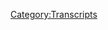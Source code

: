{{DEFAULTSORT:
    #_TRANSCRIPT_0510:Fourth Time Is Not A Charm
}}{{Transcript
    | title         = [[510: Fourth Time Is Not A Charm]]
    | caption       = [https://knowledgefight.libsyn.com/510-fourth-time-is-not-a-charm Listen to this episode on Libsyn]
    | episodeNumber = [[510: Fourth Time Is Not A Charm|510]]
    | length        = 01:57:27
}}

{{MessageBox
    | header     = Warning: Bot Generated Content
    | text       = This transcript was automatically generated by transcription software and likely contains many mistakes and misattributions. Please check the audio for definitive quotes, attribution, and context.
    | image      = N3yvass4myg91.webp
    | imagewidth = 50px
    | id         = warning
}}

{{TranscriptBlock
    | name      = Unknown Speaker
    | timestamp = 00:00:00.000
    | text      = N-N-N-N-N-N-N-Knowledge Fight
}}

{{TranscriptBlock
    | name      = Unknown Speaker
    | timestamp = 00:00:12.880
    | text      = Dan and Jordan, I am SWEATING
}}

{{TranscriptBlock
    | name      = Unknown Speaker
    | timestamp = 00:00:17.920
    | text      = knowledgefight.com, it's time to pray
}}

{{TranscriptBlock
    | name      = Unknown Speaker
    | timestamp = 00:00:21.120
    | text      = I have great respect for knowledge fight
}}

{{TranscriptBlock
    | name      = Unknown Speaker
    | timestamp = 00:00:23.760
    | text      = knowledge fight
}}

{{TranscriptBlock
    | name      = Unknown Speaker
    | timestamp = 00:00:24.800
    | text      = I'm sick of them posing as if they're the good guys
}}

{{TranscriptBlock
    | name      = Unknown Speaker
    | timestamp = 00:00:27.120
    | text      = saying we are the bad guys
}}

{{TranscriptBlock
    | name      = Unknown Speaker
    | timestamp = 00:00:28.719
    | text      = knowledge fight
}}

{{TranscriptBlock
    | name      = Unknown Speaker
    | timestamp = 00:00:30.000
    | text      = Dan and Jordan, knowledge fight
}}

{{TranscriptBlock
    | name      = Unknown Speaker
    | timestamp = 00:00:32.159
    | text      = Rattle her, rattle her, rattle her
}}

{{TranscriptBlock
    | name      = Unknown Speaker
    | timestamp = 00:00:34.320
    | text      = I need, I need money
}}

{{TranscriptBlock
    | name      = Unknown Speaker
    | timestamp = 00:00:36.399
    | text      = Rattle her, rattle her, rattle her
}}

{{TranscriptBlock
    | name      = Unknown Speaker
    | timestamp = 00:00:39.280
    | text      = Andy and Kansas, Andy and, Andy and
}}

{{TranscriptBlock
    | name      = Unknown Speaker
    | timestamp = 00:00:42.159
    | text      = Stop it, Andy and Kansas, Andy and Kansas
}}

{{TranscriptBlock
    | name      = Unknown Speaker
    | timestamp = 00:00:44.640
    | text      = Andy and, Andy, it's time to pray
}}

{{TranscriptBlock
    | name      = Unknown Speaker
    | timestamp = 00:00:47.039
    | text      = Andy and Kansas, you're on the air, thanks for holding
}}

{{TranscriptBlock
    | name      = Unknown Speaker
    | timestamp = 00:00:49.280
    | text      = Hello Alex, I'm a 16th caller, I'm with your Japan
}}

{{TranscriptBlock
    | name      = Unknown Speaker
    | timestamp = 00:00:51.679
    | text      = I love your room
}}

{{TranscriptBlock
    | name      = Unknown Speaker
    | timestamp = 00:00:52.880
    | text      = knowledgefight
}}

{{TranscriptBlock
    | name      = Unknown Speaker
    | timestamp = 00:00:53.840
    | text      = n-n-n-n-n-n-n-knowledgefight.com
}}

{{TranscriptBlock
    | name      = Unknown Speaker
    | timestamp = 00:00:56.880
    | text      = I love you
}}

{{TranscriptBlock
    | name      = Unknown Speaker
    | timestamp = 00:00:59.359
    | text      = Hey everybody, welcome back to knowledgefight, I'm Dan
}}

{{TranscriptBlock
    | name      = Unknown Speaker
    | timestamp = 00:01:01.280
    | text      = I'm Jordan
}}

{{TranscriptBlock
    | name      = Unknown Speaker
    | timestamp = 00:01:01.679
    | text      = We're a couple dudes, I'd like to sit around and drink novelty beverages and talk a little bit about Alex Jones
}}

{{TranscriptBlock
    | name      = Unknown Speaker
    | timestamp = 00:01:05.519
    | text      = Oh indeed we are, Dan
}}

{{TranscriptBlock
    | name      = Unknown Speaker
    | timestamp = 00:01:06.719
    | text      = Jordan
}}

{{TranscriptBlock
    | name      = Unknown Speaker
    | timestamp = 00:01:07.120
    | text      = Dan
}}

{{TranscriptBlock
    | name      = Unknown Speaker
    | timestamp = 00:01:07.519
    | text      = Throw it in
}}

{{TranscriptBlock
    | name      = Unknown Speaker
    | timestamp = 00:01:08.000
    | text      = I have a quick question for you
}}

{{TranscriptBlock
    | name      = Unknown Speaker
    | timestamp = 00:01:08.959
    | text      = Sure
}}

{{TranscriptBlock
    | name      = Unknown Speaker
    | timestamp = 00:01:09.200
    | text      = What's your bright spot today?
}}

{{TranscriptBlock
    | name      = Unknown Speaker
    | timestamp = 00:01:10.239
    | text      = My bright spot today is a follow-up to our
}}

{{TranscriptBlock
    | name      = Unknown Speaker
    | timestamp = 00:01:12.319
    | text      = Follow-up?
}}

{{TranscriptBlock
    | name      = Unknown Speaker
    | timestamp = 00:01:12.799
    | text      = Yes, to our bonus episode that we put out on Wednesday
}}

{{TranscriptBlock
    | name      = Unknown Speaker
    | timestamp = 00:01:15.519
    | text      = Indeed we did
}}

{{TranscriptBlock
    | name      = Unknown Speaker
    | timestamp = 00:01:16.400
    | text      = People can find that over on patreon.com slash knowledgefight
}}

{{TranscriptBlock
    | name      = Unknown Speaker
    | timestamp = 00:01:20.000
    | text      = You can just look at it
}}

{{TranscriptBlock
    | name      = Unknown Speaker
    | timestamp = 00:01:20.879
    | text      = Sure, you don't have to be a subscriber or anything, it's free, it's public, but it's posted there
}}

{{TranscriptBlock
    | name      = Unknown Speaker
    | timestamp = 00:01:25.359
    | text      = on that page and we had played a delightful game of Thomas Jefferson or not Thomas Jefferson quotes
}}

{{TranscriptBlock
    | name      = Unknown Speaker
    | timestamp = 00:01:31.120
    | text      = Indeed
}}

{{TranscriptBlock
    | name      = Unknown Speaker
    | timestamp = 00:01:31.599
    | text      = Um, and my bright spot is following up on some things from the Zeep mailbox
}}

{{TranscriptBlock
    | name      = Unknown Speaker
    | timestamp = 00:01:37.040
    | text      = Okay
}}

{{TranscriptBlock
    | name      = Unknown Speaker
    | timestamp = 00:01:37.920
    | text      = So Nick sent some chocolate and some of these little nanoblocks
}}

{{TranscriptBlock
    | name      = Unknown Speaker
    | timestamp = 00:01:42.959
    | text      = Ah yes, yes, yeah
}}

{{TranscriptBlock
    | name      = Unknown Speaker
    | timestamp = 00:01:44.959
    | text      = I have to say first of all that nanoblocks are the coolest, greatest thing
}}

{{TranscriptBlock
    | name      = Unknown Speaker
    | timestamp = 00:01:50.079
    | text      = They are like little tiny Legos and I found building this pelican to be incredibly like a zen state
}}

{{TranscriptBlock
    | name      = Unknown Speaker
    | timestamp = 00:01:58.799
    | text      = I just felt really good, I was relaxed building this because you do have to focus
}}

{{TranscriptBlock
    | name      = Unknown Speaker
    | timestamp = 00:02:03.359
    | text      = Yeah, yeah, yeah
}}

{{TranscriptBlock
    | name      = Unknown Speaker
    | timestamp = 00:02:04.400
    | text      = Put the piece in the right place
}}

{{TranscriptBlock
    | name      = Unknown Speaker
    | timestamp = 00:02:06.079
    | text      = It was great, it was like a really, it really triggered a lot of those feelings that I had
}}

{{TranscriptBlock
    | name      = Unknown Speaker
    | timestamp = 00:02:11.360
    | text      = that I loved about Legos and I appreciate that gift
}}

{{TranscriptBlock
    | name      = Unknown Speaker
    | timestamp = 00:02:14.960
    | text      = And then also a follow-up on that chocolate
}}

{{TranscriptBlock
    | name      = Unknown Speaker
    | timestamp = 00:02:17.680
    | text      = The fizzy jelly
}}

{{TranscriptBlock
    | name      = Unknown Speaker
    | timestamp = 00:02:19.120
    | text      = Did you save any for me?
}}

{{TranscriptBlock
    | name      = Unknown Speaker
    | timestamp = 00:02:21.280
    | text      = No
}}

{{TranscriptBlock
    | name      = Unknown Speaker
    | timestamp = 00:02:21.680
    | text      = I did not think so and it was brutal because the moment you told me you liked it I was like
}}

{{TranscriptBlock
    | name      = Unknown Speaker
    | timestamp = 00:02:25.759
    | text      = I would like to try it and I know I'm never going to get the chance
}}

{{TranscriptBlock
    | name      = Unknown Speaker
    | timestamp = 00:02:28.639
    | text      = I will order a bar just so you can try it
}}

{{TranscriptBlock
    | name      = Unknown Speaker
    | timestamp = 00:02:30.879
    | text      = Just so I can try it
}}

{{TranscriptBlock
    | name      = Unknown Speaker
    | timestamp = 00:02:31.840
    | text      = It was so good
}}

{{TranscriptBlock
    | name      = Unknown Speaker
    | timestamp = 00:02:34.400
    | text      = How was it good?
}}

{{TranscriptBlock
    | name      = Unknown Speaker
    | timestamp = 00:02:35.759
    | text      = How was it good?
}}

{{TranscriptBlock
    | name      = Unknown Speaker
    | timestamp = 00:02:36.560
    | text      = It was balanced
}}

{{TranscriptBlock
    | name      = Unknown Speaker
    | timestamp = 00:02:37.439
    | text      = Was it gummy and chewy?
}}

{{TranscriptBlock
    | name      = Unknown Speaker
    | timestamp = 00:02:39.439
    | text      = There were little bits of gummy but not like offensively so
}}

{{TranscriptBlock
    | name      = Unknown Speaker
    | timestamp = 00:02:44.080
    | text      = Okay
}}

{{TranscriptBlock
    | name      = Unknown Speaker
    | timestamp = 00:02:44.560
    | text      = Like it wasn't like there was a like gum in the middle of something
}}

{{TranscriptBlock
    | name      = Unknown Speaker
    | timestamp = 00:02:48.080
    | text      = Okay, alright
}}

{{TranscriptBlock
    | name      = Unknown Speaker
    | timestamp = 00:02:48.639
    | text      = And then there was like a fizziness, like pop rocks kind of thing
}}

{{TranscriptBlock
    | name      = Unknown Speaker
    | timestamp = 00:02:52.159
    | text      = Really?
}}

{{TranscriptBlock
    | name      = Unknown Speaker
    | timestamp = 00:02:52.479
    | text      = But it wasn't over the top fizzy
}}

{{TranscriptBlock
    | name      = Unknown Speaker
    | timestamp = 00:02:54.960
    | text      = Okay
}}

{{TranscriptBlock
    | name      = Unknown Speaker
    | timestamp = 00:02:55.520
    | text      = It was a nonsense game
}}

{{TranscriptBlock
    | name      = Unknown Speaker
    | timestamp = 00:02:57.360
    | text      = Alright, okay
}}

{{TranscriptBlock
    | name      = Unknown Speaker
    | timestamp = 00:02:59.360
    | text      = On paper it doesn't work but it was so good
}}

{{TranscriptBlock
    | name      = Unknown Speaker
    | timestamp = 00:03:02.080
    | text      = This is one of those things where you're gonna have another one and you're gonna be like
}}

{{TranscriptBlock
    | name      = Unknown Speaker
    | timestamp = 00:03:04.800
    | text      = You know what, I realize all I liked was the fact that these things don't happen to me before
}}

{{TranscriptBlock
    | name      = Unknown Speaker
    | timestamp = 00:03:08.639
    | text      = and now that I've tried them again they're awful
}}

{{TranscriptBlock
    | name      = Unknown Speaker
    | timestamp = 00:03:10.879
    | text      = There's a chance but as it stands now I ate the fucking shit out of that bar
}}

{{TranscriptBlock
    | name      = Unknown Speaker
    | timestamp = 00:03:17.360
    | text      = I want to try it
}}

{{TranscriptBlock
    | name      = Unknown Speaker
    | timestamp = 00:03:18.560
    | text      = I want to try it, you could have saved me a piece
}}

{{TranscriptBlock
    | name      = Unknown Speaker
    | timestamp = 00:03:20.639
    | text      = Nope
}}

{{TranscriptBlock
    | name      = Unknown Speaker
    | timestamp = 00:03:21.039
    | text      = Nope
}}

{{TranscriptBlock
    | name      = Unknown Speaker
    | timestamp = 00:03:21.439
    | text      = Nope
}}

{{TranscriptBlock
    | name      = Unknown Speaker
    | timestamp = 00:03:22.560
    | text      = So what's your bright spot?
}}

{{TranscriptBlock
    | name      = Unknown Speaker
    | timestamp = 00:03:24.800
    | text      = Well my bright spot was going to be the piece of chocolate I was about to eat
}}

{{TranscriptBlock
    | name      = Unknown Speaker
    | timestamp = 00:03:27.840
    | text      = Wow
}}

{{TranscriptBlock
    | name      = Unknown Speaker
    | timestamp = 00:03:28.400
    | text      = Not gonna happen
}}

{{TranscriptBlock
    | name      = Unknown Speaker
    | timestamp = 00:03:29.680
    | text      = No
}}

{{TranscriptBlock
    | name      = Unknown Speaker
    | timestamp = 00:03:29.919
    | text      = You know who has it?
}}

{{TranscriptBlock
    | name      = Unknown Speaker
    | timestamp = 00:03:30.879
    | text      = John Grand Prix has that chocolate
}}

{{TranscriptBlock
    | name      = Unknown Speaker
    | timestamp = 00:03:32.879
    | text      = How's he doing?
}}

{{TranscriptBlock
    | name      = Unknown Speaker
    | timestamp = 00:03:33.520
    | text      = Not good
}}

{{TranscriptBlock
    | name      = Unknown Speaker
    | timestamp = 00:03:36.400
    | text      = My bright spot is a movie called Wild Mountain Time, I think is what it's called
}}

{{TranscriptBlock
    | name      = Unknown Speaker
    | timestamp = 00:03:42.240
    | text      = And it is an inexplicable movie
}}

{{TranscriptBlock
    | name      = Unknown Speaker
    | timestamp = 00:03:45.520
    | text      = I love it
}}

{{TranscriptBlock
    | name      = Unknown Speaker
    | timestamp = 00:03:46.800
    | text      = You know those movies- The fizzy jelly candy of movies
}}

{{TranscriptBlock
    | name      = Unknown Speaker
    | timestamp = 00:03:49.439
    | text      = A little bit, yeah
}}

{{TranscriptBlock
    | name      = Unknown Speaker
    | timestamp = 00:03:50.479
    | text      = You know those movies where you're like this is not a good movie
}}

{{TranscriptBlock
    | name      = Unknown Speaker
    | timestamp = 00:03:53.599
    | text      = This is not a bad movie
}}

{{TranscriptBlock
    | name      = Unknown Speaker
    | timestamp = 00:03:55.199
    | text      = This movie just needed to exist where it didn't before
}}

{{TranscriptBlock
    | name      = Unknown Speaker
    | timestamp = 00:03:58.639
    | text      = Like it's just a thing that you're like I'm glad that's there now
}}

{{TranscriptBlock
    | name      = Unknown Speaker
    | timestamp = 00:04:01.919
    | text      = It wasn't
}}

{{TranscriptBlock
    | name      = Unknown Speaker
    | timestamp = 00:04:03.120
    | text      = And it's my favorite type of story
}}

{{TranscriptBlock
    | name      = Unknown Speaker
    | timestamp = 00:04:04.639
    | text      = I don't know exactly what you're talking about
}}

{{TranscriptBlock
    | name      = Unknown Speaker
    | timestamp = 00:04:06.960
    | text      = It's my favorite type of story for two reasons
}}

{{TranscriptBlock
    | name      = Unknown Speaker
    | timestamp = 00:04:09.039
    | text      = One, it opens up with Christopher Walken doing voiceover in a terrible Irish accent
}}

{{TranscriptBlock
    | name      = Unknown Speaker
    | timestamp = 00:04:16.000
    | text      = That sounds like somebody doing an impression of Christopher Walken trying to do an Irish accent
}}

{{TranscriptBlock
    | name      = Unknown Speaker
    | timestamp = 00:04:20.800
    | text      = Okay
}}

{{TranscriptBlock
    | name      = Unknown Speaker
    | timestamp = 00:04:21.120
    | text      = It's fantastic
}}

{{TranscriptBlock
    | name      = Unknown Speaker
    | timestamp = 00:04:22.560
    | text      = And you're like oh this is probably gonna stop
}}

{{TranscriptBlock
    | name      = Unknown Speaker
    | timestamp = 00:04:24.720
    | text      = Nope
}}

{{TranscriptBlock
    | name      = Unknown Speaker
    | timestamp = 00:04:25.360
    | text      = Keeps going
}}

{{TranscriptBlock
    | name      = Unknown Speaker
    | timestamp = 00:04:25.839
    | text      = Keeps going
}}

{{TranscriptBlock
    | name      = Unknown Speaker
    | timestamp = 00:04:26.399
    | text      = Oh yeah
}}

{{TranscriptBlock
    | name      = Unknown Speaker
    | timestamp = 00:04:26.879
    | text      = This leads me to believe that it is a bad movie
}}

{{TranscriptBlock
    | name      = Unknown Speaker
    | timestamp = 00:04:28.720
    | text      = No it's amazing
}}

{{TranscriptBlock
    | name      = Unknown Speaker
    | timestamp = 00:04:29.839
    | text      = It's amazing
}}

{{TranscriptBlock
    | name      = Unknown Speaker
    | timestamp = 00:04:30.399
    | text      = And it's also my favorite type of Irish story of which there are only two
}}

{{TranscriptBlock
    | name      = Unknown Speaker
    | timestamp = 00:04:33.439
    | text      = There are two Irish stories in the world, Dan
}}

{{TranscriptBlock
    | name      = Unknown Speaker
    | timestamp = 00:04:35.360
    | text      = There's Irish stories that go like this
}}

{{TranscriptBlock
    | name      = Unknown Speaker
    | timestamp = 00:04:38.000
    | text      = Oh my god you're an outsider get the fuck away
}}

{{TranscriptBlock
    | name      = Unknown Speaker
    | timestamp = 00:04:40.079
    | text      = And then over time they're like okay fine you can stay
}}

{{TranscriptBlock
    | name      = Unknown Speaker
    | timestamp = 00:04:43.040
    | text      = But you know too much so you can never leave
}}

{{TranscriptBlock
    | name      = Unknown Speaker
    | timestamp = 00:04:46.079
    | text      = Or the other kind where it's like ah get the fuck away from here
}}

{{TranscriptBlock
    | name      = Unknown Speaker
    | timestamp = 00:04:48.800
    | text      = And then they leave
}}

{{TranscriptBlock
    | name      = Unknown Speaker
    | timestamp = 00:04:49.759
    | text      = Like those are the only two types
}}

{{TranscriptBlock
    | name      = Unknown Speaker
    | timestamp = 00:04:50.959
    | text      = If there's no story where the Irish people grow and change
}}

{{TranscriptBlock
    | name      = Unknown Speaker
    | timestamp = 00:04:54.319
    | text      = Nuh-uh you're either in or out and that's it
}}

{{TranscriptBlock
    | name      = Unknown Speaker
    | timestamp = 00:04:56.800
    | text      = Okay
}}

{{TranscriptBlock
    | name      = Unknown Speaker
    | timestamp = 00:04:57.199
    | text      = And this is very much one of those stories
}}

{{TranscriptBlock
    | name      = Unknown Speaker
    | timestamp = 00:04:59.120
    | text      = And then like the way it could be sold to you
}}

{{TranscriptBlock
    | name      = Unknown Speaker
    | timestamp = 00:05:02.319
    | text      = The way that people are going to review it is there's like a twist at the end
}}

{{TranscriptBlock
    | name      = Unknown Speaker
    | timestamp = 00:05:05.439
    | text      = There is not a twist
}}

{{TranscriptBlock
    | name      = Unknown Speaker
    | timestamp = 00:05:06.959
    | text      = It's not a twist
}}

{{TranscriptBlock
    | name      = Unknown Speaker
    | timestamp = 00:05:08.240
    | text      = It's just a reason and it's going to blow your fucking mind
}}

{{TranscriptBlock
    | name      = Unknown Speaker
    | timestamp = 00:05:11.600
    | text      = Okay I'm not gonna watch this movie but
}}

{{TranscriptBlock
    | name      = Unknown Speaker
    | timestamp = 00:05:13.600
    | text      = You gotta see it
}}

{{TranscriptBlock
    | name      = Unknown Speaker
    | timestamp = 00:05:14.399
    | text      = Okay fine I'll watch it
}}

{{TranscriptBlock
    | name      = Unknown Speaker
    | timestamp = 00:05:16.000
    | text      = Just because I want people to talk about it
}}

{{TranscriptBlock
    | name      = Unknown Speaker
    | timestamp = 00:05:17.839
    | text      = I want more people to talk about it
}}

{{TranscriptBlock
    | name      = Unknown Speaker
    | timestamp = 00:05:19.279
    | text      = I want to talk about this movie
}}

{{TranscriptBlock
    | name      = Unknown Speaker
    | timestamp = 00:05:20.480
    | text      = You're gonna get some messages now from people who want to discuss
}}

{{TranscriptBlock
    | name      = Unknown Speaker
    | timestamp = 00:05:22.879
    | text      = I can't wait
}}

{{TranscriptBlock
    | name      = Unknown Speaker
    | timestamp = 00:05:24.000
    | text      = Rocky Mountain Fever whatever it's called
}}

{{TranscriptBlock
    | name      = Unknown Speaker
    | timestamp = 00:05:25.519
    | text      = It's an insane movie I can't wait
}}

{{TranscriptBlock
    | name      = Unknown Speaker
    | timestamp = 00:05:27.439
    | text      = All right
}}

{{TranscriptBlock
    | name      = Unknown Speaker
    | timestamp = 00:05:28.879
    | text      = Jordan today we have an interesting episode to go over
}}

{{TranscriptBlock
    | name      = Unknown Speaker
    | timestamp = 00:05:31.279
    | text      = My path was winding and rocky as I got to this episode
}}

{{TranscriptBlock
    | name      = Unknown Speaker
    | timestamp = 00:05:36.480
    | text      = But I think we're gonna have some fun
}}

{{TranscriptBlock
    | name      = Unknown Speaker
    | timestamp = 00:05:38.720
    | text      = And before we get into the episode itself let's take a little moment to say thank you
}}

{{TranscriptBlock
    | name      = Unknown Speaker
    | timestamp = 00:05:42.240
    | text      = To some folks who've signed up and are supporting the show
}}

{{TranscriptBlock
    | name      = Unknown Speaker
    | timestamp = 00:05:43.920
    | text      = I think that's a great idea
}}

{{TranscriptBlock
    | name      = Unknown Speaker
    | timestamp = 00:05:44.879
    | text      = So first Galen O thank you so much
}}

{{TranscriptBlock
    | name      = Unknown Speaker
    | timestamp = 00:05:47.120
    | text      = You are now Policy Wonk
}}

{{TranscriptBlock
    | name      = Unknown Speaker
    | timestamp = 00:05:48.480
    | text      = I'm a policy wonk
}}

{{TranscriptBlock
    | name      = Unknown Speaker
    | timestamp = 00:05:49.439
    | text      = Thanks Galen
}}

{{TranscriptBlock
    | name      = Unknown Speaker
    | timestamp = 00:05:50.160
    | text      = Thank you
}}

{{TranscriptBlock
    | name      = Unknown Speaker
    | timestamp = 00:05:50.560
    | text      = Next Mylo F Thank you so much
}}

{{TranscriptBlock
    | name      = Unknown Speaker
    | timestamp = 00:05:52.240
    | text      = You are now a policy wonk
}}

{{TranscriptBlock
    | name      = Unknown Speaker
    | timestamp = 00:05:53.519
    | text      = I'm a policy wonk
}}

{{TranscriptBlock
    | name      = Unknown Speaker
    | timestamp = 00:05:54.560
    | text      = Thank you Mylo
}}

{{TranscriptBlock
    | name      = Unknown Speaker
    | timestamp = 00:05:55.680
    | text      = Thank you
}}

{{TranscriptBlock
    | name      = Unknown Speaker
    | timestamp = 00:05:56.079
    | text      = Next Devin Thank you so much
}}

{{TranscriptBlock
    | name      = Unknown Speaker
    | timestamp = 00:05:57.279
    | text      = You are now a policy wonk
}}

{{TranscriptBlock
    | name      = Unknown Speaker
    | timestamp = 00:05:58.879
    | text      = I'm a policy wonk
}}

{{TranscriptBlock
    | name      = Unknown Speaker
    | timestamp = 00:05:59.920
    | text      = Thanks Devin
}}

{{TranscriptBlock
    | name      = Unknown Speaker
    | timestamp = 00:06:00.480
    | text      = Thank you
}}

{{TranscriptBlock
    | name      = Unknown Speaker
    | timestamp = 00:06:00.959
    | text      = Next Most Nate thank you so much
}}

{{TranscriptBlock
    | name      = Unknown Speaker
    | timestamp = 00:06:02.720
    | text      = You are now a policy wonk
}}

{{TranscriptBlock
    | name      = Unknown Speaker
    | timestamp = 00:06:04.079
    | text      = I'm a policy wonk
}}

{{TranscriptBlock
    | name      = Unknown Speaker
    | timestamp = 00:06:05.199
    | text      = Thank you very much
}}

{{TranscriptBlock
    | name      = Unknown Speaker
    | timestamp = 00:06:05.839
    | text      = Most Nate
}}

{{TranscriptBlock
    | name      = Unknown Speaker
    | timestamp = 00:06:06.639
    | text      = Thank you
}}

{{TranscriptBlock
    | name      = Unknown Speaker
    | timestamp = 00:06:07.040
    | text      = Next Brodie W
}}

{{TranscriptBlock
    | name      = Unknown Speaker
    | timestamp = 00:06:08.319
    | text      = Thank you so much. You are now a policy wonk. I'm a policy wonk. Thank you very much Brody. Thank you. Next Richard H
}}

{{TranscriptBlock
    | name      = Unknown Speaker
    | timestamp = 00:06:13.620
    | text      = Thank you so much. You're now a policy wonk. I'm a policy wonk. Thanks Richard. Thank you. And then finally Jimmy Van Gogh
}}

{{TranscriptBlock
    | name      = Unknown Speaker
    | timestamp = 00:06:20.019
    | text      = Thank you so much. You are now a policy wonk. I'm a policy wonk. Thank you very much Jimmy Van Gogh. All one word no less.
}}

{{TranscriptBlock
    | name      = Unknown Speaker
    | timestamp = 00:06:27.420
    | text      = That's like that's Jimmy Carter's brother in the way. It's Vincent Van Gogh's brother like that kind of yeah makes sense
}}

{{TranscriptBlock
    | name      = Unknown Speaker
    | timestamp = 00:06:33.579
    | text      = Yeah, if you're out there listening and thinking hey
}}

{{TranscriptBlock
    | name      = Unknown Speaker
    | timestamp = 00:06:35.860
    | text      = I enjoy the show. I'd like to support these gents too. You can do that by going to our website
}}

{{TranscriptBlock
    | name      = Unknown Speaker
    | timestamp = 00:06:38.740
    | text      = knowledgefight.com clicking the button says support the show or what you could do is you could take that
}}

{{TranscriptBlock
    | name      = Unknown Speaker
    | timestamp = 00:06:43.660
    | text      = Generosity and you could just funnel it into some sort of creative spirit and it doesn't matter what it's about
}}

{{TranscriptBlock
    | name      = Unknown Speaker
    | timestamp = 00:06:48.899
    | text      = It doesn't matter what it's about or whether or not it's good what it's about is getting it out there
}}

{{TranscriptBlock
    | name      = Unknown Speaker
    | timestamp = 00:06:54.019
    | text      = So even if you're confused by your generous spirit put it out there
}}

{{TranscriptBlock
    | name      = Unknown Speaker
    | timestamp = 00:06:57.939
    | text      = Take it to a local bail funder charity and I'll be goddamn if it's not better said in Ireland. So there you go
}}

{{TranscriptBlock
    | name      = Unknown Speaker
    | timestamp = 00:07:03.699
    | text      = There you go
}}

{{TranscriptBlock
    | name      = Unknown Speaker
    | timestamp = 00:07:05.740
    | text      = Landed it. Yeah. Thank you. So Jordan this episode today. We're gonna start
}}

{{TranscriptBlock
    | name      = Unknown Speaker
    | timestamp = 00:07:11.379
    | text      = Where where I'm sort of going down this road
}}

{{TranscriptBlock
    | name      = Unknown Speaker
    | timestamp = 00:07:15.819
    | text      = Starting with a little bit from Wednesday December 9th. Okay on Alex's show
}}

{{TranscriptBlock
    | name      = Unknown Speaker
    | timestamp = 00:07:21.459
    | text      = He's he's in a weird headspace can just bragging
}}

{{TranscriptBlock
    | name      = Unknown Speaker
    | timestamp = 00:07:25.420
    | text      = There's about a half hour at the beginning about a half hour bragging about half hour of him
}}

{{TranscriptBlock
    | name      = Unknown Speaker
    | timestamp = 00:07:29.620
    | text      = Just talking about how he's like so popular
}}

{{TranscriptBlock
    | name      = Unknown Speaker
    | timestamp = 00:07:32.500
    | text      = Everybody loves all right. I mean look
}}

{{TranscriptBlock
    | name      = Unknown Speaker
    | timestamp = 00:07:36.180
    | text      = We've been taking off almost every box system that plugs into the internet and quote gives you cable
}}

{{TranscriptBlock
    | name      = Unknown Speaker
    | timestamp = 00:07:41.439
    | text      = But cloud TV is owned by Patriots. They put us on two years ago
}}

{{TranscriptBlock
    | name      = Unknown Speaker
    | timestamp = 00:07:45.300
    | text      = We're number one on cloud TV
}}

{{TranscriptBlock
    | name      = Unknown Speaker
    | timestamp = 00:07:48.120
    | text      = And if you combine all news channels together including OAN or bigger than all of them Newsmax OAN all of them together
}}

{{TranscriptBlock
    | name      = Unknown Speaker
    | timestamp = 00:07:55.379
    | text      = And again, they're kind of shocked by that
}}

{{TranscriptBlock
    | name      = Unknown Speaker
    | timestamp = 00:07:57.560
    | text      = They even moved us used to we were at the top is whatever was number one
}}

{{TranscriptBlock
    | name      = Unknown Speaker
    | timestamp = 00:08:00.540
    | text      = They put at the top they kind of move us the bottom like well
}}

{{TranscriptBlock
    | name      = Unknown Speaker
    | timestamp = 00:08:02.740
    | text      = He just he just dominates too much
}}

{{TranscriptBlock
    | name      = Unknown Speaker
    | timestamp = 00:08:04.699
    | text      = We kind of that sounds like like a good reason channels will get some more viewers
}}

{{TranscriptBlock
    | name      = Unknown Speaker
    | timestamp = 00:08:08.100
    | text      = And I'm not in competition with those folks. I love OAN. I really like Newsmax
}}

{{TranscriptBlock
    | name      = Unknown Speaker
    | timestamp = 00:08:14.060
    | text      = It's just that they won't play just funny because we have more viewers than all of them combined on cloud TV
}}

{{TranscriptBlock
    | name      = Unknown Speaker
    | timestamp = 00:08:20.860
    | text      = Obviously OAN is on a much more cable systems and satellite systems, and I love it
}}

{{TranscriptBlock
    | name      = Unknown Speaker
    | timestamp = 00:08:24.480
    | text      = And I hope OAN or Newsmax become the number one stations. I don't care. We're too popular. We're just so popular
}}

{{TranscriptBlock
    | name      = Unknown Speaker
    | timestamp = 00:08:29.980
    | text      = We're too popular
}}

{{TranscriptBlock
    | name      = Unknown Speaker
    | timestamp = 00:08:30.779
    | text      = They used to put us up at the top because we were so popular
}}

{{TranscriptBlock
    | name      = Unknown Speaker
    | timestamp = 00:08:33.059
    | text      = But now they put us at the bottom so other channels have a chance. That really doesn't sound right that doesn't sound like good business logic
}}

{{TranscriptBlock
    | name      = Unknown Speaker
    | timestamp = 00:08:38.460
    | text      = This goes on for so fucking long. I was getting so annoyed and then Alex was like not only am I the most popular thing
}}

{{TranscriptBlock
    | name      = Unknown Speaker
    | timestamp = 00:08:45.500
    | text      = I'm also like super alpha
}}

{{TranscriptBlock
    | name      = Unknown Speaker
    | timestamp = 00:08:48.019
    | text      = See, I'm an alpha male so when I was a kid I
}}

{{TranscriptBlock
    | name      = Unknown Speaker
    | timestamp = 00:08:52.019
    | text      = Had the alpha genes I guess and I'd see a super like like Jason Jinko jeans
}}

{{TranscriptBlock
    | name      = Unknown Speaker
    | timestamp = 00:08:56.500
    | text      = 513 where guys coming in with a knife, and you don't fight back and you run you fall down and you plead
}}

{{TranscriptBlock
    | name      = Unknown Speaker
    | timestamp = 00:09:00.779
    | text      = I thought that was fake. I've grown up now actually the average man or woman does fall down and starts groveling and
}}

{{TranscriptBlock
    | name      = Unknown Speaker
    | timestamp = 00:09:09.340
    | text      = But now actually if Jason pulled a knife out the average liberal would run up and grab it and go I love you
}}

{{TranscriptBlock
    | name      = Unknown Speaker
    | timestamp = 00:09:14.460
    | text      = I love you. This is good for me isn't in horror movies isn't the thing that people trip isn't that?
}}

{{TranscriptBlock
    | name      = Unknown Speaker
    | timestamp = 00:09:20.659
    | text      = Yeah, no white women in a scary situation in a horror movie are going to fall
}}

{{TranscriptBlock
    | name      = Unknown Speaker
    | timestamp = 00:09:25.139
    | text      = But even dudes too like you trip over your feet
}}

{{TranscriptBlock
    | name      = Unknown Speaker
    | timestamp = 00:09:27.700
    | text      = It's the trope that sure yeah, I don't think that the people
}}

{{TranscriptBlock
    | name      = Unknown Speaker
    | timestamp = 00:09:32.059
    | text      = I don't know. Maybe there are some horror movies where people intentionally fall down and then beg off with Jason
}}

{{TranscriptBlock
    | name      = Unknown Speaker
    | timestamp = 00:09:38.100
    | text      = But I think it's mostly like they're trying to get away and then something happens. Yeah. Yeah, I don't know
}}

{{TranscriptBlock
    | name      = Unknown Speaker
    | timestamp = 00:09:43.460
    | text      = I think we're doing their best. They weren't like oh shit
}}

{{TranscriptBlock
    | name      = Unknown Speaker
    | timestamp = 00:09:47.220
    | text      = Maybe this monster will have mercy. Oh what I should have tried was groveling. Yeah, I don't know anyway
}}

{{TranscriptBlock
    | name      = Unknown Speaker
    | timestamp = 00:09:54.059
    | text      = I just got so damn tired of this. Yeah. I was just like I need why?
}}

{{TranscriptBlock
    | name      = Unknown Speaker
    | timestamp = 00:10:04.100
    | text      = I just needed something anything to go on and there was one talking point that was going on on Wednesday's show
}}

{{TranscriptBlock
    | name      = Unknown Speaker
    | timestamp = 00:10:10.580
    | text      = Like I was trying to find like this something to pull out. Yeah. Yeah, this is this is something that is worth discussing
}}

{{TranscriptBlock
    | name      = Unknown Speaker
    | timestamp = 00:10:17.259
    | text      = We've got a lot more here to cover but
}}

{{TranscriptBlock
    | name      = Unknown Speaker
    | timestamp = 00:10:19.259
    | text      = FDA six people died during Pfizer COVID vaccine trial so we're gonna be talking about something else as a whole on today's episode
}}

{{TranscriptBlock
    | name      = Unknown Speaker
    | timestamp = 00:10:26.779
    | text      = But I did want to bring this up
}}

{{TranscriptBlock
    | name      = Unknown Speaker
    | timestamp = 00:10:29.179
    | text      = I think it's a
}}

{{TranscriptBlock
    | name      = Unknown Speaker
    | timestamp = 00:10:30.259
    | text      = Important for us to cover this and probably the sooner the better because that feels like it's gonna become a big talking point
}}

{{TranscriptBlock
    | name      = Unknown Speaker
    | timestamp = 00:10:36.539
    | text      = Yeah on his show this week
}}

{{TranscriptBlock
    | name      = Unknown Speaker
    | timestamp = 00:10:38.720
    | text      = Alex has been repeating this particular headline with outrageous repetition over at infowars
}}

{{TranscriptBlock
    | name      = Unknown Speaker
    | timestamp = 00:10:43.820
    | text      = You can find the headline quote FDA six people died during Pfizer COVID vaccine trial
}}

{{TranscriptBlock
    | name      = Unknown Speaker
    | timestamp = 00:10:48.740
    | text      = The actual article covers some of the details of this story
}}

{{TranscriptBlock
    | name      = Unknown Speaker
    | timestamp = 00:10:51.740
    | text      = But these details you don't really hear them when Alex covers it on the show because he just reads headlines then rants about what he?
}}

{{TranscriptBlock
    | name      = Unknown Speaker
    | timestamp = 00:10:57.460
    | text      = Wants the story to be about it sounds scary that six people died in these trials
}}

{{TranscriptBlock
    | name      = Unknown Speaker
    | timestamp = 00:11:01.820
    | text      = But in cases like this, it's crucially important to consult the actual information to see what the data says
}}

{{TranscriptBlock
    | name      = Unknown Speaker
    | timestamp = 00:11:07.139
    | text      = If you go to the FDA's website
}}

{{TranscriptBlock
    | name      = Unknown Speaker
    | timestamp = 00:11:09.100
    | text      = You can find the vaccines and related biological products advisory committee briefing document on the new Pfizer
}}

{{TranscriptBlock
    | name      = Unknown Speaker
    | timestamp = 00:11:14.960
    | text      = vaccine if you read this document
}}

{{TranscriptBlock
    | name      = Unknown Speaker
    | timestamp = 00:11:18.279
    | text      = You'll find that six participants in the trial are dead, but that number has to be understood in context
}}

{{TranscriptBlock
    | name      = Unknown Speaker
    | timestamp = 00:11:24.220
    | text      = The first thing to consider is that there were forty three thousand two hundred fifty two participants enrolled in the study
}}

{{TranscriptBlock
    | name      = Unknown Speaker
    | timestamp = 00:11:29.960
    | text      = Six out of that is a very low number
}}

{{TranscriptBlock
    | name      = Unknown Speaker
    | timestamp = 00:11:32.120
    | text      = But even so if the vaccine killed six out of forty three thousand people that still might be a cause for concern
}}

{{TranscriptBlock
    | name      = Unknown Speaker
    | timestamp = 00:11:38.519
    | text      = Well, I mean if there's three hundred and three thirty million people getting the vaccine, right?
}}

{{TranscriptBlock
    | name      = Unknown Speaker
    | timestamp = 00:11:42.919
    | text      = Yes scale up and that could be a huge number it would you know?
}}

{{TranscriptBlock
    | name      = Unknown Speaker
    | timestamp = 00:11:46.519
    | text      = So that's why you kind of need to look a little bit further in the text
}}

{{TranscriptBlock
    | name      = Unknown Speaker
    | timestamp = 00:11:49.360
    | text      = If you do you'll find that four out of the six deaths were people who were in the placebo group
}}

{{TranscriptBlock
    | name      = Unknown Speaker
    | timestamp = 00:11:54.039
    | text      = Which is to say that they didn't even get the vaccine that's being tested
}}

{{TranscriptBlock
    | name      = Unknown Speaker
    | timestamp = 00:11:57.480
    | text      = These deaths are absolutely unrelated to the vaccine because they didn't get the vaccine
}}

{{TranscriptBlock
    | name      = Unknown Speaker
    | timestamp = 00:12:01.720
    | text      = So that leaves us with two people in the experimental group who died one of whom was retroactively John F
}}

{{TranscriptBlock
    | name      = Unknown Speaker
    | timestamp = 00:12:07.679
    | text      = Kennedy so we know why he went down his corpse
}}

{{TranscriptBlock
    | name      = Unknown Speaker
    | timestamp = 00:12:10.000
    | text      = It didn't get COVID so these two individuals were both in the older group
}}

{{TranscriptBlock
    | name      = Unknown Speaker
    | timestamp = 00:12:15.320
    | text      = Which means that they were over 55 years of age one experienced quote cardiac arrests 60 days after dose two and died
}}

{{TranscriptBlock
    | name      = Unknown Speaker
    | timestamp = 00:12:22.919
    | text      = Three days later. This was a person who was in the trial, but two months afterwards had a heart attack
}}

{{TranscriptBlock
    | name      = Unknown Speaker
    | timestamp = 00:12:28.279
    | text      = This is sad for that person, but almost certainly unrelated to the vaccine
}}

{{TranscriptBlock
    | name      = Unknown Speaker
    | timestamp = 00:12:32.360
    | text      = The other person experienced quote arteriosclerosis and died three days after dose one
}}

{{TranscriptBlock
    | name      = Unknown Speaker
    | timestamp = 00:12:37.720
    | text      = Arteriosclerosis is a gradual condition
}}

{{TranscriptBlock
    | name      = Unknown Speaker
    | timestamp = 00:12:40.759
    | text      = And it's kind of absurd to imagine that it developed in three days because of a vaccine in this case
}}

{{TranscriptBlock
    | name      = Unknown Speaker
    | timestamp = 00:12:45.720
    | text      = It seems almost certain that there was an underlying condition unrelated to the vaccine that precipitated the death
}}

{{TranscriptBlock
    | name      = Unknown Speaker
    | timestamp = 00:12:50.679
    | text      = I thought it might be possible that you can make a study out of whether or not the vaccine could have
}}

{{TranscriptBlock
    | name      = Unknown Speaker
    | timestamp = 00:12:55.679
    | text      = Exacerbated an existing arteriosclerosis, but that doesn't seem like it was a major concern of the authors doesn't seem like it was likely
}}

{{TranscriptBlock
    | name      = Unknown Speaker
    | timestamp = 00:13:01.879
    | text      = So there were two deaths in the experimental group, but both are unlikely connected to the vaccine itself
}}

{{TranscriptBlock
    | name      = Unknown Speaker
    | timestamp = 00:13:07.080
    | text      = But that report is being misrepresented and reported by people like Alex to be that six people died in the trial and you're gonna die
}}

{{TranscriptBlock
    | name      = Unknown Speaker
    | timestamp = 00:13:13.399
    | text      = too I just it it seems like a very obvious oversight for any news organization not to at least be like
}}

{{TranscriptBlock
    | name      = Unknown Speaker
    | timestamp = 00:13:22.679
    | text      = Six people died in the trial only to receive the vaccine in the headline
}}

{{TranscriptBlock
    | name      = Unknown Speaker
    | timestamp = 00:13:27.320
    | text      = I'm not I'm not positive how any other outlet reported it so I can't speak to that. I do agree with you
}}

{{TranscriptBlock
    | name      = Unknown Speaker
    | timestamp = 00:13:32.759
    | text      = Yeah, that seems that you gotta do that. It's an important detail. Yeah, you can't not do that
}}

{{TranscriptBlock
    | name      = Unknown Speaker
    | timestamp = 00:13:37.240
    | text      = Four in the placebo group is very important
}}

{{TranscriptBlock
    | name      = Unknown Speaker
    | timestamp = 00:13:39.240
    | text      = Yeah, when you're looking at that number if two-thirds of the number you're talking about exactly is in the placebo group
}}

{{TranscriptBlock
    | name      = Unknown Speaker
    | timestamp = 00:13:44.519
    | text      = But I only know what how it was reported on info wars and of course their standard is lying
}}

{{TranscriptBlock
    | name      = Unknown Speaker
    | timestamp = 00:13:49.559
    | text      = Yeah, a little bit of a different situation
}}

{{TranscriptBlock
    | name      = Unknown Speaker
    | timestamp = 00:13:51.639
    | text      = yeah, the paper itself from the FDA explicitly lays this out quote the incidents of severe adverse events and deaths were low in the
}}

{{TranscriptBlock
    | name      = Unknown Speaker
    | timestamp = 00:13:59.600
    | text      = context of the number of participants enrolled and
}}

{{TranscriptBlock
    | name      = Unknown Speaker
    | timestamp = 00:14:01.759
    | text      = And comparable for experimental and placebo. Yeah, so
}}

{{TranscriptBlock
    | name      = Unknown Speaker
    | timestamp = 00:14:06.320
    | text      = This is a disgusting lie on Alex's part
}}

{{TranscriptBlock
    | name      = Unknown Speaker
    | timestamp = 00:14:08.600
    | text      = Which he's able to pass off by neglecting to inform his audience of what the headline he's reading actually means
}}

{{TranscriptBlock
    | name      = Unknown Speaker
    | timestamp = 00:14:14.200
    | text      = He gives the audience the illusion that he's informing them of important stuff when he reports that six people died in the vaccine trial
}}

{{TranscriptBlock
    | name      = Unknown Speaker
    | timestamp = 00:14:20.080
    | text      = But what he's actually doing is misinforming the flashy clickbait style headline is not necessarily untrue itself
}}

{{TranscriptBlock
    | name      = Unknown Speaker
    | timestamp = 00:14:27.559
    | text      = But the conclusion that's meant to lead you to is a lie and a misrepresentation effects
}}

{{TranscriptBlock
    | name      = Unknown Speaker
    | timestamp = 00:14:32.519
    | text      = So I got this and I just was like I'm not feeling it. Yeah got one thing. That's like, okay, that's important
}}

{{TranscriptBlock
    | name      = Unknown Speaker
    | timestamp = 00:14:40.279
    | text      = Yeah, and it'll probably be something you hear about moving forward as more countries roll out of that
}}

{{TranscriptBlock
    | name      = Unknown Speaker
    | timestamp = 00:14:47.799
    | text      = But I was like, I don't want to I don't want to I don't care
}}

{{TranscriptBlock
    | name      = Unknown Speaker
    | timestamp = 00:14:50.799
    | text      = I don't want to listen to half an hour of Alex
}}

{{TranscriptBlock
    | name      = Unknown Speaker
    | timestamp = 00:14:53.480
    | text      = Rambling about how great he is and then I started to think about it this weekend
}}

{{TranscriptBlock
    | name      = Unknown Speaker
    | timestamp = 00:14:58.519
    | text      = Alex is supposed to go down to DC. Yeah, I'm supposed to go move to DC
}}

{{TranscriptBlock
    | name      = Unknown Speaker
    | timestamp = 00:15:02.600
    | text      = Sure, and that means I got to write a song about yeah, that is true. That is true. You've got some work to do
}}

{{TranscriptBlock
    | name      = Unknown Speaker
    | timestamp = 00:15:07.159
    | text      = Uh-huh. So I felt like my follow-ups don't equal the original Monday
}}

{{TranscriptBlock
    | name      = Unknown Speaker
    | timestamp = 00:15:12.159
    | text      = We've got to get into like Alex going to DC and all that stuff
}}

{{TranscriptBlock
    | name      = Unknown Speaker
    | timestamp = 00:15:16.720
    | text      = Yeah, have a little better idea of what happened with that protest. We have a responsibility, right?
}}

{{TranscriptBlock
    | name      = Unknown Speaker
    | timestamp = 00:15:21.799
    | text      = so I was thinking we have a responsibility to do other things and
}}

{{TranscriptBlock
    | name      = Unknown Speaker
    | timestamp = 00:15:27.000
    | text      = Maybe now is the best time. Oh, we're not gonna do Rogan are we but you take DMT with Joe Biden
}}

{{TranscriptBlock
    | name      = Unknown Speaker
    | timestamp = 00:15:37.879
    | text      = Shit so we're gonna cover the
}}

{{TranscriptBlock
    | name      = Unknown Speaker
    | timestamp = 00:15:41.080
    | text      = Last week, I think maybe I just recently Joe Rogan showed up in Alex's studio in Austin
}}

{{TranscriptBlock
    | name      = Unknown Speaker
    | timestamp = 00:15:47.399
    | text      = And they did a four-hour interview, which I regretfully I have I have just one
}}

{{TranscriptBlock
    | name      = Unknown Speaker
    | timestamp = 00:15:53.039
    | text      = I just one thing to say about the vaccine shit, which is that I I
}}

{{TranscriptBlock
    | name      = Unknown Speaker
    | timestamp = 00:15:57.960
    | text      = Mean just to take one quick step back
}}

{{TranscriptBlock
    | name      = Unknown Speaker
    | timestamp = 00:16:00.879
    | text      = It is amazing to me that they can turn six dead in this trial into a terrifying thing
}}

{{TranscriptBlock
    | name      = Unknown Speaker
    | timestamp = 00:16:07.159
    | text      = Whenever like it went we went from a brand new disease to a vaccine in a year and a half
}}

{{TranscriptBlock
    | name      = Unknown Speaker
    | timestamp = 00:16:13.440
    | text      = That's a fucking miracle. It's a year and a half. Yeah, it's a
}}

{{TranscriptBlock
    | name      = Unknown Speaker
    | timestamp = 00:16:18.320
    | text      = miracle to have done that like not since
}}

{{TranscriptBlock
    | name      = Unknown Speaker
    | timestamp = 00:16:21.039
    | text      = Like what like they did it one time faster in like the 1950s like it's in a crazy miracle
}}

{{TranscriptBlock
    | name      = Unknown Speaker
    | timestamp = 00:16:27.799
    | text      = Yeah, and they're just like Oh six dead like wait 100 years ago. They would be like, this is the demon like this is incredible
}}

{{TranscriptBlock
    | name      = Unknown Speaker
    | timestamp = 00:16:34.720
    | text      = Yeah, and I didn't read that entire FDA document
}}

{{TranscriptBlock
    | name      = Unknown Speaker
    | timestamp = 00:16:38.879
    | text      = I was looking over the section about the severe and non severe adverse events and a lot of it didn't see it like
}}

{{TranscriptBlock
    | name      = Unknown Speaker
    | timestamp = 00:16:46.240
    | text      = You know, they have to report everything. Sure. So like there's like stats for number of people who had like
}}

{{TranscriptBlock
    | name      = Unknown Speaker
    | timestamp = 00:16:52.440
    | text      = The a rash. Yeah, exactly or like pain in the site of vaccination. Yeah. Yeah. Yeah. It's like, all right
}}

{{TranscriptBlock
    | name      = Unknown Speaker
    | timestamp = 00:17:00.440
    | text      = Information is there. Yeah, you know, it's there
}}

{{TranscriptBlock
    | name      = Unknown Speaker
    | timestamp = 00:17:02.759
    | text      = Um, anyway, I agree. I agree. Yeah, but we have issues. We have issues to deal with. Okay
}}

{{TranscriptBlock
    | name      = Unknown Speaker
    | timestamp = 00:17:09.140
    | text      = I want to be a globalist. How do I get in?
}}

{{TranscriptBlock
    | name      = Unknown Speaker
    | timestamp = 00:17:13.799
    | text      = So we're really doing this, huh? Yeah, we're really gonna listen Joe Rogan talk shit
}}

{{TranscriptBlock
    | name      = Unknown Speaker
    | timestamp = 00:17:19.900
    | text      = I'm about people infinitely smarter than I'm gonna say this ahead of time. I
}}

{{TranscriptBlock
    | name      = Unknown Speaker
    | timestamp = 00:17:24.660
    | text      = Tried to steer away from conversation about how fucked up they are
}}

{{TranscriptBlock
    | name      = Unknown Speaker
    | timestamp = 00:17:28.859
    | text      = Yes, because I think that's kind of boring and it's not really all that like I would if I were in a studio with Joe
}}

{{TranscriptBlock
    | name      = Unknown Speaker
    | timestamp = 00:17:35.220
    | text      = Rogan, I'd probably be fucked up too. Yeah, it's kind of low-hanging fruit a little bit and it would become tires
}}

{{TranscriptBlock
    | name      = Unknown Speaker
    | timestamp = 00:17:40.700
    | text      = I think we just put a disclaimer up top. These guys are fucked up. Yeah
}}

{{TranscriptBlock
    | name      = Unknown Speaker
    | timestamp = 00:17:44.779
    | text      = Yeah, and I think that other like other people living their lives. I don't think there's anything wrong with being fucked up
}}

{{TranscriptBlock
    | name      = Unknown Speaker
    | timestamp = 00:17:51.980
    | text      = No, I do think that there's something probably wrong about Alex
}}

{{TranscriptBlock
    | name      = Unknown Speaker
    | timestamp = 00:17:54.940
    | text      = Presenting himself the way he does and then being super fucked up with Rogan and talking nonsense. Yeah. Yeah, whatever
}}

{{TranscriptBlock
    | name      = Unknown Speaker
    | timestamp = 00:18:01.900
    | text      = I don't really care that much. Yeah, I'm not a square whatever
}}

{{TranscriptBlock
    | name      = Unknown Speaker
    | timestamp = 00:18:05.839
    | text      = anyway, I
}}

{{TranscriptBlock
    | name      = Unknown Speaker
    | timestamp = 00:18:07.720
    | text      = Look, it's not as good as
}}

{{TranscriptBlock
    | name      = Unknown Speaker
    | timestamp = 00:18:11.400
    | text      = When he Alex was on Rogan, of course not because Alex isn't really trying to impress
}}

{{TranscriptBlock
    | name      = Unknown Speaker
    | timestamp = 00:18:16.420
    | text      = exactly as much as he is just trying to like solidify the bond between the two of them and yeah and
}}

{{TranscriptBlock
    | name      = Unknown Speaker
    | timestamp = 00:18:22.099
    | text      = Try and get whatever he can out of it
}}

{{TranscriptBlock
    | name      = Unknown Speaker
    | timestamp = 00:18:24.619
    | text      = But there is still a number of things that I think are important teachable moment. Sure
}}

{{TranscriptBlock
    | name      = Unknown Speaker
    | timestamp = 00:18:28.339
    | text      = I mean Rogan in Alex's studio isn't fun because at the it's like they're on more of an equal footing
}}

{{TranscriptBlock
    | name      = Unknown Speaker
    | timestamp = 00:18:35.599
    | text      = Like not in any cool footing but Alex doesn't have to supplicate himself quite as much because when you would
}}

{{TranscriptBlock
    | name      = Unknown Speaker
    | timestamp = 00:18:43.500
    | text      = Know oh no
}}

{{TranscriptBlock
    | name      = Unknown Speaker
    | timestamp = 00:18:45.500
    | text      = He really what do we start what a wine how dare you say you're an alpha
}}

{{TranscriptBlock
    | name      = Unknown Speaker
    | timestamp = 00:18:50.920
    | text      = Why don't why don't we start and listen to this alpha?
}}

{{TranscriptBlock
    | name      = Unknown Speaker
    | timestamp = 00:18:54.660
    | text      = Evil wars the most banned network in the world
}}

{{TranscriptBlock
    | name      = Unknown Speaker
    | timestamp = 00:18:59.099
    | text      = Well, I gotta tell you I get bigger goosebumps with this guy on the air the one I've had Donald Trump on and this movie
}}

{{TranscriptBlock
    | name      = Unknown Speaker
    | timestamp = 00:19:05.299
    | text      = Stars, no, seriously
}}

{{TranscriptBlock
    | name      = Unknown Speaker
    | timestamp = 00:19:06.500
    | text      = I've known you for 22 years and you're a fun really smart amazing guy and you've put up a lot of my crap and
}}

{{TranscriptBlock
    | name      = Unknown Speaker
    | timestamp = 00:19:11.819
    | text      = He's the number one not just podcaster but talk show host the world Joe Rogan my fellow Texan Alex Jones. Thanks for having me
}}

{{TranscriptBlock
    | name      = Unknown Speaker
    | timestamp = 00:19:19.319
    | text      = Supplication. Oh boy, right out of the go boy. Did he learn that from Stevie P's that level of
}}

{{TranscriptBlock
    | name      = Unknown Speaker
    | timestamp = 00:19:25.400
    | text      = Sequience. Yeah, it must have rubbed off. Yeah
}}

{{TranscriptBlock
    | name      = Unknown Speaker
    | timestamp = 00:19:28.079
    | text      = Over the years you just learn how to compliment people if you get your balls rubbed by Stevie P's enough
}}

{{TranscriptBlock
    | name      = Unknown Speaker
    | timestamp = 00:19:33.200
    | text      = So there's a there's a constant consistent thing throughout this
}}

{{TranscriptBlock
    | name      = Unknown Speaker
    | timestamp = 00:19:37.400
    | text      = Interview where Alex seems to want to hit a couple of points pretty hard
}}

{{TranscriptBlock
    | name      = Unknown Speaker
    | timestamp = 00:19:42.240
    | text      = Yeah, one of them is why did you move from LA? Sure. Why like how is Spotify?
}}

{{TranscriptBlock
    | name      = Unknown Speaker
    | timestamp = 00:19:47.960
    | text      = Tell me tell me everybody in LA is evil. Tell me Spotify is a great company to work with and they might be willing to
}}

{{TranscriptBlock
    | name      = Unknown Speaker
    | timestamp = 00:19:54.619
    | text      = Pay me
}}

{{TranscriptBlock
    | name      = Unknown Speaker
    | timestamp = 00:19:58.960
    | text      = Hey, they let me on the your show on Spotify, maybe they'll let my show on Spotify
}}

{{TranscriptBlock
    | name      = Unknown Speaker
    | timestamp = 00:20:03.440
    | text      = Yeah, and you know just a couple of other like pointed things run throughout
}}

{{TranscriptBlock
    | name      = Unknown Speaker
    | timestamp = 00:20:09.400
    | text      = Yeah, and so the Alex starts off with hey, man
}}

{{TranscriptBlock
    | name      = Unknown Speaker
    | timestamp = 00:20:13.200
    | text      = Why'd you leave LA?
}}

{{TranscriptBlock
    | name      = Unknown Speaker
    | timestamp = 00:20:14.519
    | text      = Mm-hmm
}}

{{TranscriptBlock
    | name      = Unknown Speaker
    | timestamp = 00:20:15.000
    | text      = I really love Texas for so long and I always was attached to LA because the comedy store because of business and just doing stand
}}

{{TranscriptBlock
    | name      = Unknown Speaker
    | timestamp = 00:20:21.960
    | text      = Up there and podcast there
}}

{{TranscriptBlock
    | name      = Unknown Speaker
    | timestamp = 00:20:23.660
    | text      = But once they locked everything down
}}

{{TranscriptBlock
    | name      = Unknown Speaker
    | timestamp = 00:20:25.839
    | text      = This was the logical place for me to move and and it for me it felt like I had a nice
}}

{{TranscriptBlock
    | name      = Unknown Speaker
    | timestamp = 00:20:30.819
    | text      = Excuse to move here and just like I thought about moving here for a long time
}}

{{TranscriptBlock
    | name      = Unknown Speaker
    | timestamp = 00:20:34.539
    | text      = But it didn't seem feasible and then as soon as the lockdowns happen and then the riots the looting and I was like I gotta
}}

{{TranscriptBlock
    | name      = Unknown Speaker
    | timestamp = 00:20:40.380
    | text      = Get the fuck out of LA. I don't believe that for a second. Uh-uh. It's almost certainly tax-related. Yep
}}

{{TranscriptBlock
    | name      = Unknown Speaker
    | timestamp = 00:20:47.579
    | text      = Just got a hundred million dollars and LA charges me a lot of money
}}

{{TranscriptBlock
    | name      = Unknown Speaker
    | timestamp = 00:20:51.779
    | text      = It turns out and I understand that, you know, Joe would perform in LA and and shit
}}

{{TranscriptBlock
    | name      = Unknown Speaker
    | timestamp = 00:20:56.500
    | text      = But like I don't think he lived in the city
}}

{{TranscriptBlock
    | name      = Unknown Speaker
    | timestamp = 00:20:59.180
    | text      = Mm-hmm. I don't think he lived anywhere where let's say
}}

{{TranscriptBlock
    | name      = Unknown Speaker
    | timestamp = 00:21:03.539
    | text      = Protests were no. No, there are so many looters and writers outside of Joe Rogan's neighborhood
}}

{{TranscriptBlock
    | name      = Unknown Speaker
    | timestamp = 00:21:10.099
    | text      = Recent hundred millionaire. I know Rogan's mill. I just don't buy it
}}

{{TranscriptBlock
    | name      = Unknown Speaker
    | timestamp = 00:21:14.279
    | text      = I find this brings artificial and false
}}

{{TranscriptBlock
    | name      = Unknown Speaker
    | timestamp = 00:21:16.539
    | text      = But it is probably about the best thing you could do as opposed to saying like I'm fucking loaded now. Yeah, I
}}

{{TranscriptBlock
    | name      = Unknown Speaker
    | timestamp = 00:21:24.980
    | text      = Don't need them anymore used to be rich
}}

{{TranscriptBlock
    | name      = Unknown Speaker
    | timestamp = 00:21:27.700
    | text      = I
}}

{{TranscriptBlock
    | name      = Unknown Speaker
    | timestamp = 00:21:30.740
    | text      = Could be comically rich anywhere
}}

{{TranscriptBlock
    | name      = Unknown Speaker
    | timestamp = 00:21:32.740
    | text      = I want and it just so happens that Texas is the state where I can stay the most comically
}}

{{TranscriptBlock
    | name      = Unknown Speaker
    | timestamp = 00:21:39.059
    | text      = I mean it was either Texas or moved to Miami and I don't think he's going to Miami. Yeah, so Alex also
}}

{{TranscriptBlock
    | name      = Unknown Speaker
    | timestamp = 00:21:45.819
    | text      = in with his sort of Steve pochenik esque buttering
}}

{{TranscriptBlock
    | name      = Unknown Speaker
    | timestamp = 00:21:50.420
    | text      = He's constantly asking Joe like why?
}}

{{TranscriptBlock
    | name      = Unknown Speaker
    | timestamp = 00:21:53.980
    | text      = What's it like to be the most famous person in the world?
}}

{{TranscriptBlock
    | name      = Unknown Speaker
    | timestamp = 00:21:58.099
    | text      = You were so successful early on in your career all this stuff. What's it like having the biggest dick anyone's ever seen
}}

{{TranscriptBlock
    | name      = Unknown Speaker
    | timestamp = 00:22:04.900
    | text      = What is it like more or less?
}}

{{TranscriptBlock
    | name      = Unknown Speaker
    | timestamp = 00:22:07.339
    | text      = Someone's said once a friend of mine said that I'm the bridge between the meatheads and the potheads
}}

{{TranscriptBlock
    | name      = Unknown Speaker
    | timestamp = 00:22:13.019
    | text      = I'd like to look at it that well, that was kind of my next angle of my next question
}}

{{TranscriptBlock
    | name      = Unknown Speaker
    | timestamp = 00:22:16.660
    | text      = I mean you've been doing podcasting over ten years, right?
}}

{{TranscriptBlock
    | name      = Unknown Speaker
    | timestamp = 00:22:19.299
    | text      = It's yeah. Yeah 2009. So it's almost 11 years. It'd be 11 years in December
}}

{{TranscriptBlock
    | name      = Unknown Speaker
    | timestamp = 00:22:25.180
    | text      = Away, I mean, I mean you've been big right away. You probably been no no
}}

{{TranscriptBlock
    | name      = Unknown Speaker
    | timestamp = 00:22:28.359
    | text      = No, it wasn't big at all in the beginning like literally no one was watching
}}

{{TranscriptBlock
    | name      = Unknown Speaker
    | timestamp = 00:22:31.660
    | text      = It was a it's part of the comedy show. We were watching we were watching Joe. Oh my god. Oh my god
}}

{{TranscriptBlock
    | name      = Unknown Speaker
    | timestamp = 00:22:38.819
    | text      = Little brother vibe. This isn't the fucking today's show
}}

{{TranscriptBlock
    | name      = Unknown Speaker
    | timestamp = 00:22:43.059
    | text      = Oh
}}

{{TranscriptBlock
    | name      = Unknown Speaker
    | timestamp = 00:22:44.380
    | text      = Yeah, I'll tell you you were successful early on despite your yeah, let me
}}

{{TranscriptBlock
    | name      = Unknown Speaker
    | timestamp = 00:22:52.059
    | text      = Tell you about your experience I know it better
}}

{{TranscriptBlock
    | name      = Unknown Speaker
    | timestamp = 00:22:55.339
    | text      = Yeah, I was here. So four minutes in to this interview four minutes
}}

{{TranscriptBlock
    | name      = Unknown Speaker
    | timestamp = 00:23:01.140
    | text      = They've had some pleasantries and it's like all just kind of like oh, yeah, you're so great
}}

{{TranscriptBlock
    | name      = Unknown Speaker
    | timestamp = 00:23:05.460
    | text      = It's so great to have you here awesome. They start smoking weed four minutes in on air. Let's go back to that
}}

{{TranscriptBlock
    | name      = Unknown Speaker
    | timestamp = 00:23:11.099
    | text      = That was my first question. How did you develop your worth at ethic and drive because I have some great tobacco
}}

{{TranscriptBlock
    | name      = Unknown Speaker
    | timestamp = 00:23:16.339
    | text      = Absolutely. I'll take a pop ball
}}

{{TranscriptBlock
    | name      = Unknown Speaker
    | timestamp = 00:23:22.420
    | text      = So they're good
}}

{{TranscriptBlock
    | name      = Unknown Speaker
    | timestamp = 00:23:23.220
    | text      = they're smoking weed and there was a meme that went around or like a video that someone put together from the
}}

{{TranscriptBlock
    | name      = Unknown Speaker
    | timestamp = 00:23:29.380
    | text      = Last time Alex was on Rogan and they spliced together things to make it sound like Alex wanted to have sex with Joe
}}

{{TranscriptBlock
    | name      = Unknown Speaker
    | timestamp = 00:23:34.660
    | text      = Oh and sort of it went around on Twitter and stuff. Oh, so Alex is constantly
}}

{{TranscriptBlock
    | name      = Unknown Speaker
    | timestamp = 00:23:39.819
    | text      = uh
}}

{{TranscriptBlock
    | name      = Unknown Speaker
    | timestamp = 00:23:40.940
    | text      = Leaning into that sure sure hoping that someone else makes a video. Right? Right, right
}}

{{TranscriptBlock
    | name      = Unknown Speaker
    | timestamp = 00:23:45.220
    | text      = It's really desperate and very pathetic right? Yeah, it's it's obnoxious. He's he's just
}}

{{TranscriptBlock
    | name      = Unknown Speaker
    | timestamp = 00:23:52.900
    | text      = Outrageously desperate to get a meme. Yes. Yeah
}}

{{TranscriptBlock
    | name      = Unknown Speaker
    | timestamp = 00:23:55.779
    | text      = I think that's what he wants more than even having Joe on is like somebody in Joe's audience will make something
}}

{{TranscriptBlock
    | name      = Unknown Speaker
    | timestamp = 00:24:03.059
    | text      = That'll go viral. Yeah, that's that's kind of the goal. I'm looking for 20,000 likes on something
}}

{{TranscriptBlock
    | name      = Unknown Speaker
    | timestamp = 00:24:08.940
    | text      = Yeah, and if you got to make fun of me, you got to make fun of me
}}

{{TranscriptBlock
    | name      = Unknown Speaker
    | timestamp = 00:24:11.779
    | text      = Hey, well, that's how people have really embraced me because I love being made fun of. Yes
}}

{{TranscriptBlock
    | name      = Unknown Speaker
    | timestamp = 00:24:16.140
    | text      = I don't get folks that don't like it. I love it. No you you get a kick out of him
}}

{{TranscriptBlock
    | name      = Unknown Speaker
    | timestamp = 00:24:19.740
    | text      = There's a show he would love that
}}

{{TranscriptBlock
    | name      = Unknown Speaker
    | timestamp = 00:24:23.740
    | text      = I have a podcast to recommend to him called fucking knowledge fight. I kind of enjoy it
}}

{{TranscriptBlock
    | name      = Unknown Speaker
    | timestamp = 00:24:28.259
    | text      = I don't think he's very serious. No, I kind of think that he has very thin skin
}}

{{TranscriptBlock
    | name      = Unknown Speaker
    | timestamp = 00:24:32.460
    | text      = I think he has a hair trigger as well. I think he might react negatively when he receives any criticism whatsoever
}}

{{TranscriptBlock
    | name      = Unknown Speaker
    | timestamp = 00:24:40.059
    | text      = Yeah, that could be mm-hmm. Well, I could be wrong though. Maybe he's an avid fan
}}

{{TranscriptBlock
    | name      = Unknown Speaker
    | timestamp = 00:24:44.299
    | text      = No, he does not like being made fun of but he likes to say that he likes being made fun of well
}}

{{TranscriptBlock
    | name      = Unknown Speaker
    | timestamp = 00:24:48.859
    | text      = It makes him look cool
}}

{{TranscriptBlock
    | name      = Unknown Speaker
    | timestamp = 00:24:49.579
    | text      = He kind of likes being made fun of in ways that are profitable to him though
}}

{{TranscriptBlock
    | name      = Unknown Speaker
    | timestamp = 00:24:52.619
    | text      = Like so if someone makes a meme that's poking fun at him
}}

{{TranscriptBlock
    | name      = Unknown Speaker
    | timestamp = 00:24:54.859
    | text      = He gets a ton of people and a ton of attention and his name is all over the place then he'll take it
}}

{{TranscriptBlock
    | name      = Unknown Speaker
    | timestamp = 00:24:59.980
    | text      = Yeah, I'll accept being made fun of for profit, right?
}}

{{TranscriptBlock
    | name      = Unknown Speaker
    | timestamp = 00:25:03.900
    | text      = Right, I will I will accept payment to be in the dunk tank. Yes, but I will not do it for fun. Yeah
}}

{{TranscriptBlock
    | name      = Unknown Speaker
    | timestamp = 00:25:10.099
    | text      = Yeah, he's a sad clown. Yes in many ways, but you know, it was not Joe Rogan Joe Rogan is the most famous
}}

{{TranscriptBlock
    | name      = Unknown Speaker
    | timestamp = 00:25:17.500
    | text      = He's the most famous person in the world. He is the Walter Cronkite of our time. Oh god
}}

{{TranscriptBlock
    | name      = Unknown Speaker
    | timestamp = 00:25:23.779
    | text      = No
}}

{{TranscriptBlock
    | name      = Unknown Speaker
    | timestamp = 00:25:24.619
    | text      = when did you realize that you were in the site guys because you were already in the site guys to hit TV shows and UFC and
}}

{{TranscriptBlock
    | name      = Unknown Speaker
    | timestamp = 00:25:30.140
    | text      = You know big movies and you know the national champion
}}

{{TranscriptBlock
    | name      = Unknown Speaker
    | timestamp = 00:25:32.579
    | text      = I mean you've had success since day one you had to fight hard for it. But what did you realize? Oh my god
}}

{{TranscriptBlock
    | name      = Unknown Speaker
    | timestamp = 00:25:37.339
    | text      = I'm like a real superstar not of some just empty movie or an empty actor that reads off a
}}

{{TranscriptBlock
    | name      = Unknown Speaker
    | timestamp = 00:25:43.259
    | text      = Teleprompter a script you get to be your own self and be the biggest that's that's that's very rare
}}

{{TranscriptBlock
    | name      = Unknown Speaker
    | timestamp = 00:25:47.859
    | text      = The tobacco is kicking in. I I don't know if I ever realized it. I'm not sure if I still realize it
}}

{{TranscriptBlock
    | name      = Unknown Speaker
    | timestamp = 00:25:54.660
    | text      = Come on, you got it. Like like what cuz I mean, I'm pretty super famous, too
}}

{{TranscriptBlock
    | name      = Unknown Speaker
    | timestamp = 00:25:58.740
    | text      = One of the reasons why I like pot is it makes me think about much more interesting things
}}

{{TranscriptBlock
    | name      = Unknown Speaker
    | timestamp = 00:26:03.660
    | text      = So like wolf, but I kind of respect that answer because it's a it's a really embarrassing question
}}

{{TranscriptBlock
    | name      = Unknown Speaker
    | timestamp = 00:26:09.819
    | text      = It is and for Joe as like a person like the graceful
}}

{{TranscriptBlock
    | name      = Unknown Speaker
    | timestamp = 00:26:14.980
    | text      = dignified way to respond to that is I don't think about that too much because
}}

{{TranscriptBlock
    | name      = Unknown Speaker
    | timestamp = 00:26:20.579
    | text      = To imagine that you do think about it is is gross. Yeah. Yeah
}}

{{TranscriptBlock
    | name      = Unknown Speaker
    | timestamp = 00:26:27.339
    | text      = Joe I have a quick question how often and
}}

{{TranscriptBlock
    | name      = Unknown Speaker
    | timestamp = 00:26:31.539
    | text      = Strenuously, do you sniff your own farts and believe them to be amazing? Could you just tell me real quick?
}}

{{TranscriptBlock
    | name      = Unknown Speaker
    | timestamp = 00:26:37.059
    | text      = Your farts don't stink obviously, sir, obviously, when did you first notice?
}}

{{TranscriptBlock
    | name      = Unknown Speaker
    | timestamp = 00:26:41.140
    | text      = Well, I mean like what other answer could he give that doesn't make him look like a shithead the fuck
}}

{{TranscriptBlock
    | name      = Unknown Speaker
    | timestamp = 00:26:49.420
    | text      = Well, I think it was about July
}}

{{TranscriptBlock
    | name      = Unknown Speaker
    | timestamp = 00:26:52.740
    | text      = 2014 that I realized that I was the king of the world
}}

{{TranscriptBlock
    | name      = Unknown Speaker
    | timestamp = 00:26:56.539
    | text      = Isn't the great pothead meathead summit of 2016? Yeah, whatever I brought them to together. Yeah
}}

{{TranscriptBlock
    | name      = Unknown Speaker
    | timestamp = 00:27:02.339
    | text      = No one thought that I could reach day talk between the two but much like Steve pochenik solving all the world conflicts
}}

{{TranscriptBlock
    | name      = Unknown Speaker
    | timestamp = 00:27:09.140
    | text      = I solved the meathead jock
}}

{{TranscriptBlock
    | name      = Unknown Speaker
    | timestamp = 00:27:11.619
    | text      = pothead
}}

{{TranscriptBlock
    | name      = Unknown Speaker
    | timestamp = 00:27:12.859
    | text      = Conflict it turns out everybody likes doing nothing sometimes
}}

{{TranscriptBlock
    | name      = Unknown Speaker
    | timestamp = 00:27:16.339
    | text      = So Alex tried to destroy Joe when Joe said that he couldn't be on his show
}}

{{TranscriptBlock
    | name      = Unknown Speaker
    | timestamp = 00:27:22.859
    | text      = So as this goes yeah a couple times back when Alex was on he lied to Joe's face about Sandy Hook
}}

{{TranscriptBlock
    | name      = Unknown Speaker
    | timestamp = 00:27:29.579
    | text      = He did do that. Yes
}}

{{TranscriptBlock
    | name      = Unknown Speaker
    | timestamp = 00:27:30.660
    | text      = Yeah
}}

{{TranscriptBlock
    | name      = Unknown Speaker
    | timestamp = 00:27:31.140
    | text      = And apparently Joe found out about this and it was right around when a lot of attention was going on with the Sandy Hook suit
}}

{{TranscriptBlock
    | name      = Unknown Speaker
    | timestamp = 00:27:37.819
    | text      = might have been around the time Alex threatened to murder the opposing council or
}}

{{TranscriptBlock
    | name      = Unknown Speaker
    | timestamp = 00:27:42.619
    | text      = I'm sorry put out a million-dollar hit Wow
}}

{{TranscriptBlock
    | name      = Unknown Speaker
    | timestamp = 00:27:46.059
    | text      = What's a what's a million dollars between friends? Sure
}}

{{TranscriptBlock
    | name      = Unknown Speaker
    | timestamp = 00:27:48.619
    | text      = Yeah, so Joe said that Alex couldn't be on his show for the time being so that was resolved
}}

{{TranscriptBlock
    | name      = Unknown Speaker
    | timestamp = 00:27:53.700
    | text      = I said that Joe is a sneaky snake you that threatened to destroy him talking about his children
}}

{{TranscriptBlock
    | name      = Unknown Speaker
    | timestamp = 00:27:59.579
    | text      = Yeah, you didn't threaten to kill his well, but he was talking about them in a way that is very inappropriate
}}

{{TranscriptBlock
    | name      = Unknown Speaker
    | timestamp = 00:28:04.140
    | text      = I'm not happy for public discussion. No
}}

{{TranscriptBlock
    | name      = Unknown Speaker
    | timestamp = 00:28:06.380
    | text      = um
}}

{{TranscriptBlock
    | name      = Unknown Speaker
    | timestamp = 00:28:07.660
    | text      = Now looks kind of wants to say sorry about all that
}}

{{TranscriptBlock
    | name      = Unknown Speaker
    | timestamp = 00:28:11.099
    | text      = Well, I'm gonna mea copa some before you know the hardcore issues here with you tonight. We appreciate you being her Joe and
}}

{{TranscriptBlock
    | name      = Unknown Speaker
    | timestamp = 00:28:17.220
    | text      = That's that I've kind of gotten whacked out under all the pressure all the attacks
}}

{{TranscriptBlock
    | name      = Unknown Speaker
    | timestamp = 00:28:20.500
    | text      = Yeah, we've been over this so many times the opposite of Fame though
}}

{{TranscriptBlock
    | name      = Unknown Speaker
    | timestamp = 00:28:23.900
    | text      = It's like being I get Ellen is is is you almost start becoming the villain, but I just want to say the way you help man
}}

{{TranscriptBlock
    | name      = Unknown Speaker
    | timestamp = 00:28:29.619
    | text      = I wrote that was a big help. Well, we just
}}

{{TranscriptBlock
    | name      = Unknown Speaker
    | timestamp = 00:28:32.019
    | text      = I wrote for a long time and I think that's it's just a
}}

{{TranscriptBlock
    | name      = Unknown Speaker
    | timestamp = 00:28:37.539
    | text      = It's really a microcosm of what is happening online with people is that they're not talking to each other
}}

{{TranscriptBlock
    | name      = Unknown Speaker
    | timestamp = 00:28:44.099
    | text      = No, it's not. It is not a microcosm of what's going on with social media. No, no not communicating with each other
}}

{{TranscriptBlock
    | name      = Unknown Speaker
    | timestamp = 00:28:51.779
    | text      = It's very much a case of Alex trying to ride your coattails
}}

{{TranscriptBlock
    | name      = Unknown Speaker
    | timestamp = 00:28:57.460
    | text      = this is one of those things where I
}}

{{TranscriptBlock
    | name      = Unknown Speaker
    | timestamp = 00:28:59.460
    | text      = Remember this quote from Sinbad and I will till a day. I die the sailor or the comedian
}}

{{TranscriptBlock
    | name      = Unknown Speaker
    | timestamp = 00:29:05.420
    | text      = the comedian, okay
}}

{{TranscriptBlock
    | name      = Unknown Speaker
    | timestamp = 00:29:08.259
    | text      = Comics are funnier when they ride the bus
}}

{{TranscriptBlock
    | name      = Unknown Speaker
    | timestamp = 00:29:10.740
    | text      = Mmm, just that like simple like you have no fucking clue what you're talking about. You hundred millionaire dumbass
}}

{{TranscriptBlock
    | name      = Unknown Speaker
    | timestamp = 00:29:17.259
    | text      = Yeah, what are you talking about? What's going on online right now? Yeah, your experience is stupid. Yeah, sure and
}}

{{TranscriptBlock
    | name      = Unknown Speaker
    | timestamp = 00:29:24.460
    | text      = like Joe
}}

{{TranscriptBlock
    | name      = Unknown Speaker
    | timestamp = 00:29:26.460
    | text      = I I don't know what the fuck he thinks Alex does for a living
}}

{{TranscriptBlock
    | name      = Unknown Speaker
    | timestamp = 00:29:31.940
    | text      = Like I don't I don't know does he not know what Alex's show is about. He's never watched imagine
}}

{{TranscriptBlock
    | name      = Unknown Speaker
    | timestamp = 00:29:38.140
    | text      = He doesn't have the time. Does he imagine that Alex is talking about like real conspiracies still? Yeah
}}

{{TranscriptBlock
    | name      = Unknown Speaker
    | timestamp = 00:29:43.940
    | text      = cuz I
}}

{{TranscriptBlock
    | name      = Unknown Speaker
    | timestamp = 00:29:45.640
    | text      = He can't possibly know the horrible things Alex said about him for days
}}

{{TranscriptBlock
    | name      = Unknown Speaker
    | timestamp = 00:29:50.460
    | text      = Yeah, it's quite a bit. It's not just they needed to talk. Alex was turning their fight into content
}}

{{TranscriptBlock
    | name      = Unknown Speaker
    | timestamp = 00:29:57.019
    | text      = Yeah, but he was monetizing fighting between the two of them
}}

{{TranscriptBlock
    | name      = Unknown Speaker
    | timestamp = 00:30:00.220
    | text      = Yeah, if you were Joe's friend, wouldn't you be like hey, I saw I know you probably don't have time to see him for us
}}

{{TranscriptBlock
    | name      = Unknown Speaker
    | timestamp = 00:30:06.099
    | text      = But I saw this online and it's this whole long series of things that Joe said or that Alex said directly about you
}}

{{TranscriptBlock
    | name      = Unknown Speaker
    | timestamp = 00:30:11.619
    | text      = You should watch this and remember it forever
}}

{{TranscriptBlock
    | name      = Unknown Speaker
    | timestamp = 00:30:14.259
    | text      = Let's say that you're a friend of mine and we have a falling out and like maybe you're a high-profile person, too
}}

{{TranscriptBlock
    | name      = Unknown Speaker
    | timestamp = 00:30:20.299
    | text      = Mm-hmm. I wouldn't
}}

{{TranscriptBlock
    | name      = Unknown Speaker
    | timestamp = 00:30:22.700
    | text      = Have the instinct to threaten to destroy you for attention. Yeah on air
}}

{{TranscriptBlock
    | name      = Unknown Speaker
    | timestamp = 00:30:27.619
    | text      = Yeah, that's kind of in that's a bad person
}}

{{TranscriptBlock
    | name      = Unknown Speaker
    | timestamp = 00:30:31.339
    | text      = Yeah
}}

{{TranscriptBlock
    | name      = Unknown Speaker
    | timestamp = 00:30:31.859
    | text      = If I started my own show like we have a falling out and I start my own show and then all of a sudden
}}

{{TranscriptBlock
    | name      = Unknown Speaker
    | timestamp = 00:30:36.660
    | text      = You just start going on. I'm gonna kill Jordan rants one. Your show would become far more popular sneaky
}}

{{TranscriptBlock
    | name      = Unknown Speaker
    | timestamp = 00:30:43.380
    | text      = Too I would be very offended Dan. Yeah, that would hurt my feelings nonsense. Oh, we just needed to talk. Yeah
}}

{{TranscriptBlock
    | name      = Unknown Speaker
    | timestamp = 00:30:48.440
    | text      = Anyway, Alex carries on this charade that like he actually knows anything about what he's talking about
}}

{{TranscriptBlock
    | name      = Unknown Speaker
    | timestamp = 00:30:54.559
    | text      = And in this clip we kind of get the first
}}

{{TranscriptBlock
    | name      = Unknown Speaker
    | timestamp = 00:30:57.599
    | text      = Real meaty thing that I think happens and that is like a full demonstration of why Joe Rogan cannot do the things he's doing
}}

{{TranscriptBlock
    | name      = Unknown Speaker
    | timestamp = 00:31:05.000
    | text      = When I get into issues when I'm being serious
}}

{{TranscriptBlock
    | name      = Unknown Speaker
    | timestamp = 00:31:08.400
    | text      = I mean, I'm yeah, you can differ on my interpretation
}}

{{TranscriptBlock
    | name      = Unknown Speaker
    | timestamp = 00:31:11.759
    | text      = But if I'm saying I've got a clip or I've got something I've got it
}}

{{TranscriptBlock
    | name      = Unknown Speaker
    | timestamp = 00:31:15.200
    | text      = Well, that's why I wanted to clear podcast really clearly and I think we accomplished a great job, by the way
}}

{{TranscriptBlock
    | name      = Unknown Speaker
    | timestamp = 00:31:20.440
    | text      = I felt terrible that night you pat on the back. You said this will be the best one. You just got proven, right?
}}

{{TranscriptBlock
    | name      = Unknown Speaker
    | timestamp = 00:31:24.559
    | text      = I'm surprised almost everything you said was a car
}}

{{TranscriptBlock
    | name      = Unknown Speaker
    | timestamp = 00:31:26.240
    | text      = I thought if you there's been mistake and and and you were damn right
}}

{{TranscriptBlock
    | name      = Unknown Speaker
    | timestamp = 00:31:29.039
    | text      = My buddy Pat Raleigh was there and he said that was your best podcast with Joe ever. I went home depressed
}}

{{TranscriptBlock
    | name      = Unknown Speaker
    | timestamp = 00:31:33.440
    | text      = This is why Joe is not equipped to do the job that he's assigned for himself
}}

{{TranscriptBlock
    | name      = Unknown Speaker
    | timestamp = 00:31:37.599
    | text      = Joe didn't fact-check Alex
}}

{{TranscriptBlock
    | name      = Unknown Speaker
    | timestamp = 00:31:39.519
    | text      = But he gave just enough of the appearance of doing so to rationalize continuing his association with him
}}

{{TranscriptBlock
    | name      = Unknown Speaker
    | timestamp = 00:31:45.559
    | text      = Joe could have and should have completely destroyed Alex's career on that podcast
}}

{{TranscriptBlock
    | name      = Unknown Speaker
    | timestamp = 00:31:50.240
    | text      = but he didn't have the ammo that he needed to take that shot and because he didn't now that
}}

{{TranscriptBlock
    | name      = Unknown Speaker
    | timestamp = 00:31:54.759
    | text      = Podcast gets to be pointed to as a time when Alex's beliefs were really put to the test and he was found
}}

{{TranscriptBlock
    | name      = Unknown Speaker
    | timestamp = 00:32:00.039
    | text      = To be correct. Yep
}}

{{TranscriptBlock
    | name      = Unknown Speaker
    | timestamp = 00:32:01.359
    | text      = It's just a pathetic display from all parties and I find it difficult to imagine that Joe doesn't have some awareness of what he's doing
}}

{{TranscriptBlock
    | name      = Unknown Speaker
    | timestamp = 00:32:07.440
    | text      = And here's what makes me the most convinced of that on that last podcast that they did
}}

{{TranscriptBlock
    | name      = Unknown Speaker
    | timestamp = 00:32:12.839
    | text      = Alex presented Joe with information that he was previously unaware of
}}

{{TranscriptBlock
    | name      = Unknown Speaker
    | timestamp = 00:32:16.720
    | text      = The Rockefeller Foundation had a public plan called operation lockstep that is identical to the current kovat 19 response
}}

{{TranscriptBlock
    | name      = Unknown Speaker
    | timestamp = 00:32:23.720
    | text      = According to Alex everything that's happening now is planned 10 years ago by these evil globalists and the documents are easily accessible to prove it
}}

{{TranscriptBlock
    | name      = Unknown Speaker
    | timestamp = 00:32:30.400
    | text      = I do not believe that a sincere person would not finish the podcast and then immediately or at their first opportunity
}}

{{TranscriptBlock
    | name      = Unknown Speaker
    | timestamp = 00:32:37.319
    | text      = Check that claim
}}

{{TranscriptBlock
    | name      = Unknown Speaker
    | timestamp = 00:32:39.400
    | text      = Alex can either be right or wrong if he's wrong
}}

{{TranscriptBlock
    | name      = Unknown Speaker
    | timestamp = 00:32:42.319
    | text      = Your friend is a liar and he's using your platform to spread misinformation
}}

{{TranscriptBlock
    | name      = Unknown Speaker
    | timestamp = 00:32:45.480
    | text      = That's gonna get people killed and you're complicit in it if he's right
}}

{{TranscriptBlock
    | name      = Unknown Speaker
    | timestamp = 00:32:49.200
    | text      = There's a very easily provable
}}

{{TranscriptBlock
    | name      = Unknown Speaker
    | timestamp = 00:32:51.079
    | text      = Conspiracy to kill off the population using the illusion of an outbreak and it seems like knowing that for certain would be pretty important
}}

{{TranscriptBlock
    | name      = Unknown Speaker
    | timestamp = 00:32:57.400
    | text      = The only thing that really makes sense here is if Joe is treating Alex like Eddie Bravo
}}

{{TranscriptBlock
    | name      = Unknown Speaker
    | timestamp = 00:33:01.880
    | text      = It's fun to talk to him about the crazy bullshit
}}

{{TranscriptBlock
    | name      = Unknown Speaker
    | timestamp = 00:33:04.160
    | text      = He believes but there's literally no reason to take any of it seriously or think about it for a second outside of his presence
}}

{{TranscriptBlock
    | name      = Unknown Speaker
    | timestamp = 00:33:10.160
    | text      = Joe's not gonna dig into whether the earth is flat after hanging out with Eddie and he's not gonna research the fake
}}

{{TranscriptBlock
    | name      = Unknown Speaker
    | timestamp = 00:33:15.519
    | text      = Operation lockstep after hanging out with Alex because he takes them equally seriously
}}

{{TranscriptBlock
    | name      = Unknown Speaker
    | timestamp = 00:33:19.740
    | text      = Joe probably thinks that what he's doing is fine and innocent enough
}}

{{TranscriptBlock
    | name      = Unknown Speaker
    | timestamp = 00:33:22.880
    | text      = But he's doing a lot of damage and doing a bad job while pretending to fact-check Alex
}}

{{TranscriptBlock
    | name      = Unknown Speaker
    | timestamp = 00:33:27.640
    | text      = Yeah, if you just want to shoot the shit with your friend fine. Once you step into the game of like
}}

{{TranscriptBlock
    | name      = Unknown Speaker
    | timestamp = 00:33:33.299
    | text      = Validating his conspiracies and pretending that you're doing some kind of rigor or due diligence on this
}}

{{TranscriptBlock
    | name      = Unknown Speaker
    | timestamp = 00:33:39.039
    | text      = You're giving Alex all the carte blanche to your audience that he needs. Mm-hmm. You're basically selling your audience to him
}}

{{TranscriptBlock
    | name      = Unknown Speaker
    | timestamp = 00:33:46.079
    | text      = Yeah, you can't I'd like the first sentence
}}

{{TranscriptBlock
    | name      = Unknown Speaker
    | timestamp = 00:33:48.680
    | text      = He said is just like we can differ on interpretation and it's like you on some things you can
}}

{{TranscriptBlock
    | name      = Unknown Speaker
    | timestamp = 00:33:54.519
    | text      = But there are things that are or are not it's not everything is not
}}

{{TranscriptBlock
    | name      = Unknown Speaker
    | timestamp = 00:33:58.559
    | text      = Differable on interpretation and then second you always have the documents. Why why would you say that?
}}

{{TranscriptBlock
    | name      = Unknown Speaker
    | timestamp = 00:34:06.079
    | text      = Why would you say he always has the documents luck? Is it the joke?
}}

{{TranscriptBlock
    | name      = Unknown Speaker
    | timestamp = 00:34:09.960
    | text      = Yeah, I hate it. Yeah. No, it's it's sad. That's pathetic
}}

{{TranscriptBlock
    | name      = Unknown Speaker
    | timestamp = 00:34:13.619
    | text      = So Alex is a gift for Joe not only the gift of ass kisser II and nonsense
}}

{{TranscriptBlock
    | name      = Unknown Speaker
    | timestamp = 00:34:19.320
    | text      = He also has physical gifts. Okay, you've given me a lot of great UFC tickets
}}

{{TranscriptBlock
    | name      = Unknown Speaker
    | timestamp = 00:34:23.679
    | text      = But really nice to me for 20 plus years and I've never really gotten you anything
}}

{{TranscriptBlock
    | name      = Unknown Speaker
    | timestamp = 00:34:27.280
    | text      = And I've seen people give you gifts on the show using some PR thing that they're selling. I don't know any stock in this
}}

{{TranscriptBlock
    | name      = Unknown Speaker
    | timestamp = 00:34:32.519
    | text      = It's a it's a great rifle. I really enjoy it
}}

{{TranscriptBlock
    | name      = Unknown Speaker
    | timestamp = 00:34:35.039
    | text      = And so this is something where you can go get four or five grizzly bears
}}

{{TranscriptBlock
    | name      = Unknown Speaker
    | timestamp = 00:34:38.840
    | text      = That's so Texas grizzly bears at the same time. What are these rounds? I'm gonna guys bring the rifle in here
}}

{{TranscriptBlock
    | name      = Unknown Speaker
    | timestamp = 00:34:43.920
    | text      = So this is your gift along with that box of cigars. You very much. So I got him cigars and rifle like
}}

{{TranscriptBlock
    | name      = Unknown Speaker
    | timestamp = 00:34:50.159
    | text      = It's just like a parody of masculinity. Yeah. Yeah. Yeah, that's really that's really bad. Mm-hmm
}}

{{TranscriptBlock
    | name      = Unknown Speaker
    | timestamp = 00:34:55.860
    | text      = That would be a little bit too on-the-nose in a movie. I would be like, okay guys, we get it
}}

{{TranscriptBlock
    | name      = Unknown Speaker
    | timestamp = 00:35:00.500
    | text      = They're supposedly men your bros. Yeah. All right. Yeah. This is a man cave. I gotcha. All right
}}

{{TranscriptBlock
    | name      = Unknown Speaker
    | timestamp = 00:35:06.760
    | text      = Here's where it gets easy to pull it back. Here's where it gets even worse now remember it
}}

{{TranscriptBlock
    | name      = Unknown Speaker
    | timestamp = 00:35:10.599
    | text      = They're smoking weed and drinking booze and booze and he is just gifted Joe a rifle right and then Alex says this
}}

{{TranscriptBlock
    | name      = Unknown Speaker
    | timestamp = 00:35:17.119
    | text      = It's really wild when you go pick up the rifle and try it out a little bit
}}

{{TranscriptBlock
    | name      = Unknown Speaker
    | timestamp = 00:35:20.239
    | text      = Don't you pick try it out? You know what I mean? Just check it out. Let's just put it away
}}

{{TranscriptBlock
    | name      = Unknown Speaker
    | timestamp = 00:35:23.840
    | text      = I know what a rifle is. I got a bunch of all right. How Texas is this? That is the right response
}}

{{TranscriptBlock
    | name      = Unknown Speaker
    | timestamp = 00:35:29.239
    | text      = Yeah, yeah, that's a good response. I was very I was very afraid because generally whatever info wars
}}

{{TranscriptBlock
    | name      = Unknown Speaker
    | timestamp = 00:35:34.760
    | text      = Hey pick up that rifle is a of course. I'll pick up that rifle Alex Jones the pinnacle of gun safety
}}

{{TranscriptBlock
    | name      = Unknown Speaker
    | timestamp = 00:35:40.280
    | text      = Just the guy who loves the Second Amendment
}}

{{TranscriptBlock
    | name      = Unknown Speaker
    | timestamp = 00:35:43.079
    | text      = Responsible gun ownership. Hey, don't shoot it. Don't shoot it. Hey, what are you test out that rifle?
}}

{{TranscriptBlock
    | name      = Unknown Speaker
    | timestamp = 00:35:48.480
    | text      = No, give it a go. Give it a go inside. Don't shoot it though. Just swing it around Wow pointed at your friends
}}

{{TranscriptBlock
    | name      = Unknown Speaker
    | timestamp = 00:35:55.000
    | text      = so they get to talking about like
}}

{{TranscriptBlock
    | name      = Unknown Speaker
    | timestamp = 00:35:58.679
    | text      = sort of meds and medication and
}}

{{TranscriptBlock
    | name      = Unknown Speaker
    | timestamp = 00:36:02.519
    | text      = Joe knows some people who have mixed drugs with meds and it's had a bad response. Oh
}}

{{TranscriptBlock
    | name      = Unknown Speaker
    | timestamp = 00:36:08.679
    | text      = Some side effects there's different people with different side effects, you know
}}

{{TranscriptBlock
    | name      = Unknown Speaker
    | timestamp = 00:36:13.199
    | text      = And and some people are seeing it with things and cocaine, you know, there's a lot of people that say that mixing it with cocaine
}}

{{TranscriptBlock
    | name      = Unknown Speaker
    | timestamp = 00:36:19.760
    | text      = Turns you psychotic and oral heart makes life say Xanax. It's not
}}

{{TranscriptBlock
    | name      = Unknown Speaker
    | timestamp = 00:36:23.880
    | text      = Terrible for you and a lot of people do it. It's terrible for you
}}

{{TranscriptBlock
    | name      = Unknown Speaker
    | timestamp = 00:36:26.559
    | text      = They say don't drink on this people are yeah, okay, and they drink on it, right? The problem isn't the meds though
}}

{{TranscriptBlock
    | name      = Unknown Speaker
    | timestamp = 00:36:32.440
    | text      = Yeah, it's yeah. Yeah. Yeah, that's the one it's that it's the inverse of what you think is
}}

{{TranscriptBlock
    | name      = Unknown Speaker
    | timestamp = 00:36:37.659
    | text      = Yeah, I can't do my coke on these meds. No, you're sir, sir. Let me back you up one step
}}

{{TranscriptBlock
    | name      = Unknown Speaker
    | timestamp = 00:36:43.599
    | text      = That is what it does kind of seem to me that well, I can't stop doing
}}

{{TranscriptBlock
    | name      = Unknown Speaker
    | timestamp = 00:36:51.199
    | text      = Free basin for ten years now and just cuz you want me to take this med. Oh my cholesterol is high
}}

{{TranscriptBlock
    | name      = Unknown Speaker
    | timestamp = 00:36:56.800
    | text      = Yeah, fuck you. Mixing booze and Xanax is really dangerous. So people who are on Xanax
}}

{{TranscriptBlock
    | name      = Unknown Speaker
    | timestamp = 00:37:03.340
    | text      = Who actually use it as prescribed
}}

{{TranscriptBlock
    | name      = Unknown Speaker
    | timestamp = 00:37:05.340
    | text      = It's a little bit like you say no, I'm on booze. I'm taking Xanax. Okay, that's that's my recreation. It's very strange
}}

{{TranscriptBlock
    | name      = Unknown Speaker
    | timestamp = 00:37:14.820
    | text      = Also, very strange to hear that Joe's position on marijuana is evolving a little bit
}}

{{TranscriptBlock
    | name      = Unknown Speaker
    | timestamp = 00:37:19.739
    | text      = And I think that's probably good because I I think for everything I could tell there is a little bit of a cartoonish
}}

{{TranscriptBlock
    | name      = Unknown Speaker
    | timestamp = 00:37:26.199
    | text      = pro marijuana cartoonish carte blanche of
}}

{{TranscriptBlock
    | name      = Unknown Speaker
    | timestamp = 00:37:29.139
    | text      = Like like permissiveness to yeah, it's all good. Nothing bad can ever come of we yeah, I think that was kind of a position
}}

{{TranscriptBlock
    | name      = Unknown Speaker
    | timestamp = 00:37:36.179
    | text      = He may have presented earlier on it's not addictive and you blow the smoke in your four-year-olds face. It's good stuff move on
}}

{{TranscriptBlock
    | name      = Unknown Speaker
    | timestamp = 00:37:42.539
    | text      = He's now evolved a little bit into a position where it seems like he is is aware that sometimes it can have negative outcomes
}}

{{TranscriptBlock
    | name      = Unknown Speaker
    | timestamp = 00:37:49.579
    | text      = You know, I've been more and more open over the last few years
}}

{{TranscriptBlock
    | name      = Unknown Speaker
    | timestamp = 00:37:53.139
    | text      = Especially to recognize that pots not always safe and I don't think it's a good idea to tell everybody it's always safe
}}

{{TranscriptBlock
    | name      = Unknown Speaker
    | timestamp = 00:37:58.940
    | text      = Well, they made it so strong that it's definitely been connected to increases in schizophrenia. I have no I don't know if it's from the
}}

{{TranscriptBlock
    | name      = Unknown Speaker
    | timestamp = 00:38:06.059
    | text      = Potency perspective. I think maybe it's always happened and we just didn't
}}

{{TranscriptBlock
    | name      = Unknown Speaker
    | timestamp = 00:38:12.460
    | text      = two people
}}

{{TranscriptBlock
    | name      = Unknown Speaker
    | timestamp = 00:38:13.900
    | text      = Personally who were normal and started smoking a lot of pot and went crazy. I do as well including edibles
}}

{{TranscriptBlock
    | name      = Unknown Speaker
    | timestamp = 00:38:20.980
    | text      = I know people who have them worked here. One of them started thinking that everyone was reptiles. Wait, that's David. I
}}

{{TranscriptBlock
    | name      = Unknown Speaker
    | timestamp = 00:38:26.739
    | text      = Was saying that I got bad news for you
}}

{{TranscriptBlock
    | name      = Unknown Speaker
    | timestamp = 00:38:30.940
    | text      = If those people worked it in for us previously, they weren't normal
}}

{{TranscriptBlock
    | name      = Unknown Speaker
    | timestamp = 00:38:35.880
    | text      = They weren't starting from like really grounded place and then they started smoking weed
}}

{{TranscriptBlock
    | name      = Unknown Speaker
    | timestamp = 00:38:42.059
    | text      = They started listening to me. Yeah. Yeah
}}

{{TranscriptBlock
    | name      = Unknown Speaker
    | timestamp = 00:38:46.059
    | text      = Sign that this person had lost it is that they thought everyone was reptiles. Yeah when in reality everyone is
}}

{{TranscriptBlock
    | name      = Unknown Speaker
    | timestamp = 00:38:52.659
    | text      = interdimensional demons, duh
}}

{{TranscriptBlock
    | name      = Unknown Speaker
    | timestamp = 00:38:54.659
    | text      = What are you? What are you high? That's the difference between mental health
}}

{{TranscriptBlock
    | name      = Unknown Speaker
    | timestamp = 00:38:59.780
    | text      = Losing it is do you think people are reptiles or do you think they're interdimensional demons?
}}

{{TranscriptBlock
    | name      = Unknown Speaker
    | timestamp = 00:39:04.139
    | text      = You know what? I don't I don't understand why people would listen to this
}}

{{TranscriptBlock
    | name      = Unknown Speaker
    | timestamp = 00:39:06.780
    | text      = I don't understand why people would listen to two people have the same dumb thoughts. You could already have at home
}}

{{TranscriptBlock
    | name      = Unknown Speaker
    | timestamp = 00:39:12.980
    | text      = Oh, you know no totally like like this is dumb as hell
}}

{{TranscriptBlock
    | name      = Unknown Speaker
    | timestamp = 00:39:16.860
    | text      = Like I have thoughts that you can think of at home
}}

{{TranscriptBlock
    | name      = Unknown Speaker
    | timestamp = 00:39:19.739
    | text      = But it's interesting because you have knowledge and research and shit. Well now we're both just being like, hey
}}

{{TranscriptBlock
    | name      = Unknown Speaker
    | timestamp = 00:39:25.559
    | text      = I half remember the content of this thing that I might have read one of the reasons
}}

{{TranscriptBlock
    | name      = Unknown Speaker
    | timestamp = 00:39:29.900
    | text      = I ultimately decided to do this episode was because I'm looking forward to Monday and we have the
}}

{{TranscriptBlock
    | name      = Unknown Speaker
    | timestamp = 00:39:36.780
    | text      = The trip to DC sure for the episode on Monday. Sure
}}

{{TranscriptBlock
    | name      = Unknown Speaker
    | timestamp = 00:39:40.300
    | text      = I don't know when we'll have time to get to the Rogan episode if not now, of course, and then the other more
}}

{{TranscriptBlock
    | name      = Unknown Speaker
    | timestamp = 00:39:45.699
    | text      = Motivating factor was that it is something that people are curious about people are curious about like what a four-hour
}}

{{TranscriptBlock
    | name      = Unknown Speaker
    | timestamp = 00:39:52.659
    | text      = Fucking episode unreal and no one should have to listen to no one. It's so long
}}

{{TranscriptBlock
    | name      = Unknown Speaker
    | timestamp = 00:39:57.059
    | text      = It's mean there were long stretches where I was listening to this and I'm just like I don't care
}}

{{TranscriptBlock
    | name      = Unknown Speaker
    | timestamp = 00:40:02.380
    | text      = I don't care. No, cuz cuz there are parts that are just like, okay. This is just a stupid conversation
}}

{{TranscriptBlock
    | name      = Unknown Speaker
    | timestamp = 00:40:08.219
    | text      = It's not really relevant
}}

{{TranscriptBlock
    | name      = Unknown Speaker
    | timestamp = 00:40:09.460
    | text      = Yeah, it's it's not that entertaining just talking about like a fun time you all had or something like Joe
}}

{{TranscriptBlock
    | name      = Unknown Speaker
    | timestamp = 00:40:16.280
    | text      = Rogan does like 10 minutes about how great Joey Diaz is as a comedian. He is great
}}

{{TranscriptBlock
    | name      = Unknown Speaker
    | timestamp = 00:40:31.820
    | text      = There's so much there's like skip and so I'll save people the time I'll listen to it for you
}}

{{TranscriptBlock
    | name      = Unknown Speaker
    | timestamp = 00:40:37.139
    | text      = Thank you, and we can just listen to the parts that are interesting like finding out the two of Alex
}}

{{TranscriptBlock
    | name      = Unknown Speaker
    | timestamp = 00:40:41.659
    | text      = Oh, there's gonna be a short into the grass. Of course, then they lost their minds, right?
}}

{{TranscriptBlock
    | name      = Unknown Speaker
    | timestamp = 00:40:46.840
    | text      = also
}}

{{TranscriptBlock
    | name      = Unknown Speaker
    | timestamp = 00:40:48.219
    | text      = Alex thinks that he's interviewing Joe kinda. Uh-huh, but the tables turn. Oh, I talk about interdimensional things
}}

{{TranscriptBlock
    | name      = Unknown Speaker
    | timestamp = 00:40:54.900
    | text      = That's what the globalists believe in. Have you ever had an interdimensional experience? Here we go
}}

{{TranscriptBlock
    | name      = Unknown Speaker
    | timestamp = 00:41:00.659
    | text      = Well, I'm interviewing Joe Rogan
}}

{{TranscriptBlock
    | name      = Unknown Speaker
    | timestamp = 00:41:02.659
    | text      = Why are we interviewing each other man? No, no, no, we're not I just want to get all the cool stuff out
}}

{{TranscriptBlock
    | name      = Unknown Speaker
    | timestamp = 00:41:08.179
    | text      = Let's just talk. Okay, I'll tell you
}}

{{TranscriptBlock
    | name      = Unknown Speaker
    | timestamp = 00:41:10.820
    | text      = So he did not want to answer that question. He wanted to dodge that if you were an interdimensional experience explain to me how that
}}

{{TranscriptBlock
    | name      = Unknown Speaker
    | timestamp = 00:41:18.980
    | text      = Question can blow you away if it's like
}}

{{TranscriptBlock
    | name      = Unknown Speaker
    | timestamp = 00:41:22.980
    | text      = I talk about interdimensional stuff. Of course. That's what the globalists believe. Have you ever had one?
}}

{{TranscriptBlock
    | name      = Unknown Speaker
    | timestamp = 00:41:27.340
    | text      = Because if I say yes, then I would have to admit that I also believe in that shit
}}

{{TranscriptBlock
    | name      = Unknown Speaker
    | timestamp = 00:41:33.019
    | text      = And that's kind of probably gonna sound bad
}}

{{TranscriptBlock
    | name      = Unknown Speaker
    | timestamp = 00:41:34.539
    | text      = It sounds silly for me to say that's what the globalists believe if I've experienced it and I know it's real
}}

{{TranscriptBlock
    | name      = Unknown Speaker
    | timestamp = 00:41:39.139
    | text      = It kind of makes me look like an idiot that if I say no, then the globalists are just a bunch of
}}

{{TranscriptBlock
    | name      = Unknown Speaker
    | timestamp = 00:41:44.659
    | text      = Yeah, those who have beliefs that aren't true. Yep. What kind of power is there in that? Not a lot
}}

{{TranscriptBlock
    | name      = Unknown Speaker
    | timestamp = 00:41:50.019
    | text      = Yeah, kind of a trap. Okay, so Alex doesn't really answer but then he does he does say this
}}

{{TranscriptBlock
    | name      = Unknown Speaker
    | timestamp = 00:41:55.619
    | text      = I don't want to make this about me, but I could actually shift into a psychic awareness a psychic awareness
}}

{{TranscriptBlock
    | name      = Unknown Speaker
    | timestamp = 00:42:02.780
    | text      = Although the higher level how well do you think you'd do at rock-paper-scissors?
}}

{{TranscriptBlock
    | name      = Unknown Speaker
    | timestamp = 00:42:06.980
    | text      = You know, we can joke about that probably pretty good
}}

{{TranscriptBlock
    | name      = Unknown Speaker
    | timestamp = 00:42:15.460
    | text      = You better win every time exactly I'll give you a minute to shift into your psychic state and you better win
}}

{{TranscriptBlock
    | name      = Unknown Speaker
    | timestamp = 00:42:22.440
    | text      = All right, that is full of shit that is huge
}}

{{TranscriptBlock
    | name      = Unknown Speaker
    | timestamp = 00:42:26.480
    | text      = You I don't have to do any voices vibe out of this guy. Yes. Yeah, I
}}

{{TranscriptBlock
    | name      = Unknown Speaker
    | timestamp = 00:42:32.559
    | text      = Can know I don't know about interdimensional experiences, but I can shift into a psychic state
}}

{{TranscriptBlock
    | name      = Unknown Speaker
    | timestamp = 00:42:40.639
    | text      = Maybe I would hope so. Anyway, Alex has a good example of when he has done this in the past
}}

{{TranscriptBlock
    | name      = Unknown Speaker
    | timestamp = 00:42:46.960
    | text      = No, but I know how to you know
}}

{{TranscriptBlock
    | name      = Unknown Speaker
    | timestamp = 00:42:49.219
    | text      = I let's just say I I wouldn't call the exaggeration
}}

{{TranscriptBlock
    | name      = Unknown Speaker
    | timestamp = 00:42:54.019
    | text      = It'll be accelerated to the next power where they claim
}}

{{TranscriptBlock
    | name      = Unknown Speaker
    | timestamp = 00:42:56.780
    | text      = It's like actual projection or remote viewing right but but I can't control it had a lot of dreams to come exactly true later
}}

{{TranscriptBlock
    | name      = Unknown Speaker
    | timestamp = 00:43:02.500
    | text      = And I've called a lot of things like two months for 9-11
}}

{{TranscriptBlock
    | name      = Unknown Speaker
    | timestamp = 00:43:05.699
    | text      = I said they're gonna blow up the World Trade Center and blame it on been live what simple said
}}

{{TranscriptBlock
    | name      = Unknown Speaker
    | timestamp = 00:43:08.619
    | text      = How did you know how to dream about it kept having a recurring dream? What? Yeah, did you talk about this Larry?
}}

{{TranscriptBlock
    | name      = Unknown Speaker
    | timestamp = 00:43:12.940
    | text      = Yeah, there's videos over here. No. Yeah, so I can't really control it. Holy shit
}}

{{TranscriptBlock
    | name      = Unknown Speaker
    | timestamp = 00:43:17.800
    | text      = So that's amazing. But that's only one data points. It's not amazing. No, it's not we've talked about we did
}}

{{TranscriptBlock
    | name      = Unknown Speaker
    | timestamp = 00:43:22.980
    | text      = I think a whole episode about why it's not
}}

{{TranscriptBlock
    | name      = Unknown Speaker
    | timestamp = 00:43:25.539
    | text      = But like that's that that's just one piece of data. What if he had a second dream that came?
}}

{{TranscriptBlock
    | name      = Unknown Speaker
    | timestamp = 00:43:31.179
    | text      = Okay kept having this recurring dream of a guy in a pink and green striped sweater. Mm-hmm
}}

{{TranscriptBlock
    | name      = Unknown Speaker
    | timestamp = 00:43:36.659
    | text      = When I walk around the side of a building attacking me with like a club Bill Gates and and and and as you wear
}}

{{TranscriptBlock
    | name      = Unknown Speaker
    | timestamp = 00:43:42.260
    | text      = What is it Roger sweaters and we used to drive into town? It was like 15, but with older kids to get alcohol
}}

{{TranscriptBlock
    | name      = Unknown Speaker
    | timestamp = 00:43:47.739
    | text      = He had to drive into downtown Dallas to get alcohol and weed
}}

{{TranscriptBlock
    | name      = Unknown Speaker
    | timestamp = 00:43:50.619
    | text      = We got a like little crack houses, but we're buying weed on them
}}

{{TranscriptBlock
    | name      = Unknown Speaker
    | timestamp = 00:43:53.139
    | text      = And then I was going around the side of all these buildings and it was a white crackhead and he tried to attack me
}}

{{TranscriptBlock
    | name      = Unknown Speaker
    | timestamp = 00:43:58.719
    | text      = I'd have the exact dream a whole bunch of times and miss when he tried to club me in the head
}}

{{TranscriptBlock
    | name      = Unknown Speaker
    | timestamp = 00:44:02.300
    | text      = So it was like it was like it was like my psychic understanding to get past that point
}}

{{TranscriptBlock
    | name      = Unknown Speaker
    | timestamp = 00:44:06.099
    | text      = Happened like two months later. I kept having the dream of this guy
}}

{{TranscriptBlock
    | name      = Unknown Speaker
    | timestamp = 00:44:08.820
    | text      = I'm all sudden walk around this house to buy some weed wasn't a big weed guy, but we're driving out again for girls
}}

{{TranscriptBlock
    | name      = Unknown Speaker
    | timestamp = 00:44:13.179
    | text      = And this guy tries to club me in the head and crackhead and it's the same guy from the dream. Jesus Christ
}}

{{TranscriptBlock
    | name      = Unknown Speaker
    | timestamp = 00:44:18.260
    | text      = Yeah those dreams so you've had two of those big ones. You've had a lot of other ones. Yeah a lot of them
}}

{{TranscriptBlock
    | name      = Unknown Speaker
    | timestamp = 00:44:22.980
    | text      = Wow, these are the two examples that he uses though. Holy shit
}}

{{TranscriptBlock
    | name      = Unknown Speaker
    | timestamp = 00:44:26.340
    | text      = So I guess maybe that was like he'd seen Nightmare on Elm Street
}}

{{TranscriptBlock
    | name      = Unknown Speaker
    | timestamp = 00:44:31.579
    | text      = I guess like that's so that's so bullshit
}}

{{TranscriptBlock
    | name      = Unknown Speaker
    | timestamp = 00:44:35.460
    | text      = Fuck don't I have one rule don't ever tell anybody about your dreams unless it's a sex dream with someone interesting
}}

{{TranscriptBlock
    | name      = Unknown Speaker
    | timestamp = 00:44:41.659
    | text      = No one else. No one cares about anything else. Yeah, I'm positive that I could come up with some stories
}}

{{TranscriptBlock
    | name      = Unknown Speaker
    | timestamp = 00:44:47.659
    | text      = Of dreams I had that I could make match things that happen. Yeah. Yeah
}}

{{TranscriptBlock
    | name      = Unknown Speaker
    | timestamp = 00:44:52.619
    | text      = Anybody you can fudge the details cuz it's a dream, right? You don't perfectly remember any of this fuck off. Yeah
}}

{{TranscriptBlock
    | name      = Unknown Speaker
    | timestamp = 00:44:59.539
    | text      = Yeah
}}

{{TranscriptBlock
    | name      = Unknown Speaker
    | timestamp = 00:44:59.860
    | text      = So this is the Alex gets back to the 9-eleven prediction and he says something that I actually think is a real problem
}}

{{TranscriptBlock
    | name      = Unknown Speaker
    | timestamp = 00:45:06.300
    | text      = Well, there was a two-hour thing. I did it in July 25th
}}

{{TranscriptBlock
    | name      = Unknown Speaker
    | timestamp = 00:45:11.380
    | text      = 2001 I went ahead and went on air and they're gonna blow the World Trade Center blend on the CIS have been live then launch all
}}

{{TranscriptBlock
    | name      = Unknown Speaker
    | timestamp = 00:45:16.300
    | text      = These wars and and I said, oh I just got this from analysis and information, but I kept having the dream
}}

{{TranscriptBlock
    | name      = Unknown Speaker
    | timestamp = 00:45:22.300
    | text      = The towers smoking all the rest of it
}}

{{TranscriptBlock
    | name      = Unknown Speaker
    | timestamp = 00:45:24.340
    | text      = So what I what I want to point out and take issue with here is that Alex admits that he lied
}}

{{TranscriptBlock
    | name      = Unknown Speaker
    | timestamp = 00:45:30.619
    | text      = About what the information source was. Yeah, he is saying I said that it was based on analysis
}}

{{TranscriptBlock
    | name      = Unknown Speaker
    | timestamp = 00:45:37.260
    | text      = But really it was the product of a prophetic dream that I had right because he knew in
}}

{{TranscriptBlock
    | name      = Unknown Speaker
    | timestamp = 00:45:43.019
    | text      = 2000 that he could not say I had a dream about this
}}

{{TranscriptBlock
    | name      = Unknown Speaker
    | timestamp = 00:45:46.980
    | text      = That would be very very silly and I would suggest that if this is all true and Alex is being he's reporting
}}

{{TranscriptBlock
    | name      = Unknown Speaker
    | timestamp = 00:45:54.179
    | text      = this accurately then what happened was he was listening to a ton of Bill Cooper and
}}

{{TranscriptBlock
    | name      = Unknown Speaker
    | timestamp = 00:45:59.860
    | text      = Patriot ass radio back then and at that point in time it seeped into his subconscious
}}

{{TranscriptBlock
    | name      = Unknown Speaker
    | timestamp = 00:46:04.340
    | text      = Bill Cooper was saying very similar things and that's why he was dreaming about it
}}

{{TranscriptBlock
    | name      = Unknown Speaker
    | timestamp = 00:46:09.460
    | text      = Yeah, that's and you combine that with the 1993 bombing of the World Trade Center
}}

{{TranscriptBlock
    | name      = Unknown Speaker
    | timestamp = 00:46:14.619
    | text      = The feelings like bin Laden was somebody who was known at the time
}}

{{TranscriptBlock
    | name      = Unknown Speaker
    | timestamp = 00:46:19.699
    | text      = Well, and he did say he was going to bomb the World Trade Center. There's that he was very explicit about it
}}

{{TranscriptBlock
    | name      = Unknown Speaker
    | timestamp = 00:46:25.500
    | text      = Too like a long time in advance, right?
}}

{{TranscriptBlock
    | name      = Unknown Speaker
    | timestamp = 00:46:27.380
    | text      = So like Alex's dreams about this or more likely the product of influences that he had sure and then he got on air and
}}

{{TranscriptBlock
    | name      = Unknown Speaker
    | timestamp = 00:46:35.260
    | text      = Pretended that he was some kind of expert had some analysis and that's kind of a microcosm of his career
}}

{{TranscriptBlock
    | name      = Unknown Speaker
    | timestamp = 00:46:40.980
    | text      = Yeah, yeah ending that he has information that he's just coming up with out of his fantasies
}}

{{TranscriptBlock
    | name      = Unknown Speaker
    | timestamp = 00:46:45.260
    | text      = Yeah, I would say that what he's done is invalidate any time he's ever said that he predicted 9-eleven as being like a result of
}}

{{TranscriptBlock
    | name      = Unknown Speaker
    | timestamp = 00:46:53.780
    | text      = Work. Yeah, so at best you had a dream you had a dream, right?
}}

{{TranscriptBlock
    | name      = Unknown Speaker
    | timestamp = 00:46:58.420
    | text      = So then I will so then if you could your entire career is based on a lie
}}

{{TranscriptBlock
    | name      = Unknown Speaker
    | timestamp = 00:47:03.539
    | text      = Unless you are selling yourself as a pure psychic who can predict things as opposed to analyze them
}}

{{TranscriptBlock
    | name      = Unknown Speaker
    | timestamp = 00:47:09.500
    | text      = And it calls into question other times that he said he's analyzed things or he has information
}}

{{TranscriptBlock
    | name      = Unknown Speaker
    | timestamp = 00:47:13.659
    | text      = Is he actually just lying about the dream? Yeah
}}

{{TranscriptBlock
    | name      = Unknown Speaker
    | timestamp = 00:47:17.739
    | text      = How seriously should you take any information that he provides if he was willing to pass off a prediction about a terrorist attack as?
}}

{{TranscriptBlock
    | name      = Unknown Speaker
    | timestamp = 00:47:25.980
    | text      = Analysis when it was actually a dream. Well, he did say Chicago was gonna be nuked. How are we doing? We're fine
}}

{{TranscriptBlock
    | name      = Unknown Speaker
    | timestamp = 00:47:30.659
    | text      = Oh might have had a dream. Oh shit. We might still be fucked. But he had a dream. Yeah, that sounds about right
}}

{{TranscriptBlock
    | name      = Unknown Speaker
    | timestamp = 00:47:36.300
    | text      = So look, this is an interview. Mm-hmm. They're gonna get down to the nitty-gritty
}}

{{TranscriptBlock
    | name      = Unknown Speaker
    | timestamp = 00:47:39.880
    | text      = They're gonna get down and find out what the truth is unless Joe doesn't want to have an interview. Okay
}}

{{TranscriptBlock
    | name      = Unknown Speaker
    | timestamp = 00:47:46.280
    | text      = So what are you in the comedy Oh
}}

{{TranscriptBlock
    | name      = Unknown Speaker
    | timestamp = 00:47:49.800
    | text      = Alex this is so forced
}}

{{TranscriptBlock
    | name      = Unknown Speaker
    | timestamp = 00:47:52.639
    | text      = What got me in the comedy it is not forced it is
}}

{{TranscriptBlock
    | name      = Unknown Speaker
    | timestamp = 00:47:55.960
    | text      = Questions like we're doing an interview. No, I'm just because I actually but we're I can talk plenty. Look out. No, I know
}}

{{TranscriptBlock
    | name      = Unknown Speaker
    | timestamp = 00:48:02.639
    | text      = Let's talk well you don't follow those if you were magically made ruler of the world
}}

{{TranscriptBlock
    | name      = Unknown Speaker
    | timestamp = 00:48:08.079
    | text      = Oh, geez, what are three things you would do to change the world as it is?
}}

{{TranscriptBlock
    | name      = Unknown Speaker
    | timestamp = 00:48:12.800
    | text      = Alex Jones never does this. I'm being different. I understand
}}

{{TranscriptBlock
    | name      = Unknown Speaker
    | timestamp = 00:48:16.039
    | text      = I don't think the two of them want to are they're working on the exact same page here. I think no
}}

{{TranscriptBlock
    | name      = Unknown Speaker
    | timestamp = 00:48:22.039
    | text      = Alex is kind of wanting to get something again. Joe just wants to have a conversation. It's still funny anymore
}}

{{TranscriptBlock
    | name      = Unknown Speaker
    | timestamp = 00:48:28.719
    | text      = He's charismatic. Yeah, I mean I thought I would I would expect he would go for a joke every now and again
}}

{{TranscriptBlock
    | name      = Unknown Speaker
    | timestamp = 00:48:35.440
    | text      = I think he comes off pretty well. Okay, at least all right, okay
}}

{{TranscriptBlock
    | name      = Unknown Speaker
    | timestamp = 00:48:39.119
    | text      = I think he says a number of really stupid things sure, but at the same time like I you know watching this
}}

{{TranscriptBlock
    | name      = Unknown Speaker
    | timestamp = 00:48:44.199
    | text      = I was thinking like I could probably
}}

{{TranscriptBlock
    | name      = Unknown Speaker
    | timestamp = 00:48:46.679
    | text      = Hang out with Rogan Wow
}}

{{TranscriptBlock
    | name      = Unknown Speaker
    | timestamp = 00:48:48.400
    | text      = I could probably get along with him as long as we didn't get into these sorts of topics. Sure
}}

{{TranscriptBlock
    | name      = Unknown Speaker
    | timestamp = 00:48:52.719
    | text      = Sure, I think it might be fun. And as long as it wasn't like a show
}}

{{TranscriptBlock
    | name      = Unknown Speaker
    | timestamp = 00:48:56.340
    | text      = I mean, I wouldn't want to do like I wouldn't want to be on his show. Yeah
}}

{{TranscriptBlock
    | name      = Unknown Speaker
    | timestamp = 00:49:00.239
    | text      = Yeah, just hanging out socially having a conversation. I think he could probably probably be a lot of fun
}}

{{TranscriptBlock
    | name      = Unknown Speaker
    | timestamp = 00:49:06.320
    | text      = Definitely hung out and had social conversations in green rooms with far worse people
}}

{{TranscriptBlock
    | name      = Unknown Speaker
    | timestamp = 00:49:12.119
    | text      = He's able to like Alex you're forcing it why yeah asking a question
}}

{{TranscriptBlock
    | name      = Unknown Speaker
    | timestamp = 00:49:16.320
    | text      = When did I get into comedy right like yeah that that is that's an indication at least on some level that he's willing to have
}}

{{TranscriptBlock
    | name      = Unknown Speaker
    | timestamp = 00:49:23.239
    | text      = You know conversation that's not that's true boring. That's true. So but in terms of him being funny. I'm not I'm not a hundred percent sure
}}

{{TranscriptBlock
    | name      = Unknown Speaker
    | timestamp = 00:49:31.679
    | text      = But Alex thinks he's funny. How about this kill fucker fight? Oh
}}

{{TranscriptBlock
    | name      = Unknown Speaker
    | timestamp = 00:49:39.639
    | text      = Well, I don't want to kill him you're gonna fuck him and I don't want to fight him
}}

{{TranscriptBlock
    | name      = Unknown Speaker
    | timestamp = 00:49:43.519
    | text      = I don't want to hurt him. It probably be the most gentle if I fuck him
}}

{{TranscriptBlock
    | name      = Unknown Speaker
    | timestamp = 00:49:46.480
    | text      = All right, we don't like to keep him alive. No, that's rude that and then you're just making a mockery of it
}}

{{TranscriptBlock
    | name      = Unknown Speaker
    | timestamp = 00:49:53.519
    | text      = Oh, you want a personal mama bill? Yes
}}

{{TranscriptBlock
    | name      = Unknown Speaker
    | timestamp = 00:49:56.400
    | text      = I
}}

{{TranscriptBlock
    | name      = Unknown Speaker
    | timestamp = 00:49:57.519
    | text      = You know, I'm trying to feed the memes right now. So desperate. Oh desperate. I get a meme going. That's really bad
}}

{{TranscriptBlock
    | name      = Unknown Speaker
    | timestamp = 00:50:04.000
    | text      = Yeah, that's kind of heart-wrenching. Yeah, it's it's
}}

{{TranscriptBlock
    | name      = Unknown Speaker
    | timestamp = 00:50:07.519
    | text      = Cringy, it's very cringy
}}

{{TranscriptBlock
    | name      = Unknown Speaker
    | timestamp = 00:50:09.400
    | text      = Yeah, especially since he's he's trying to it seems like he's getting so much mileage out of just saying fuck
}}

{{TranscriptBlock
    | name      = Unknown Speaker
    | timestamp = 00:50:14.760
    | text      = Just like kill fuck fight, you know, you want him to say that it's like it's like a family feud question
}}

{{TranscriptBlock
    | name      = Unknown Speaker
    | timestamp = 00:50:21.360
    | text      = We're like you want grandma to say tits. We know it
}}

{{TranscriptBlock
    | name      = Unknown Speaker
    | timestamp = 00:50:24.860
    | text      = Yeah, there's a little bit of a problem too in that like Joe doesn't seem to hate Bill Gates. Whereas Alex
}}

{{TranscriptBlock
    | name      = Unknown Speaker
    | timestamp = 00:50:31.440
    | text      = It claims to know that he runs the world and wants to kill everyone sure
}}

{{TranscriptBlock
    | name      = Unknown Speaker
    | timestamp = 00:50:36.480
    | text      = There is Alex doesn't challenge Joe on his non hatred of Bill Gates, which seems weird
}}

{{TranscriptBlock
    | name      = Unknown Speaker
    | timestamp = 00:50:42.440
    | text      = I'm considering everything Alex says about Bill Gates all the time, but I would have said, you know, he's one of the 12
}}

{{TranscriptBlock
    | name      = Unknown Speaker
    | timestamp = 00:50:52.679
    | text      = Maybe he's middle management
}}

{{TranscriptBlock
    | name      = Unknown Speaker
    | timestamp = 00:50:55.679
    | text      = That's true when when Alex was on Joe's podcast last it was a disgraceful
}}

{{TranscriptBlock
    | name      = Unknown Speaker
    | timestamp = 00:51:01.519
    | text      = Showing, you know, there were just tons and tons of things that were factually inaccurate
}}

{{TranscriptBlock
    | name      = Unknown Speaker
    | timestamp = 00:51:08.159
    | text      = emotionally inaccurate
}}

{{TranscriptBlock
    | name      = Unknown Speaker
    | timestamp = 00:51:10.159
    | text      = And manipulative at the very least. Yes, and you know, we did our episode about it and if anybody's interested they can find
}}

{{TranscriptBlock
    | name      = Unknown Speaker
    | timestamp = 00:51:17.519
    | text      = cataloging of them there
}}

{{TranscriptBlock
    | name      = Unknown Speaker
    | timestamp = 00:51:19.519
    | text      = But Joe seems to think that people were desperate to find something that Alex was wrong about
}}

{{TranscriptBlock
    | name      = Unknown Speaker
    | timestamp = 00:51:26.000
    | text      = Let's go ahead and play it's Bill Gates himself saying that the vaccine made 80% of the people ill
}}

{{TranscriptBlock
    | name      = Unknown Speaker
    | timestamp = 00:51:32.360
    | text      = Which is exactly what you said on the podcast and people were complaining and they were they were angry
}}

{{TranscriptBlock
    | name      = Unknown Speaker
    | timestamp = 00:51:37.639
    | text      = They were trying to find something that you said that was wrong
}}

{{TranscriptBlock
    | name      = Unknown Speaker
    | timestamp = 00:51:40.559
    | text      = It was so hard as we basically checked everything you said and all that proved to be accurate
}}

{{TranscriptBlock
    | name      = Unknown Speaker
    | timestamp = 00:51:46.000
    | text      = so then we got to this part where you said 80% of the people that took the vaccine got sick and people are like he's
}}

{{TranscriptBlock
    | name      = Unknown Speaker
    | timestamp = 00:51:51.559
    | text      = Spreading anti-vaccine conspiracy theories. So I said, okay. Listen, here's the video
}}

{{TranscriptBlock
    | name      = Unknown Speaker
    | timestamp = 00:51:56.840
    | text      = We're not desperate to find things that Alex is wrong about it was not a struggle really. No
}}

{{TranscriptBlock
    | name      = Unknown Speaker
    | timestamp = 00:52:01.559
    | text      = Oh, it's kind of a Google search honestly. Kind of exhausting. It's a bit of a Google search. It was an exhausting cataloging of things that he was wrong about that took for fucking ever
}}

{{TranscriptBlock
    | name      = Unknown Speaker
    | timestamp = 00:52:15.119
    | text      = But Joe I don't understand how he can possibly not recognize that Alex was lying like that
}}

{{TranscriptBlock
    | name      = Unknown Speaker
    | timestamp = 00:52:22.239
    | text      = Project lockstep operation lockstep thing is like so glaring that he should never talk to Alex ever again
}}

{{TranscriptBlock
    | name      = Unknown Speaker
    | timestamp = 00:52:27.960
    | text      = But he seems to think that everybody was so desperate to find one the thing one place where Alex didn't dot his
}}

{{TranscriptBlock
    | name      = Unknown Speaker
    | timestamp = 00:52:35.360
    | text      = Eye or cross his teeth see this this is a struggle because it does seem like he doesn't take Alex seriously
}}

{{TranscriptBlock
    | name      = Unknown Speaker
    | timestamp = 00:52:43.840
    | text      = So, how can you also say that?
}}

{{TranscriptBlock
    | name      = Unknown Speaker
    | timestamp = 00:52:47.000
    | text      = You know, that's the conflict that I have like he doesn't take this information seriously. Yeah, obviously
}}

{{TranscriptBlock
    | name      = Unknown Speaker
    | timestamp = 00:52:53.079
    | text      = So, how can you say that it's proven and then not react to it really like it's a an issue
}}

{{TranscriptBlock
    | name      = Unknown Speaker
    | timestamp = 00:52:57.960
    | text      = How can you go out of your way to rationalize Alex and sell him to your audience while at the same time?
}}

{{TranscriptBlock
    | name      = Unknown Speaker
    | timestamp = 00:53:05.039
    | text      = Not taking a step and seeing if his fucking conspiracy about the plan to destroy everyone in the present
}}

{{TranscriptBlock
    | name      = Unknown Speaker
    | timestamp = 00:53:12.519
    | text      = Yeah, using kovat 19 has any credence to it?
}}

{{TranscriptBlock
    | name      = Unknown Speaker
    | timestamp = 00:53:15.840
    | text      = How could you be that not curious if you're willing to vouch for him? Oh
}}

{{TranscriptBlock
    | name      = Unknown Speaker
    | timestamp = 00:53:20.880
    | text      = How how could you believe that that stuff has been proven and not use five of your hundred million dollars
}}

{{TranscriptBlock
    | name      = Unknown Speaker
    | timestamp = 00:53:28.920
    | text      = To do something about it. Yeah yours. He's if you believe what Alex is saying then the elites are killing all of us
}}

{{TranscriptBlock
    | name      = Unknown Speaker
    | timestamp = 00:53:36.880
    | text      = Murdering us all and you have a hundred million dollars. You should buy info. You could do something about it
}}

{{TranscriptBlock
    | name      = Unknown Speaker
    | timestamp = 00:53:42.159
    | text      = How do you not make that just oh, I'm just a regular old guy just being trampled
}}

{{TranscriptBlock
    | name      = Unknown Speaker
    | timestamp = 00:53:46.840
    | text      = Down to the machines. Yeah, fuck you. Well, I don't I don't know what his answer to that would be
}}

{{TranscriptBlock
    | name      = Unknown Speaker
    | timestamp = 00:53:52.599
    | text      = And I don't understand how he can have this completely bizarre relationship with with Alex. Yeah, it's weird
}}

{{TranscriptBlock
    | name      = Unknown Speaker
    | timestamp = 00:53:58.239
    | text      = It doesn't make any sense now
}}

{{TranscriptBlock
    | name      = Unknown Speaker
    | timestamp = 00:53:59.719
    | text      = But I think one of the ways that he's able to play it publicly is to be like yeah
}}

{{TranscriptBlock
    | name      = Unknown Speaker
    | timestamp = 00:54:04.440
    | text      = Everyone's just mad about things that you say because you're saying them. They're too attached to the messenger
}}

{{TranscriptBlock
    | name      = Unknown Speaker
    | timestamp = 00:54:10.800
    | text      = Sure, people get trapped into the messenger. They get trapped into the messenger instead of listening to the information a
}}

{{TranscriptBlock
    | name      = Unknown Speaker
    | timestamp = 00:54:18.320
    | text      = Fucking moron might have something important to say you never know when someone isn't. Thank you Joe
}}

{{TranscriptBlock
    | name      = Unknown Speaker
    | timestamp = 00:54:25.159
    | text      = Not you, but if someone's an idiot at most things and they come to you with one fact someone could be a fucking liar
}}

{{TranscriptBlock
    | name      = Unknown Speaker
    | timestamp = 00:54:32.119
    | text      = All the time, but then they come to you with one fact that they saw on TV, you know, get the fuck out of here
}}

{{TranscriptBlock
    | name      = Unknown Speaker
    | timestamp = 00:54:38.000
    | text      = That's where crying wolf comes from right? Absolutely knows that a couple of did you learn the wrong lesson from the very story?
}}

{{TranscriptBlock
    | name      = Unknown Speaker
    | timestamp = 00:54:44.559
    | text      = You just reference
}}

{{TranscriptBlock
    | name      = Unknown Speaker
    | timestamp = 00:54:45.519
    | text      = Yeah
}}

{{TranscriptBlock
    | name      = Unknown Speaker
    | timestamp = 00:54:45.800
    | text      = the lesson supposed to be like in that story is that when you cry wolf a bunch of times and there is no wolf people will
}}

{{TranscriptBlock
    | name      = Unknown Speaker
    | timestamp = 00:54:52.000
    | text      = Not believe you
}}

{{TranscriptBlock
    | name      = Unknown Speaker
    | timestamp = 00:54:55.280
    | text      = The lesson of that story isn't that the people who stop believing someone who constantly lied about there being a wolf or wrong to
}}

{{TranscriptBlock
    | name      = Unknown Speaker
    | timestamp = 00:55:01.719
    | text      = Not believe him the last time that's a completely bizarre
}}

{{TranscriptBlock
    | name      = Unknown Speaker
    | timestamp = 00:55:04.400
    | text      = Interpretation of that story the takeaway is supposed to be that if you're a liar and the lies you're telling affect other people
}}

{{TranscriptBlock
    | name      = Unknown Speaker
    | timestamp = 00:55:10.679
    | text      = You can cause serious damage to people with your lies because the time you're telling the truth about a threat
}}

{{TranscriptBlock
    | name      = Unknown Speaker
    | timestamp = 00:55:15.440
    | text      = They might not believe you. Uh-huh. Alex is kind of the boy who cried wolf except in his version
}}

{{TranscriptBlock
    | name      = Unknown Speaker
    | timestamp = 00:55:21.159
    | text      = There still isn't a wolf at the end
}}

{{TranscriptBlock
    | name      = Unknown Speaker
    | timestamp = 00:55:22.539
    | text      = He's just continuing to lie and the boy is getting rich selling anti wolf pills to a particularly gullible set of people in town
}}

{{TranscriptBlock
    | name      = Unknown Speaker
    | timestamp = 00:55:29.400
    | text      = Yeah, there's an issue there. Also. This is a critically important point Joe is saying that people cannot hear the things
}}

{{TranscriptBlock
    | name      = Unknown Speaker
    | timestamp = 00:55:35.880
    | text      = Alex says and evaluate them on their merits because they're caught up in the messenger
}}

{{TranscriptBlock
    | name      = Unknown Speaker
    | timestamp = 00:55:39.559
    | text      = They hate Alex and so he must be wrong about everything
}}

{{TranscriptBlock
    | name      = Unknown Speaker
    | timestamp = 00:55:43.639
    | text      = This is exactly the problem with how Joe engages with Alex just in the reverse
}}

{{TranscriptBlock
    | name      = Unknown Speaker
    | timestamp = 00:55:48.840
    | text      = It's Joe who's completely caught up on the messenger and refuses to accept the possibility that Alex is a malignant narcissist
}}

{{TranscriptBlock
    | name      = Unknown Speaker
    | timestamp = 00:55:55.079
    | text      = Who is not his friend. I hate Alex Jones more than most people and I can easily separate my feelings about how repulsive
}}

{{TranscriptBlock
    | name      = Unknown Speaker
    | timestamp = 00:56:01.679
    | text      = He is from whether or not specific claims he makes are based in reality
}}

{{TranscriptBlock
    | name      = Unknown Speaker
    | timestamp = 00:56:05.599
    | text      = It's not a difficult exercise because I care because I believe that there's a reason that this matters
}}

{{TranscriptBlock
    | name      = Unknown Speaker
    | timestamp = 00:56:11.559
    | text      = For all Joe's talk about ideas and good ideas beating bad ideas. He doesn't think any of this shit
}}

{{TranscriptBlock
    | name      = Unknown Speaker
    | timestamp = 00:56:17.679
    | text      = He's talking about matters
}}

{{TranscriptBlock
    | name      = Unknown Speaker
    | timestamp = 00:56:19.079
    | text      = He's trapped by the illusion in his head that he's created where Alex is a good guy who means well
}}

{{TranscriptBlock
    | name      = Unknown Speaker
    | timestamp = 00:56:24.039
    | text      = Which he only believes because the two of them have gotten fucked up together a couple times and said offensive things to each other
}}

{{TranscriptBlock
    | name      = Unknown Speaker
    | timestamp = 00:56:29.880
    | text      = Which is bonding I guess and Alex gave him a rifle cigars, too
}}

{{TranscriptBlock
    | name      = Unknown Speaker
    | timestamp = 00:56:33.719
    | text      = I challenge Joe to take his own of advice and separate the messenger from the message
}}

{{TranscriptBlock
    | name      = Unknown Speaker
    | timestamp = 00:56:39.119
    | text      = Start with operation lockstep and go from there and consider the possibility that this person you insist is your friend is actually a dangerous liar
}}

{{TranscriptBlock
    | name      = Unknown Speaker
    | timestamp = 00:56:46.880
    | text      = Yeah, I do. I mean it to your point. Yeah. Okay, Joe
}}

{{TranscriptBlock
    | name      = Unknown Speaker
    | timestamp = 00:56:50.639
    | text      = Then do you watch like the other conservative news networks whenever they say all that bullshit?
}}

{{TranscriptBlock
    | name      = Unknown Speaker
    | timestamp = 00:56:55.719
    | text      = Do you go? Well, obviously I must believe them because it's true
}}

{{TranscriptBlock
    | name      = Unknown Speaker
    | timestamp = 00:56:59.840
    | text      = That's the only because they're not that no that's that's so fucked up
}}

{{TranscriptBlock
    | name      = Unknown Speaker
    | timestamp = 00:57:03.920
    | text      = He's absolutely tied to the to just I will defend Alex no matter what. Yeah. Yeah. Yeah, it's it's
}}

{{TranscriptBlock
    | name      = Unknown Speaker
    | timestamp = 00:57:11.679
    | text      = sucks
}}

{{TranscriptBlock
    | name      = Unknown Speaker
    | timestamp = 00:57:12.599
    | text      = Well, I mean it kind of sucks, but it also is really gaslighting to say people who yeah like disagree
}}

{{TranscriptBlock
    | name      = Unknown Speaker
    | timestamp = 00:57:18.480
    | text      = But can't possibly have substance-based reasons for disagreeing. We just hate Alex all about it's all about your feelings
}}

{{TranscriptBlock
    | name      = Unknown Speaker
    | timestamp = 00:57:25.440
    | text      = It's always it's he's creating this archetype of like all criticism is coming from
}}

{{TranscriptBlock
    | name      = Unknown Speaker
    | timestamp = 00:57:30.840
    | text      = SJW snowflakes who are all mad because Alex Jones is too manly or something sure and then like it that's so
}}

{{TranscriptBlock
    | name      = Unknown Speaker
    | timestamp = 00:57:38.460
    | text      = Boring, you're like trafficking in this like fetishization of ideas and that's the idea you have
}}

{{TranscriptBlock
    | name      = Unknown Speaker
    | timestamp = 00:57:44.539
    | text      = Well, what it is we've done 500 something episodes of this podcast about substance. Yeah, that's wrong with Alex Jones
}}

{{TranscriptBlock
    | name      = Unknown Speaker
    | timestamp = 00:57:51.780
    | text      = It's not I don't I'm not just mad at him. Yeah, we would have stopped a long time ago. I was just mad at him
}}

{{TranscriptBlock
    | name      = Unknown Speaker
    | timestamp = 00:57:58.019
    | text      = Yeah, yeah, it's such bullshit Joe
}}

{{TranscriptBlock
    | name      = Unknown Speaker
    | timestamp = 00:58:00.179
    | text      = It's it's just like with Alex's fears of and then being like on the other side and he wants those things to happen
}}

{{TranscriptBlock
    | name      = Unknown Speaker
    | timestamp = 00:58:07.820
    | text      = It's what he's afraid of is the things that he desires in the same way
}}

{{TranscriptBlock
    | name      = Unknown Speaker
    | timestamp = 00:58:11.940
    | text      = Joe is what he's really expressing is I react to things based on how I feel
}}

{{TranscriptBlock
    | name      = Unknown Speaker
    | timestamp = 00:58:17.099
    | text      = So I assume that others react to things based on how they feel. I can't imagine them
}}

{{TranscriptBlock
    | name      = Unknown Speaker
    | timestamp = 00:58:24.099
    | text      = Breaking free of the the mold that I exist in because obviously if I have a hundred million dollars the things I think are important
}}

{{TranscriptBlock
    | name      = Unknown Speaker
    | timestamp = 00:58:31.099
    | text      = They're not just feelings that I have or fucking fake prophetic ass dreams that I have that must be where their
}}

{{TranscriptBlock
    | name      = Unknown Speaker
    | timestamp = 00:58:38.099
    | text      = Criticism comes from as well. Yeah, and I mean Joe even gets into this kind of thing a little bit later here
}}

{{TranscriptBlock
    | name      = Unknown Speaker
    | timestamp = 00:58:44.880
    | text      = I'll even go to this. I'll jump forward a little bit because it's really relevant
}}

{{TranscriptBlock
    | name      = Unknown Speaker
    | timestamp = 00:58:48.639
    | text      = I'll go to this clip here because he's talking about like how people shape their ideas
}}

{{TranscriptBlock
    | name      = Unknown Speaker
    | timestamp = 00:58:53.440
    | text      = And I think that this might be how he has right or it feels like projecting
}}

{{TranscriptBlock
    | name      = Unknown Speaker
    | timestamp = 00:59:00.119
    | text      = This is the thing. It's like like you you're allowed to have other ideas
}}

{{TranscriptBlock
    | name      = Unknown Speaker
    | timestamp = 00:59:05.239
    | text      = But the whole idea of who you are and what life is is
}}

{{TranscriptBlock
    | name      = Unknown Speaker
    | timestamp = 00:59:10.199
    | text      = Mostly shaped by what you think is gonna give you the least resistance from the people that are around
}}

{{TranscriptBlock
    | name      = Unknown Speaker
    | timestamp = 00:59:15.039
    | text      = But that's the Liberals always liked was the fact that they were open and free and believed in speech
}}

{{TranscriptBlock
    | name      = Unknown Speaker
    | timestamp = 00:59:20.320
    | text      = And even though I disagree with them on some points they agree with my overall freedom. I'm so high
}}

{{TranscriptBlock
    | name      = Unknown Speaker
    | timestamp = 00:59:25.280
    | text      = I don't even know what I just said. You said something really smart
}}

{{TranscriptBlock
    | name      = Unknown Speaker
    | timestamp = 00:59:27.880
    | text      = I agree. I'm a bullshitter. So I know that Joe's discounting his own point because he's all high and shit, but the the
}}

{{TranscriptBlock
    | name      = Unknown Speaker
    | timestamp = 00:59:39.519
    | text      = Presumption that you mold your identity by with that which
}}

{{TranscriptBlock
    | name      = Unknown Speaker
    | timestamp = 00:59:43.760
    | text      = Ideas these ideas that will cause the least tension with the people around you. Mm-hmm. That's not how everyone lives
}}

{{TranscriptBlock
    | name      = Unknown Speaker
    | timestamp = 00:59:51.079
    | text      = No, that's not very much personal experience. A lot of times your personality is formed by conflict
}}

{{TranscriptBlock
    | name      = Unknown Speaker
    | timestamp = 00:59:56.480
    | text      = It's formed by tension
}}

{{TranscriptBlock
    | name      = Unknown Speaker
    | timestamp = 00:59:58.079
    | text      = with groups that you don't fit in with having to find new people that you get along with better because
}}

{{TranscriptBlock
    | name      = Unknown Speaker
    | timestamp = 01:00:06.239
    | text      = That's that's nonsensical. Yeah. Yeah, I I can't handle this. I get it
}}

{{TranscriptBlock
    | name      = Unknown Speaker
    | timestamp = 01:00:12.719
    | text      = There's ideas and you can look at things from a different way
}}

{{TranscriptBlock
    | name      = Unknown Speaker
    | timestamp = 01:00:15.639
    | text      = But we also have to exist in a world where some things are and some things are not
}}

{{TranscriptBlock
    | name      = Unknown Speaker
    | timestamp = 01:00:20.639
    | text      = Mm-hmm. Everything is not open to interpretation. No, it just can't be otherwise we get places where it's like
}}

{{TranscriptBlock
    | name      = Unknown Speaker
    | timestamp = 01:00:27.280
    | text      = We think there's voter fraud
}}

{{TranscriptBlock
    | name      = Unknown Speaker
    | timestamp = 01:00:28.760
    | text      = So there was no things at there at a certain point something is or is not we can't live in a no
}}

{{TranscriptBlock
    | name      = Unknown Speaker
    | timestamp = 01:00:35.159
    | text      = This is just how I interpret things like that's just not how we can share a universe. Yeah. Yeah, it's hard
}}

{{TranscriptBlock
    | name      = Unknown Speaker
    | timestamp = 01:00:40.679
    | text      = Yeah, but I will say that they're modeling it for us
}}

{{TranscriptBlock
    | name      = Unknown Speaker
    | timestamp = 01:00:44.679
    | text      = Here with Alex and Joe. That's why it's so shitty. They're two completely different people and they're getting along
}}

{{TranscriptBlock
    | name      = Unknown Speaker
    | timestamp = 01:00:51.360
    | text      = They voted for different people. Did you know that Rogan didn't vote for Trump? What?
}}

{{TranscriptBlock
    | name      = Unknown Speaker
    | timestamp = 01:00:56.760
    | text      = Listen, I voted for Joe Jorgensen. I voted for the libertarian because I think we should probably
}}

{{TranscriptBlock
    | name      = Unknown Speaker
    | timestamp = 01:01:02.480
    | text      = You know, I'm voting out of California
}}

{{TranscriptBlock
    | name      = Unknown Speaker
    | timestamp = 01:01:04.039
    | text      = So I'm like we should support third-party candidates because that's one of the solutions. I'd love to grill him on Jorgensen's position
}}

{{TranscriptBlock
    | name      = Unknown Speaker
    | timestamp = 01:01:11.039
    | text      = God, I want to slap him so bad. I kind of how fucking dare you
}}

{{TranscriptBlock
    | name      = Unknown Speaker
    | timestamp = 01:01:16.719
    | text      = I mean, I guess it doesn't really matter since it's California
}}

{{TranscriptBlock
    | name      = Unknown Speaker
    | timestamp = 01:01:19.920
    | text      = Yeah, I I would love to see how much he knows about Joe George totally
}}

{{TranscriptBlock
    | name      = Unknown Speaker
    | timestamp = 01:01:25.559
    | text      = That's just some fake ass
}}

{{TranscriptBlock
    | name      = Unknown Speaker
    | timestamp = 01:01:27.420
    | text      = Like I'm so I look I don't agree with what Trump does and I don't like the way he does it
}}

{{TranscriptBlock
    | name      = Unknown Speaker
    | timestamp = 01:01:33.360
    | text      = But listen, I can't support the Democrats cuz I'm an iconoclast. I'm Joe fucking Rogan. You don't know shit
}}

{{TranscriptBlock
    | name      = Unknown Speaker
    | timestamp = 01:01:40.559
    | text      = I would have voted Democrat if they got Tulsi Gabbard. Yeah, right fuck off you fucking screw you
}}

{{TranscriptBlock
    | name      = Unknown Speaker
    | timestamp = 01:01:46.760
    | text      = So again, I often feel like we're gonna get hit with the DMCA complaint and have like copyright
}}

{{TranscriptBlock
    | name      = Unknown Speaker
    | timestamp = 01:01:54.280
    | text      = Claims put on our episodes big in cyberpunk 2077
}}

{{TranscriptBlock
    | name      = Unknown Speaker
    | timestamp = 01:01:57.880
    | text      = All right, people are saying that you have to turn DMCA music off. Otherwise the twitch will kick you off
}}

{{TranscriptBlock
    | name      = Unknown Speaker
    | timestamp = 01:02:03.440
    | text      = Oh, no, you'll get kicked off, but we're fine. Oh are we so again?
}}

{{TranscriptBlock
    | name      = Unknown Speaker
    | timestamp = 01:02:07.340
    | text      = Thanks for watching and back to this exclusive in-depth Joe Rogan interview
}}

{{TranscriptBlock
    | name      = Unknown Speaker
    | timestamp = 01:02:11.780
    | text      = Which is free to air all you can re-upload it. You can clip it out. You can make memes out of it
}}

{{TranscriptBlock
    | name      = Unknown Speaker
    | timestamp = 01:02:16.800
    | text      = It's all copyright free the Alex show show and everything we do at info Wars calm
}}

{{TranscriptBlock
    | name      = Unknown Speaker
    | timestamp = 01:02:22.280
    | text      = See, this is the double-edged sword of his desperation for memeing
}}

{{TranscriptBlock
    | name      = Unknown Speaker
    | timestamp = 01:02:25.679
    | text      = It is a little bit is that he has to give blanket permission to people like us to be
}}

{{TranscriptBlock
    | name      = Unknown Speaker
    | timestamp = 01:02:30.679
    | text      = Easy so I guess we're safe. All right, buddy. Yeah, so that was from a little
}}

{{TranscriptBlock
    | name      = Unknown Speaker
    | timestamp = 01:02:37.099
    | text      = commercial that Alex inserted in of course
}}

{{TranscriptBlock
    | name      = Unknown Speaker
    | timestamp = 01:02:40.639
    | text      = Of course he did. Why wouldn't he you gotta make money? Yeah, I don't actually even remember what this is about
}}

{{TranscriptBlock
    | name      = Unknown Speaker
    | timestamp = 01:02:47.079
    | text      = This next clip. I doubt they do either. Oh, no now I remember
}}

{{TranscriptBlock
    | name      = Unknown Speaker
    | timestamp = 01:02:50.840
    | text      = So they're talking about Joe's dog and how great this golden retriever is. Oh my god
}}

{{TranscriptBlock
    | name      = Unknown Speaker
    | timestamp = 01:02:55.199
    | text      = Is Alex gonna kill his dog on air? I was worried about that. The rifle is right there. I know! He's swinging it around!
}}

{{TranscriptBlock
    | name      = Unknown Speaker
    | timestamp = 01:03:02.960
    | text      = The dog isn't there
}}

{{TranscriptBlock
    | name      = Unknown Speaker
    | timestamp = 01:03:04.199
    | text      = But they talk about how great Joe's dog is and the dog smiles and loves Joe and Alex gets mad because he starts thinking
}}

{{TranscriptBlock
    | name      = Unknown Speaker
    | timestamp = 01:03:10.480
    | text      = about how like, you know some animal psychologists will say like what you think of as
}}

{{TranscriptBlock
    | name      = Unknown Speaker
    | timestamp = 01:03:17.320
    | text      = happiness in an animal isn't always
}}

{{TranscriptBlock
    | name      = Unknown Speaker
    | timestamp = 01:03:20.159
    | text      = Happiness. Right. A smile on a dog isn't necessarily happiness in the same way it is for humans. Alex gets kind of mad about this
}}

{{TranscriptBlock
    | name      = Unknown Speaker
    | timestamp = 01:03:28.559
    | text      = That is a microcosm of his relationship to animals is his relationship to people. I don't understand why you don't think me! You're all
}}

{{TranscriptBlock
    | name      = Unknown Speaker
    | timestamp = 01:03:36.920
    | text      = You're all nature. None of its nurture. Well, but but that's then but then they say they are up here though
}}

{{TranscriptBlock
    | name      = Unknown Speaker
    | timestamp = 01:03:43.139
    | text      = They have souls. They have minds. They have decisions. Just you don't. He's talking about like the elites of psychiatry and what have you.
}}

{{TranscriptBlock
    | name      = Unknown Speaker
    | timestamp = 01:03:51.119
    | text      = And it's an ultimate. They're in the lower class. We're in the lower class.
}}

{{TranscriptBlock
    | name      = Unknown Speaker
    | timestamp = 01:03:54.880
    | text      = Elitism. What existed before the Germans and then in modern psychiatry and psychology
}}

{{TranscriptBlock
    | name      = Unknown Speaker
    | timestamp = 01:03:59.199
    | text      = 200 years ago, and so that's what I'm coming at here is it doesn't mean that the things they've created the list
}}

{{TranscriptBlock
    | name      = Unknown Speaker
    | timestamp = 01:04:04.400
    | text      = They've made aren't real human traits
}}

{{TranscriptBlock
    | name      = Unknown Speaker
    | timestamp = 01:04:06.400
    | text      = But it's really a cult a gill blocking us from the larger issue because your dog is magic. Your dog does have a soul
}}

{{TranscriptBlock
    | name      = Unknown Speaker
    | timestamp = 01:04:12.599
    | text      = It does have an energy. It is smiling. You are interfacing. Dogs are psychic buffers way more psychic than we are
}}

{{TranscriptBlock
    | name      = Unknown Speaker
    | timestamp = 01:04:19.119
    | text      = And so I'm saying is your dog is is the example of what humanity is to go towards instead of somebody like Bill Gates
}}

{{TranscriptBlock
    | name      = Unknown Speaker
    | timestamp = 01:04:25.900
    | text      = Yeah, we should be less like Bill Gates and more like Rogan's dog. Jesus
}}

{{TranscriptBlock
    | name      = Unknown Speaker
    | timestamp = 01:04:31.000
    | text      = Just it's meaningful. It's meaningful stuff. Just scream out. I don't want to learn that
}}

{{TranscriptBlock
    | name      = Unknown Speaker
    | timestamp = 01:04:37.039
    | text      = That how dare they say something different than me? Well, like I'm not threatened by
}}

{{TranscriptBlock
    | name      = Unknown Speaker
    | timestamp = 01:04:43.460
    | text      = Someone telling me that my cat smiling doesn't mean she's happy. Oh shit. What is it? What does it mean?
}}

{{TranscriptBlock
    | name      = Unknown Speaker
    | timestamp = 01:04:48.639
    | text      = I'm not next question. I'm not threatened by the idea that her purring isn't always like showing love or happiness
}}

{{TranscriptBlock
    | name      = Unknown Speaker
    | timestamp = 01:04:55.400
    | text      = How can I make it better right and I also don't question
}}

{{TranscriptBlock
    | name      = Unknown Speaker
    | timestamp = 01:04:59.559
    | text      = The bond that we have like I'm not tied up in
}}

{{TranscriptBlock
    | name      = Unknown Speaker
    | timestamp = 01:05:03.880
    | text      = Nope, if a psychiatrist said that that cat doesn't feel everything you think it's feeling all the time
}}

{{TranscriptBlock
    | name      = Unknown Speaker
    | timestamp = 01:05:08.860
    | text      = That's because you don't have a soul. I'm not invested in projecting my feelings on to my pet friend
}}

{{TranscriptBlock
    | name      = Unknown Speaker
    | timestamp = 01:05:15.519
    | text      = Yeah, I don't understand why people I don't know. I don't care. Yeah. Well, I mean, it's it's a thing
}}

{{TranscriptBlock
    | name      = Unknown Speaker
    | timestamp = 01:05:22.880
    | text      = So Joe has been pretty shitty so far about the idea that people have valid criticism
}}

{{TranscriptBlock
    | name      = Unknown Speaker
    | timestamp = 01:05:29.420
    | text      = Criticism right about Alex right right and in this next clip. I think this is like I really resent this
}}

{{TranscriptBlock
    | name      = Unknown Speaker
    | timestamp = 01:05:35.820
    | text      = Listen, Alex, you got to think of what it's like to be a 23 year old kid
}}

{{TranscriptBlock
    | name      = Unknown Speaker
    | timestamp = 01:05:39.340
    | text      = Who is friends with a bunch of other 23 year old kids that espouse a very rigid?
}}

{{TranscriptBlock
    | name      = Unknown Speaker
    | timestamp = 01:05:45.579
    | text      = Ideology and when someone deviates from this ideology
}}

{{TranscriptBlock
    | name      = Unknown Speaker
    | timestamp = 01:05:49.579
    | text      = Ideology and says maybe the guy's not a bad guy. Maybe he had like a psychotic moment. Maybe he had a bad time
}}

{{TranscriptBlock
    | name      = Unknown Speaker
    | timestamp = 01:05:55.579
    | text      = Maybe maybe he believed it because he's seen so much
}}

{{TranscriptBlock
    | name      = Unknown Speaker
    | timestamp = 01:06:00.199
    | text      = Bullshit, he's seen so many lies and maybe went crazy
}}

{{TranscriptBlock
    | name      = Unknown Speaker
    | timestamp = 01:06:04.860
    | text      = Maybe you went crazy cuz he's on his own and because nobody wants to stand up and say hey
}}

{{TranscriptBlock
    | name      = Unknown Speaker
    | timestamp = 01:06:11.460
    | text      = He's right about a lot of shit. So
}}

{{TranscriptBlock
    | name      = Unknown Speaker
    | timestamp = 01:06:15.019
    | text      = He seemed like the the thing that he's saying is like psychotic is like a sandy hook stuff
}}

{{TranscriptBlock
    | name      = Unknown Speaker
    | timestamp = 01:06:19.539
    | text      = Yeah, but like what Joe is presenting is this idea that like the only people who are really critiquing Alex or?
}}

{{TranscriptBlock
    | name      = Unknown Speaker
    | timestamp = 01:06:27.139
    | text      = 23 year olds who are socially uncomfortable with the fear that they have of saying hey
}}

{{TranscriptBlock
    | name      = Unknown Speaker
    | timestamp = 01:06:32.980
    | text      = Maybe Alex is right about something. Yeah, that's
}}

{{TranscriptBlock
    | name      = Unknown Speaker
    | timestamp = 01:06:36.300
    | text      = Ridiculous. Yeah. Yeah, that's very frustrating and and angering and
}}

{{TranscriptBlock
    | name      = Unknown Speaker
    | timestamp = 01:06:41.179
    | text      = almost suggests a sort of distance from what people really live that could only really come about through a
}}

{{TranscriptBlock
    | name      = Unknown Speaker
    | timestamp = 01:06:48.539
    | text      = hundred million dollars
}}

{{TranscriptBlock
    | name      = Unknown Speaker
    | timestamp = 01:06:50.900
    | text      = And it's straw man straw man techniques in terms of like this is why people have a problem with you
}}

{{TranscriptBlock
    | name      = Unknown Speaker
    | timestamp = 01:06:58.019
    | text      = It's because all their 23 year old friends are in a rigid
}}

{{TranscriptBlock
    | name      = Unknown Speaker
    | timestamp = 01:07:01.860
    | text      = ideology it's it's crazy how I'm not even going to mention that maybe
}}

{{TranscriptBlock
    | name      = Unknown Speaker
    | timestamp = 01:07:06.820
    | text      = People of color or women might have critiques of you. It's actually
}}

{{TranscriptBlock
    | name      = Unknown Speaker
    | timestamp = 01:07:10.860
    | text      = 23 year old men who are
}}

{{TranscriptBlock
    | name      = Unknown Speaker
    | timestamp = 01:07:12.860
    | text      = Scared hurting their friends feeling. Yeah. Yeah by saying fuck you Alex has all those it's all those non
}}

{{TranscriptBlock
    | name      = Unknown Speaker
    | timestamp = 01:07:20.380
    | text      = alpha men who aren't carrying a gun right now and smoking cigars and whining about how people don't respect
}}

{{TranscriptBlock
    | name      = Unknown Speaker
    | timestamp = 01:07:26.820
    | text      = everything that we believe without questioning us like alphas do and the real problem is
}}

{{TranscriptBlock
    | name      = Unknown Speaker
    | timestamp = 01:07:32.900
    | text      = That Alex got left out in the wilderness
}}

{{TranscriptBlock
    | name      = Unknown Speaker
    | timestamp = 01:07:37.460
    | text      = That's the real problem even if you're wrong rather about some things
}}

{{TranscriptBlock
    | name      = Unknown Speaker
    | timestamp = 01:07:41.019
    | text      = I meant well, you're a human being and your perspective is valuable
}}

{{TranscriptBlock
    | name      = Unknown Speaker
    | timestamp = 01:07:44.860
    | text      = And one of the reasons why you were wrong about such things is because you were abandoned
}}

{{TranscriptBlock
    | name      = Unknown Speaker
    | timestamp = 01:07:50.300
    | text      = There was so many people that didn't want to hitch their car up to your train because they were scared
}}

{{TranscriptBlock
    | name      = Unknown Speaker
    | timestamp = 01:07:56.420
    | text      = They would get caught in the 9-11 conspiracy in the Bohemian Grove
}}

{{TranscriptBlock
    | name      = Unknown Speaker
    | timestamp = 01:08:00.619
    | text      = Conspiracy and the fucking Bilderberg conspiracy. There was so many different things that led people down uncomfortable moments and uncomfortable
}}

{{TranscriptBlock
    | name      = Unknown Speaker
    | timestamp = 01:08:07.980
    | text      = Conversations, they didn't want to be a part of it. So they just left you alone and
}}

{{TranscriptBlock
    | name      = Unknown Speaker
    | timestamp = 01:08:13.500
    | text      = when people get
}}

{{TranscriptBlock
    | name      = Unknown Speaker
    | timestamp = 01:08:16.060
    | text      = Abandoned by all of the other people around them that may
}}

{{TranscriptBlock
    | name      = Unknown Speaker
    | timestamp = 01:08:20.539
    | text      = Possibly have an inkling that you are correct. You start going fucking crazy
}}

{{TranscriptBlock
    | name      = Unknown Speaker
    | timestamp = 01:08:26.180
    | text      = Yeah, that look on your face was amazing. I'm so fucking mad
}}

{{TranscriptBlock
    | name      = Unknown Speaker
    | timestamp = 01:08:30.579
    | text      = I'm so mad at that this okay. Okay, fine. I get it
}}

{{TranscriptBlock
    | name      = Unknown Speaker
    | timestamp = 01:08:35.739
    | text      = We've all seen Good Will Hunting, you know, it's great to give the pep talk speech
}}

{{TranscriptBlock
    | name      = Unknown Speaker
    | timestamp = 01:08:40.619
    | text      = But you know that was that was fucking Matt Damon as like a underappreciate
}}

{{TranscriptBlock
    | name      = Unknown Speaker
    | timestamp = 01:08:45.060
    | text      = This is like giving that same pep talk speech to John Wayne Gacy and being like look a lot of people just don't
}}

{{TranscriptBlock
    | name      = Unknown Speaker
    | timestamp = 01:08:50.819
    | text      = Understand why you're doing what you're doing man, but they're just not ready to challenge themselves. I I disagree here
}}

{{TranscriptBlock
    | name      = Unknown Speaker
    | timestamp = 01:08:57.859
    | text      = Here's what I think. Mm-hmm. It would be like John Wayne Gacy
}}

{{TranscriptBlock
    | name      = Unknown Speaker
    | timestamp = 01:09:01.380
    | text      = I haven't killed all those people. Yes, and then someone his friend being like look, you know
}}

{{TranscriptBlock
    | name      = Unknown Speaker
    | timestamp = 01:09:07.739
    | text      = The problem was that you didn't have friends around you telling you not to dress up like a clown
}}

{{TranscriptBlock
    | name      = Unknown Speaker
    | timestamp = 01:09:15.220
    | text      = You were abandoned
}}

{{TranscriptBlock
    | name      = Unknown Speaker
    | timestamp = 01:09:18.659
    | text      = Didn't have people around you telling you not to report on Sandy Hook like that
}}

{{TranscriptBlock
    | name      = Unknown Speaker
    | timestamp = 01:09:22.140
    | text      = Even though we have I don't know a deposition of Paul Joseph Watson saying I told him not to do this
}}

{{TranscriptBlock
    | name      = Unknown Speaker
    | timestamp = 01:09:28.260
    | text      = There was that yeah, this is there was that this is this some bullshit
}}

{{TranscriptBlock
    | name      = Unknown Speaker
    | timestamp = 01:09:31.420
    | text      = We were trying to make it not Alex's fault. They had done every bad thing. He's done in his career
}}

{{TranscriptBlock
    | name      = Unknown Speaker
    | timestamp = 01:09:36.699
    | text      = These are the people who bitch about
}}

{{TranscriptBlock
    | name      = Unknown Speaker
    | timestamp = 01:09:39.300
    | text      = participation trophies
}}

{{TranscriptBlock
    | name      = Unknown Speaker
    | timestamp = 01:09:41.699
    | text      = This is the most like hey look just cuz you failed a million times
}}

{{TranscriptBlock
    | name      = Unknown Speaker
    | timestamp = 01:09:46.539
    | text      = Upwards to the tune of millions of dollars now doesn't mean you're not still great. It's participation trophies and personal
}}

{{TranscriptBlock
    | name      = Unknown Speaker
    | timestamp = 01:09:53.699
    | text      = responsibility and ideas like these people who think that's all they keep repeating and over and over and over again and
}}

{{TranscriptBlock
    | name      = Unknown Speaker
    | timestamp = 01:10:01.199
    | text      = Here you have like Alex. It's not your fault. People just left you people just people left you on your own
}}

{{TranscriptBlock
    | name      = Unknown Speaker
    | timestamp = 01:10:06.340
    | text      = And that's why you had to say that people were crisis actors who were grieving for their dead family members
}}

{{TranscriptBlock
    | name      = Unknown Speaker
    | timestamp = 01:10:12.619
    | text      = yourself starting to think a lot of people's criticisms of
}}

{{TranscriptBlock
    | name      = Unknown Speaker
    | timestamp = 01:10:16.979
    | text      = Entitled white men are right on. Yeah, but I'm probably just a 23 year old is worried
}}

{{TranscriptBlock
    | name      = Unknown Speaker
    | timestamp = 01:10:21.619
    | text      = It could be that three-year-olds around me that it could be that you're right. Yeah, so when you are
}}

{{TranscriptBlock
    | name      = Unknown Speaker
    | timestamp = 01:10:28.739
    | text      = Hearing something like Alex saying that he's not using Joe for exposure
}}

{{TranscriptBlock
    | name      = Unknown Speaker
    | timestamp = 01:10:34.180
    | text      = How would you hear that?
}}

{{TranscriptBlock
    | name      = Unknown Speaker
    | timestamp = 01:10:36.060
    | text      = Like a punch to the face and here's the deal
}}

{{TranscriptBlock
    | name      = Unknown Speaker
    | timestamp = 01:10:39.899
    | text      = I'm not using you in this interview, but you're so big and the system
}}

{{TranscriptBlock
    | name      = Unknown Speaker
    | timestamp = 01:10:43.939
    | text      = Likes wants to watch what you're doing so I can get messages through when you're on the show
}}

{{TranscriptBlock
    | name      = Unknown Speaker
    | timestamp = 01:10:48.779
    | text      = so one of the things I wanted to say to the left is
}}

{{TranscriptBlock
    | name      = Unknown Speaker
    | timestamp = 01:10:50.859
    | text      = I
}}

{{TranscriptBlock
    | name      = Unknown Speaker
    | timestamp = 01:10:52.220
    | text      = Don't know about the left the average left person left us cool. I
}}

{{TranscriptBlock
    | name      = Unknown Speaker
    | timestamp = 01:10:56.739
    | text      = Hear Alex say I'm not using you
}}

{{TranscriptBlock
    | name      = Unknown Speaker
    | timestamp = 01:11:00.220
    | text      = But I know that more people will listen because you're here as him saying I'm using you now
}}

{{TranscriptBlock
    | name      = Unknown Speaker
    | timestamp = 01:11:06.140
    | text      = I don't understand how you could be friends with Alex for this long without
}}

{{TranscriptBlock
    | name      = Unknown Speaker
    | timestamp = 01:11:12.119
    | text      = Finding out his rhetorical trick of saying I'm not doing
}}

{{TranscriptBlock
    | name      = Unknown Speaker
    | timestamp = 01:11:15.479
    | text      = But and then doing the thing yeah, because literally he does that every time Alex's son named his show
}}

{{TranscriptBlock
    | name      = Unknown Speaker
    | timestamp = 01:11:22.840
    | text      = I'm not bragging as a joke
}}

{{TranscriptBlock
    | name      = Unknown Speaker
    | timestamp = 01:11:25.640
    | text      = Exactly. I'm not doing this. I'm not using you. I'm doing this means. I'm using you
}}

{{TranscriptBlock
    | name      = Unknown Speaker
    | timestamp = 01:11:32.359
    | text      = Yeah, every reason that I then explained. I don't hang out with him real life only on the context of this show
}}

{{TranscriptBlock
    | name      = Unknown Speaker
    | timestamp = 01:11:38.859
    | text      = So occasionally yeah, uh and I picked up on that real fast, so I kept this clip in just because it's like
}}

{{TranscriptBlock
    | name      = Unknown Speaker
    | timestamp = 01:11:46.220
    | text      = I think it's kind of indicative of
}}

{{TranscriptBlock
    | name      = Unknown Speaker
    | timestamp = 01:11:49.220
    | text      = Some stretches of this episode where it's like what I was talking about earlier. It's like yeah, this is boring
}}

{{TranscriptBlock
    | name      = Unknown Speaker
    | timestamp = 01:11:54.579
    | text      = Yeah, this is just them having a conversation that I don't care about but it goes on
}}

{{TranscriptBlock
    | name      = Unknown Speaker
    | timestamp = 01:12:00.899
    | text      = You ever have a Kopi luat coffee
}}

{{TranscriptBlock
    | name      = Unknown Speaker
    | timestamp = 01:12:04.779
    | text      = No, oh my god
}}

{{TranscriptBlock
    | name      = Unknown Speaker
    | timestamp = 01:12:06.779
    | text      = That's
}}

{{TranscriptBlock
    | name      = Unknown Speaker
    | timestamp = 01:12:08.140
    | text      = Not even a real razorback though Kopi luat coffee is coffee that comes from a civet
}}

{{TranscriptBlock
    | name      = Unknown Speaker
    | timestamp = 01:12:13.939
    | text      = So the civet eats the coffee bar craps and shits them out
}}

{{TranscriptBlock
    | name      = Unknown Speaker
    | timestamp = 01:12:17.859
    | text      = And then people collect them and clean them up and then sell them
}}

{{TranscriptBlock
    | name      = Unknown Speaker
    | timestamp = 01:12:21.859
    | text      = And it makes the best fucking coffee ever when you said about tried it. I've heard of it. It's so good
}}

{{TranscriptBlock
    | name      = Unknown Speaker
    | timestamp = 01:12:29.779
    | text      = It's really good
}}

{{TranscriptBlock
    | name      = Unknown Speaker
    | timestamp = 01:12:31.779
    | text      = Like it's it's a cat like a civet is kind of a cat. It's like real close
}}

{{TranscriptBlock
    | name      = Unknown Speaker
    | timestamp = 01:12:39.020
    | text      = By the way do you have a photograph of a civet by the way you have a ragdoll catch
}}

{{TranscriptBlock
    | name      = Unknown Speaker
    | timestamp = 01:12:44.319
    | text      = Yeah
}}

{{TranscriptBlock
    | name      = Unknown Speaker
    | timestamp = 01:12:45.819
    | text      = Hold on. Let's look at a civet
}}

{{TranscriptBlock
    | name      = Unknown Speaker
    | timestamp = 01:12:49.659
    | text      = Now I was trying to stalk you but but but I watched the show a lot today, and I'm going hey
}}

{{TranscriptBlock
    | name      = Unknown Speaker
    | timestamp = 01:12:54.899
    | text      = You've got ragdoll catch tell Joe you've got him so I didn't know you had right this week this week
}}

{{TranscriptBlock
    | name      = Unknown Speaker
    | timestamp = 01:12:59.460
    | text      = I was smart well. They're really relaxed pretty blue eyes. Yeah, there's your civet
}}

{{TranscriptBlock
    | name      = Unknown Speaker
    | timestamp = 01:13:04.380
    | text      = yeah, so that animal shits out coffee beans and
}}

{{TranscriptBlock
    | name      = Unknown Speaker
    | timestamp = 01:13:09.300
    | text      = Then it's super expensive. It's called Kopi luat. I've heard of it. Yeah, so is it really good
}}

{{TranscriptBlock
    | name      = Unknown Speaker
    | timestamp = 01:13:18.340
    | text      = It's really good Wow
}}

{{TranscriptBlock
    | name      = Unknown Speaker
    | timestamp = 01:13:21.060
    | text      = Great I've been on road trip. I've been on road trips with comics before yeah, and there is one
}}

{{TranscriptBlock
    | name      = Unknown Speaker
    | timestamp = 01:13:26.760
    | text      = I will remember forever because the two people in the back just started having such a boring
}}

{{TranscriptBlock
    | name      = Unknown Speaker
    | timestamp = 01:13:32.539
    | text      = Conversation while I was driving. I drove so much faster
}}

{{TranscriptBlock
    | name      = Unknown Speaker
    | timestamp = 01:13:36.699
    | text      = Just cuz their conversation was boring
}}

{{TranscriptBlock
    | name      = Unknown Speaker
    | timestamp = 01:13:40.060
    | text      = That is the worst. I would I would literally stop being friends with people who had that conversation
}}

{{TranscriptBlock
    | name      = Unknown Speaker
    | timestamp = 01:13:47.260
    | text      = Yeah, I was listening to that
}}

{{TranscriptBlock
    | name      = Unknown Speaker
    | timestamp = 01:13:48.420
    | text      = And I just sort of whoa there was a couple points and that was one of them where I was just sort of like rubbing
}}

{{TranscriptBlock
    | name      = Unknown Speaker
    | timestamp = 01:13:53.779
    | text      = My temples Wow don't know what's going on. I got guys this this is what this is on purpose
}}

{{TranscriptBlock
    | name      = Unknown Speaker
    | timestamp = 01:13:59.939
    | text      = It's gonna stop the global
}}

{{TranscriptBlock
    | name      = Unknown Speaker
    | timestamp = 01:14:03.460
    | text      = You can edit things
}}

{{TranscriptBlock
    | name      = Unknown Speaker
    | timestamp = 01:14:05.720
    | text      = Well Joe has a big message that he wants to get across on this episode and that is that we need to get rid of
}}

{{TranscriptBlock
    | name      = Unknown Speaker
    | timestamp = 01:14:11.460
    | text      = tribalism and when he says tribalism
}}

{{TranscriptBlock
    | name      = Unknown Speaker
    | timestamp = 01:14:13.699
    | text      = He's talking about the idea of looking at everybody as teams like Democrats Republicans
}}

{{TranscriptBlock
    | name      = Unknown Speaker
    | timestamp = 01:14:18.340
    | text      = We need to get over that and start looking at each other as people who have ideas
}}

{{TranscriptBlock
    | name      = Unknown Speaker
    | timestamp = 01:14:22.359
    | text      = And look at the ideas that each other have and if I have a better idea than your idea
}}

{{TranscriptBlock
    | name      = Unknown Speaker
    | timestamp = 01:14:26.960
    | text      = Then my idea will win and you will then have my idea all I hear is I would like people to stop
}}

{{TranscriptBlock
    | name      = Unknown Speaker
    | timestamp = 01:14:32.479
    | text      = Criticizing rich white men maybe that could be it
}}

{{TranscriptBlock
    | name      = Unknown Speaker
    | timestamp = 01:14:35.039
    | text      = We are dealing with the remnants of a savage past when people kill people with stone
}}

{{TranscriptBlock
    | name      = Unknown Speaker
    | timestamp = 01:14:43.000
    | text      = Axe tools and now we do it with chemtrails and vaccines
}}

{{TranscriptBlock
    | name      = Unknown Speaker
    | timestamp = 01:14:47.720
    | text      = Slow down my point is
}}

{{TranscriptBlock
    | name      = Unknown Speaker
    | timestamp = 01:14:50.199
    | text      = Is
}}

{{TranscriptBlock
    | name      = Unknown Speaker
    | timestamp = 01:14:51.560
    | text      = We're connected with this idea that we have to
}}

{{TranscriptBlock
    | name      = Unknown Speaker
    | timestamp = 01:14:56.359
    | text      = absolutely have to
}}

{{TranscriptBlock
    | name      = Unknown Speaker
    | timestamp = 01:14:58.159
    | text      = Be in opposition with each other. I don't think I'm sure bloods. That's dumb. It's nonsense
}}

{{TranscriptBlock
    | name      = Unknown Speaker
    | timestamp = 01:15:05.000
    | text      = That's the weakness. The weakness is not like
}}

{{TranscriptBlock
    | name      = Unknown Speaker
    | timestamp = 01:15:09.319
    | text      = flip-flopping or
}}

{{TranscriptBlock
    | name      = Unknown Speaker
    | timestamp = 01:15:10.920
    | text      = Reconsidering your opinions. The real weakness is the really thinking that people that are just
}}

{{TranscriptBlock
    | name      = Unknown Speaker
    | timestamp = 01:15:16.640
    | text      = Marginally different from you in terms of the way they look at things that those people your enemy
}}

{{TranscriptBlock
    | name      = Unknown Speaker
    | timestamp = 01:15:23.279
    | text      = We have to stop seeing each other as the enemy, but that's what I want. Just
}}

{{TranscriptBlock
    | name      = Unknown Speaker
    | timestamp = 01:15:27.079
    | text      = Talk, do you know who you're talking to?
}}

{{TranscriptBlock
    | name      = Unknown Speaker
    | timestamp = 01:15:30.880
    | text      = Alex spends all of his time talking about how his imaginary enemies are like working for the literal devil
}}

{{TranscriptBlock
    | name      = Unknown Speaker
    | timestamp = 01:15:36.800
    | text      = Yeah, like this is a fine point that he's making but it's farcical to be making it while sitting next to Alex fucking Jones
}}

{{TranscriptBlock
    | name      = Unknown Speaker
    | timestamp = 01:15:44.800
    | text      = Like hey, you know what you should do after this. You should ask him what he thinks about Democrats
}}

{{TranscriptBlock
    | name      = Unknown Speaker
    | timestamp = 01:15:49.880
    | text      = What does he think?
}}

{{TranscriptBlock
    | name      = Unknown Speaker
    | timestamp = 01:15:51.359
    | text      = He thinks they're all demons. He thinks that they're literally possessed by demons
}}

{{TranscriptBlock
    | name      = Unknown Speaker
    | timestamp = 01:15:57.199
    | text      = Yep. Wow. Yeah Wow. Oh my god. I mean sure it's a it's a it's a fine thought the
}}

{{TranscriptBlock
    | name      = Unknown Speaker
    | timestamp = 01:16:04.399
    | text      = Alex does agree with him
}}

{{TranscriptBlock
    | name      = Unknown Speaker
    | timestamp = 01:16:06.880
    | text      = he would like that to be the
}}

{{TranscriptBlock
    | name      = Unknown Speaker
    | timestamp = 01:16:09.640
    | text      = Perfect world and it can only come about in an all-white nation
}}

{{TranscriptBlock
    | name      = Unknown Speaker
    | timestamp = 01:16:14.319
    | text      = It seems like that's kind of the tribalism that I would like to Christian. Yeah
}}

{{TranscriptBlock
    | name      = Unknown Speaker
    | timestamp = 01:16:20.819
    | text      = On those tribalism parts that he kind of focuses on maybe those tribalism parts are the worst ones
}}

{{TranscriptBlock
    | name      = Unknown Speaker
    | timestamp = 01:16:27.420
    | text      = No, we start with we have to overcome it though as Joe is
}}

{{TranscriptBlock
    | name      = Unknown Speaker
    | timestamp = 01:16:32.859
    | text      = Very repetitively pointing. Thanks. I think the thing that is
}}

{{TranscriptBlock
    | name      = Unknown Speaker
    | timestamp = 01:16:37.859
    | text      = most
}}

{{TranscriptBlock
    | name      = Unknown Speaker
    | timestamp = 01:16:40.000
    | text      = Difficult to overcome in our pursuit
}}

{{TranscriptBlock
    | name      = Unknown Speaker
    | timestamp = 01:16:43.119
    | text      = For the understanding of the reality of the universe white male hedge money behavior. Oh
}}

{{TranscriptBlock
    | name      = Unknown Speaker
    | timestamp = 01:16:49.680
    | text      = That there's a team that's in opposition to you and your beliefs which are righteous and true and good
}}

{{TranscriptBlock
    | name      = Unknown Speaker
    | timestamp = 01:16:56.319
    | text      = But if I don't have tribalism somebody's gonna overtake me so I don't like tribalism as a necessary evil
}}

{{TranscriptBlock
    | name      = Unknown Speaker
    | timestamp = 01:17:01.319
    | text      = Like I don't want a government that I need a strong enough government that has limited government to protect me from try radical governments, right? I understand
}}

{{TranscriptBlock
    | name      = Unknown Speaker
    | timestamp = 01:17:08.640
    | text      = I think maybe the solution is an understanding of tribalism and then an agreement to never engage in it and
}}

{{TranscriptBlock
    | name      = Unknown Speaker
    | timestamp = 01:17:16.699
    | text      = When people do engage in it, you should look at those people as being foolish
}}

{{TranscriptBlock
    | name      = Unknown Speaker
    | timestamp = 01:17:20.899
    | text      = I agree, so we need a lot of good versus bad. Yeah positive versus sin
}}

{{TranscriptBlock
    | name      = Unknown Speaker
    | timestamp = 01:17:25.739
    | text      = Look not the Christian cosmology of sin. What is a sin against humanity? I think lying I think being a chicken shit
}}

{{TranscriptBlock
    | name      = Unknown Speaker
    | timestamp = 01:17:32.800
    | text      = I think me a coward. Yeah. Yeah, so what's evil Alex?
}}

{{TranscriptBlock
    | name      = Unknown Speaker
    | timestamp = 01:17:38.119
    | text      = I find you guilty of your own sins against humanity
}}

{{TranscriptBlock
    | name      = Unknown Speaker
    | timestamp = 01:17:41.619
    | text      = You know what? I love to listen to two dumber people have a
}}

{{TranscriptBlock
    | name      = Unknown Speaker
    | timestamp = 01:17:47.180
    | text      = Conversation that was famous for happening
}}

{{TranscriptBlock
    | name      = Unknown Speaker
    | timestamp = 01:17:50.680
    | text      = 2,500 years ago
}}

{{TranscriptBlock
    | name      = Unknown Speaker
    | timestamp = 01:17:52.680
    | text      = This is the exact... what are we doing?
}}

{{TranscriptBlock
    | name      = Unknown Speaker
    | timestamp = 01:17:59.000
    | text      = This is the problem with so much like online based discourse and like the the whole the sort of
}}

{{TranscriptBlock
    | name      = Unknown Speaker
    | timestamp = 01:18:06.619
    | text      = Debates that happen like among people who are self-taught
}}

{{TranscriptBlock
    | name      = Unknown Speaker
    | timestamp = 01:18:10.020
    | text      = Yeah
}}

{{TranscriptBlock
    | name      = Unknown Speaker
    | timestamp = 01:18:10.420
    | text      = Like she was good a lot of the times you don't realize that these ideas that you think are so
}}

{{TranscriptBlock
    | name      = Unknown Speaker
    | timestamp = 01:18:15.819
    | text      = Revolutionary are things you might encounter in your first year in college
}}

{{TranscriptBlock
    | name      = Unknown Speaker
    | timestamp = 01:18:19.079
    | text      = Yeah, like there is so much past these points that they're getting to where their minds are blown
}}

{{TranscriptBlock
    | name      = Unknown Speaker
    | timestamp = 01:18:24.020
    | text      = But also I mean like I would take Rogan like as a good faith actor sure
}}

{{TranscriptBlock
    | name      = Unknown Speaker
    | timestamp = 01:18:29.060
    | text      = Sure, and I would say that okay. Now. This is interesting. Okay now
}}

{{TranscriptBlock
    | name      = Unknown Speaker
    | timestamp = 01:18:35.779
    | text      = There we go Joe you are on the right track buddy
}}

{{TranscriptBlock
    | name      = Unknown Speaker
    | timestamp = 01:18:39.779
    | text      = Now what does it mean for you to say that we should disincentivize people to act tribally
}}

{{TranscriptBlock
    | name      = Unknown Speaker
    | timestamp = 01:18:44.739
    | text      = And then if people do begin to act tribally we should look at them as fools. Yes
}}

{{TranscriptBlock
    | name      = Unknown Speaker
    | timestamp = 01:18:50.939
    | text      = it means that how is society organized and what we need to do is
}}

{{TranscriptBlock
    | name      = Unknown Speaker
    | timestamp = 01:18:57.140
    | text      = Give people a fine
}}

{{TranscriptBlock
    | name      = Unknown Speaker
    | timestamp = 01:18:59.659
    | text      = For engaging in behavior with groups larger than a thousand wait wait
}}

{{TranscriptBlock
    | name      = Unknown Speaker
    | timestamp = 01:19:04.100
    | text      = So now we have to have a fine for being foolish for being a fool
}}

{{TranscriptBlock
    | name      = Unknown Speaker
    | timestamp = 01:19:10.140
    | text      = This is not enforceable in any way
}}

{{TranscriptBlock
    | name      = Unknown Speaker
    | timestamp = 01:19:12.619
    | text      = And if you tried it would get so out of hand
}}

{{TranscriptBlock
    | name      = Unknown Speaker
    | timestamp = 01:19:18.220
    | text      = It would be absolutely used to crack down on vulnerable populations trying to band together
}}

{{TranscriptBlock
    | name      = Unknown Speaker
    | timestamp = 01:19:23.340
    | text      = But they don't think about that because they've never been the vulnerable population getting cracked down on but they do think that they are of course
}}

{{TranscriptBlock
    | name      = Unknown Speaker
    | timestamp = 01:19:29.359
    | text      = They guess they're conservatives who are so fucking shadow banned
}}

{{TranscriptBlock
    | name      = Unknown Speaker
    | timestamp = 01:19:32.380
    | text      = You know the reason I used to here's what I used to think that has just been blown away by this very conversation
}}

{{TranscriptBlock
    | name      = Unknown Speaker
    | timestamp = 01:19:38.859
    | text      = the reason I thought people who have spent their entire lives studying this type of thing having a
}}

{{TranscriptBlock
    | name      = Unknown Speaker
    | timestamp = 01:19:44.819
    | text      = Conversation and that becoming popular the reason I thought the the thing that blocked that for me
}}

{{TranscriptBlock
    | name      = Unknown Speaker
    | timestamp = 01:19:49.260
    | text      = I thought was that it would be too dry. It would be too
}}

{{TranscriptBlock
    | name      = Unknown Speaker
    | timestamp = 01:19:53.180
    | text      = Boring, you know, but this conversation is more boring than anything I can think of
}}

{{TranscriptBlock
    | name      = Unknown Speaker
    | timestamp = 01:19:57.460
    | text      = Yeah, this is tragically boring and more people are gonna watch that then two people who've spent their entire life studying these questions
}}

{{TranscriptBlock
    | name      = Unknown Speaker
    | timestamp = 01:20:05.060
    | text      = Yeah, I have I don't know it's tough for me to say because I guess I'm not a normal person
}}

{{TranscriptBlock
    | name      = Unknown Speaker
    | timestamp = 01:20:10.939
    | text      = Necessarily and I am you know, 36
}}

{{TranscriptBlock
    | name      = Unknown Speaker
    | timestamp = 01:20:13.100
    | text      = I'm on a different period of my life is maybe the target demographic of Joe Rogan. Sure
}}

{{TranscriptBlock
    | name      = Unknown Speaker
    | timestamp = 01:20:18.260
    | text      = But like 23 year old meatheads, I suppose. Yeah
}}

{{TranscriptBlock
    | name      = Unknown Speaker
    | timestamp = 01:20:21.979
    | text      = Who are afraid of yeah
}}

{{TranscriptBlock
    | name      = Unknown Speaker
    | timestamp = 01:20:23.539
    | text      = I think a lot of people think of like college lectures and like academic conversation to be really boring
}}

{{TranscriptBlock
    | name      = Unknown Speaker
    | timestamp = 01:20:30.439
    | text      = But this is fucking boring. This is incredibly boring. Yes, and the difference is if you engage with the academic stuff
}}

{{TranscriptBlock
    | name      = Unknown Speaker
    | timestamp = 01:20:37.640
    | text      = You probably learn something. It's amazing. You're not gonna learn anything from this
}}

{{TranscriptBlock
    | name      = Unknown Speaker
    | timestamp = 01:20:41.439
    | text      = No other than I think Joe's a little bit disappointed in Alex
}}

{{TranscriptBlock
    | name      = Unknown Speaker
    | timestamp = 01:20:45.479
    | text      = Yeah
}}

{{TranscriptBlock
    | name      = Unknown Speaker
    | timestamp = 01:20:45.720
    | text      = because when when Joe's talking about this need to overcome tribalism and Alex is like
}}

{{TranscriptBlock
    | name      = Unknown Speaker
    | timestamp = 01:20:50.279
    | text      = I need my tribe to fight back against any other it try
}}

{{TranscriptBlock
    | name      = Unknown Speaker
    | timestamp = 01:20:53.479
    | text      = Yeah, I think there's a sense of Joe being like you don't get it
}}

{{TranscriptBlock
    | name      = Unknown Speaker
    | timestamp = 01:20:57.020
    | text      = You don't get the higher-level thing that I'm imagining. Yeah granted what he's imagining is a stupid
}}

{{TranscriptBlock
    | name      = Unknown Speaker
    | timestamp = 01:21:05.859
    | text      = But he has no idea how to attain you just can't see my flying Pegasus world and it's disappointing to me
}}

{{TranscriptBlock
    | name      = Unknown Speaker
    | timestamp = 01:21:13.220
    | text      = Yeah, no
}}

{{TranscriptBlock
    | name      = Unknown Speaker
    | timestamp = 01:21:14.739
    | text      = But despite all that disappointment, I mean the two of them are friends and we can prove it
}}

{{TranscriptBlock
    | name      = Unknown Speaker
    | timestamp = 01:21:20.140
    | text      = Well, yeah, like two years later. We shot a video. Yeah during the contested election
}}

{{TranscriptBlock
    | name      = Unknown Speaker
    | timestamp = 01:21:23.979
    | text      = Making fun of the bushes. Well you and I dressed up I dressed up like
}}

{{TranscriptBlock
    | name      = Unknown Speaker
    | timestamp = 01:21:29.539
    | text      = See, I just have a junior junior senior. Yeah, and I was in a wheelchair and we
}}

{{TranscriptBlock
    | name      = Unknown Speaker
    | timestamp = 01:21:36.260
    | text      = Went running around
}}

{{TranscriptBlock
    | name      = Unknown Speaker
    | timestamp = 01:21:38.100
    | text      = Was the capital the capital and we smoked a little weed allegedly every single time these two talk this story comes up
}}

{{TranscriptBlock
    | name      = Unknown Speaker
    | timestamp = 01:21:45.060
    | text      = Wow, which leads me to suspect that maybe there aren't that many memories. Yeah, that kind of suggests maybe
}}

{{TranscriptBlock
    | name      = Unknown Speaker
    | timestamp = 01:21:50.520
    | text      = Maybe
}}

{{TranscriptBlock
    | name      = Unknown Speaker
    | timestamp = 01:21:52.140
    | text      = They got high and ran around the capital and masks
}}

{{TranscriptBlock
    | name      = Unknown Speaker
    | timestamp = 01:21:54.819
    | text      = You know
}}

{{TranscriptBlock
    | name      = Unknown Speaker
    | timestamp = 01:21:55.460
    | text      = I think that the basis like the stories for any friendship and that you that you share
}}

{{TranscriptBlock
    | name      = Unknown Speaker
    | timestamp = 01:22:01.180
    | text      = Should not be I guess you had to be their stories, you know, because this story is one where I'm like, I
}}

{{TranscriptBlock
    | name      = Unknown Speaker
    | timestamp = 01:22:08.819
    | text      = Maybe if I was there it would be funny, but this is no
}}

{{TranscriptBlock
    | name      = Unknown Speaker
    | timestamp = 01:22:11.979
    | text      = I mean, I've seen it they videotaped it cool. I've watched it was still 20 years ago. Yeah. Yeah
}}

{{TranscriptBlock
    | name      = Unknown Speaker
    | timestamp = 01:22:17.340
    | text      = Oh, I mean I you've had experiences like that with friends
}}

{{TranscriptBlock
    | name      = Unknown Speaker
    | timestamp = 01:22:20.859
    | text      = You can extrapolate like how much fun that much sure sure and it was like, you know, 99 2000
}}

{{TranscriptBlock
    | name      = Unknown Speaker
    | timestamp = 01:22:27.199
    | text      = It's just you're free, you know, like it's such a different time
}}

{{TranscriptBlock
    | name      = Unknown Speaker
    | timestamp = 01:22:33.460
    | text      = Maybe a few years. Yeah, I
}}

{{TranscriptBlock
    | name      = Unknown Speaker
    | timestamp = 01:22:36.619
    | text      = Just think it's kind of depressing. Yeah, I've heard this on other podcasts to like people who only have one story
}}

{{TranscriptBlock
    | name      = Unknown Speaker
    | timestamp = 01:22:43.020
    | text      = Yeah, and every time this guest is on that story comes up. Yes. It's like, huh? Yeah get a new story guys live
}}

{{TranscriptBlock
    | name      = Unknown Speaker
    | timestamp = 01:22:50.460
    | text      = Stop talking and live. Yeah, so in this next clip we get again another thing another instance of this
}}

{{TranscriptBlock
    | name      = Unknown Speaker
    | timestamp = 01:22:59.260
    | text      = mentality that Alex has where he wants to be like
}}

{{TranscriptBlock
    | name      = Unknown Speaker
    | timestamp = 01:23:03.140
    | text      = Rogan with this like yeah, we need to get rid of all this tribalism stuff, but I also need mine
}}

{{TranscriptBlock
    | name      = Unknown Speaker
    | timestamp = 01:23:07.859
    | text      = Yeah, well, yeah, I don't have a hundred million dollars and and this is this is Alex expressing that like, you know
}}

{{TranscriptBlock
    | name      = Unknown Speaker
    | timestamp = 01:23:15.739
    | text      = His nationalism is basically a cult
}}

{{TranscriptBlock
    | name      = Unknown Speaker
    | timestamp = 01:23:18.340
    | text      = Yeah, but he needs that call well because he imagines that his enemies are also a cult
}}

{{TranscriptBlock
    | name      = Unknown Speaker
    | timestamp = 01:23:22.979
    | text      = Well, and so he needs his call to fight their call. But yeah, I'm
}}

{{TranscriptBlock
    | name      = Unknown Speaker
    | timestamp = 01:23:27.420
    | text      = Creating my own enemy in order to destroy myself
}}

{{TranscriptBlock
    | name      = Unknown Speaker
    | timestamp = 01:23:30.140
    | text      = I don't understand what you don't understand and I'm creating my own enemy to justify really fucked up things
}}

{{TranscriptBlock
    | name      = Unknown Speaker
    | timestamp = 01:23:35.819
    | text      = I want exactly we have to use our own nationalism which has failed and has problems and it's cultic
}}

{{TranscriptBlock
    | name      = Unknown Speaker
    | timestamp = 01:23:41.699
    | text      = But our cults better than their cult humans organizing cults. It's our nature. I agree. We should transcend it
}}

{{TranscriptBlock
    | name      = Unknown Speaker
    | timestamp = 01:23:47.300
    | text      = You're at that point Joe. I can see up on the mountain. I get where you're going
}}

{{TranscriptBlock
    | name      = Unknown Speaker
    | timestamp = 01:23:51.539
    | text      = I'm just saying well, you're in a crisis though
}}

{{TranscriptBlock
    | name      = Unknown Speaker
    | timestamp = 01:23:53.899
    | text      = It's like the lower brain
}}

{{TranscriptBlock
    | name      = Unknown Speaker
    | timestamp = 01:23:54.939
    | text      = It is the nationalist called a free market money and family and God and runs and everything
}}

{{TranscriptBlock
    | name      = Unknown Speaker
    | timestamp = 01:24:00.979
    | text      = It's gonna counter the chai comms where man you work 18 hours a day if you complain your ass is dead
}}

{{TranscriptBlock
    | name      = Unknown Speaker
    | timestamp = 01:24:05.779
    | text      = yeah, because the global model is communist China and
}}

{{TranscriptBlock
    | name      = Unknown Speaker
    | timestamp = 01:24:09.180
    | text      = All I'm saying is they're taking over. So what do we do about that?
}}

{{TranscriptBlock
    | name      = Unknown Speaker
    | timestamp = 01:24:14.899
    | text      = Good response Joe first of all, whenever you're in a situation where you're coming at me
}}

{{TranscriptBlock
    | name      = Unknown Speaker
    | timestamp = 01:24:22.739
    | text      = for global advice
}}

{{TranscriptBlock
    | name      = Unknown Speaker
    | timestamp = 01:24:25.260
    | text      = We got real problems. I think there's a humility in Joe's response. I appreciate that, you know, like come on
}}

{{TranscriptBlock
    | name      = Unknown Speaker
    | timestamp = 01:24:31.859
    | text      = Why the fuck are you asking me for a solution now? Unfortunately?
}}

{{TranscriptBlock
    | name      = Unknown Speaker
    | timestamp = 01:24:36.140
    | text      = He does continue and give an idea. Well, I mean he can't not and he should have stopped it
}}

{{TranscriptBlock
    | name      = Unknown Speaker
    | timestamp = 01:24:41.779
    | text      = You shouldn't ask me because this is dumb
}}

{{TranscriptBlock
    | name      = Unknown Speaker
    | timestamp = 01:24:44.779
    | text      = But honestly, I do look at it like when you say like what do we do about it?
}}

{{TranscriptBlock
    | name      = Unknown Speaker
    | timestamp = 01:24:49.739
    | text      = If you could wave a magic wand
}}

{{TranscriptBlock
    | name      = Unknown Speaker
    | timestamp = 01:24:53.579
    | text      = You'd make them all do mushrooms all of them. Just all of them
}}

{{TranscriptBlock
    | name      = Unknown Speaker
    | timestamp = 01:24:58.340
    | text      = Everybody anybody in a position of power anybody locked into an ideology
}}

{{TranscriptBlock
    | name      = Unknown Speaker
    | timestamp = 01:25:04.100
    | text      = Anybody who believes nonsense anybody who believes things that they know aren't true clean
}}

{{TranscriptBlock
    | name      = Unknown Speaker
    | timestamp = 01:25:11.060
    | text      = But they'll fight for them. Do you know people that know that the things they believe aren't true? How dare you?
}}

{{TranscriptBlock
    | name      = Unknown Speaker
    | timestamp = 01:25:16.819
    | text      = They'll get angry you and how dare you there's a weird
}}

{{TranscriptBlock
    | name      = Unknown Speaker
    | timestamp = 01:25:19.939
    | text      = How fucking dare you that if more people took hallucinogens they would but but then someone go crazy someone go crazy
}}

{{TranscriptBlock
    | name      = Unknown Speaker
    | timestamp = 01:25:27.220
    | text      = Yeah, yeah, some kids break their legs. You see like an Islamic leader. You can tell they've never taken it. What? Wow
}}

{{TranscriptBlock
    | name      = Unknown Speaker
    | timestamp = 01:25:34.380
    | text      = What? Wow, what? Yeah, no, no Muslims have ever tripped or something
}}

{{TranscriptBlock
    | name      = Unknown Speaker
    | timestamp = 01:25:40.020
    | text      = This is I mean, this is embarrassing. That's spectacular. This is like Joe Rogan's like 50 no
}}

{{TranscriptBlock
    | name      = Unknown Speaker
    | timestamp = 01:25:46.739
    | text      = No, no, he is late 40s. He did somebody's got to be true
}}

{{TranscriptBlock
    | name      = Unknown Speaker
    | timestamp = 01:25:51.420
    | text      = He is something I never thought anyone could do which is he took the four ways to learn and really condensed it still further
}}

{{TranscriptBlock
    | name      = Unknown Speaker
    | timestamp = 01:25:59.300
    | text      = Down one one way fungus mushrooms. Yeah. All right. All right. So here's how we solve Israel, Palestine
}}

{{TranscriptBlock
    | name      = Unknown Speaker
    | timestamp = 01:26:06.380
    | text      = He's gonna be like great. That's gotta be like a joke. It's gotta be his brand. Yeah
}}

{{TranscriptBlock
    | name      = Unknown Speaker
    | timestamp = 01:26:10.779
    | text      = I mean, yeah, you could really know. No, he's just doing like I imagine if your job is to essentially be high all the time
}}

{{TranscriptBlock
    | name      = Unknown Speaker
    | timestamp = 01:26:18.899
    | text      = You know, yeah, you've got to lean into it, you know
}}

{{TranscriptBlock
    | name      = Unknown Speaker
    | timestamp = 01:26:22.539
    | text      = Benson didn't stop doing weed jokes just cuz he got to 50 plus right, you know
}}

{{TranscriptBlock
    | name      = Unknown Speaker
    | timestamp = 01:26:27.500
    | text      = I've done mushrooms and it is a fun experience, you know, and under the right circumstances
}}

{{TranscriptBlock
    | name      = Unknown Speaker
    | timestamp = 01:26:32.979
    | text      = Sure. I also know a lot of shitheads who've done a lot of mushrooms. Yes
}}

{{TranscriptBlock
    | name      = Unknown Speaker
    | timestamp = 01:26:37.180
    | text      = It doesn't it they are all for universal basic income. I don't know if they are it does not solve anything
}}

{{TranscriptBlock
    | name      = Unknown Speaker
    | timestamp = 01:26:43.939
    | text      = It's not a miracle cure. No, it's not like oh if you're living in a contradiction you take mushrooms. It's
}}

{{TranscriptBlock
    | name      = Unknown Speaker
    | timestamp = 01:26:50.220
    | text      = That's how it always works. Kind of hippie-dippie bullshit is every story that I've ever heard about
}}

{{TranscriptBlock
    | name      = Unknown Speaker
    | timestamp = 01:26:56.300
    | text      = Hallucinogenics has been oh man. It's straightened out my political philosophy. Huh? That's what it did made sure all those
}}

{{TranscriptBlock
    | name      = Unknown Speaker
    | timestamp = 01:27:04.260
    | text      = Inconsistencies I had in my head just went away resolved everything
}}

{{TranscriptBlock
    | name      = Unknown Speaker
    | timestamp = 01:27:09.300
    | text      = Hey, what was the thing that I thought most on my trip was just like a progressive tax policy does work as intended
}}

{{TranscriptBlock
    | name      = Unknown Speaker
    | timestamp = 01:27:16.979
    | text      = I expect this like in a bong circle with a guy coming out of the mouth of someone wearing like
}}

{{TranscriptBlock
    | name      = Unknown Speaker
    | timestamp = 01:27:23.460
    | text      = blown glass necklace on a
}}

{{TranscriptBlock
    | name      = Unknown Speaker
    | timestamp = 01:27:26.579
    | text      = Braid, you know, that's what I expect. I don't expect this out of a hundred million mayor
}}

{{TranscriptBlock
    | name      = Unknown Speaker
    | timestamp = 01:27:32.140
    | text      = Yeah, yeah, who's almost 50 she's have some dignity
}}

{{TranscriptBlock
    | name      = Unknown Speaker
    | timestamp = 01:27:37.619
    | text      = What he didn't get to be a hundred millionaire by having dignity or learning things
}}

{{TranscriptBlock
    | name      = Unknown Speaker
    | timestamp = 01:27:41.420
    | text      = He got to a hundred million by being a guy who took shrooms
}}

{{TranscriptBlock
    | name      = Unknown Speaker
    | timestamp = 01:27:50.260
    | text      = Especially the people who believe things that aren't true like the person I'm sitting right next to why do we always make the people most?
}}

{{TranscriptBlock
    | name      = Unknown Speaker
    | timestamp = 01:27:57.060
    | text      = Deserving as of a slap to the face of the most famous and rich people available and good at martial arts
}}

{{TranscriptBlock
    | name      = Unknown Speaker
    | timestamp = 01:28:06.539
    | text      = This next clip Alex reveals that he's probably taken some hallucinogens
}}

{{TranscriptBlock
    | name      = Unknown Speaker
    | timestamp = 01:28:10.039
    | text      = He might have even done acid with Joey be a watch out or he got dosed by Joey Diaz and pissed his pants one
}}

{{TranscriptBlock
    | name      = Unknown Speaker
    | timestamp = 01:28:17.060
    | text      = Where the other one was that you have you invited me to in Houston like eight nine years ago with Joey Diaz
}}

{{TranscriptBlock
    | name      = Unknown Speaker
    | timestamp = 01:28:22.380
    | text      = Well, didn't you guys allegedly do acid allegedly?
}}

{{TranscriptBlock
    | name      = Unknown Speaker
    | timestamp = 01:28:24.840
    | text      = Well
}}

{{TranscriptBlock
    | name      = Unknown Speaker
    | timestamp = 01:28:27.720
    | text      = No, let's go back Joey Diaz
}}

{{TranscriptBlock
    | name      = Unknown Speaker
    | timestamp = 01:28:32.140
    | text      = Joey Diaz hands me a cookie in Houston
}}

{{TranscriptBlock
    | name      = Unknown Speaker
    | timestamp = 01:28:40.500
    | text      = Couldn't get out of the chair
}}

{{TranscriptBlock
    | name      = Unknown Speaker
    | timestamp = 01:28:42.500
    | text      = I'm sitting I'm watching the whole day
}}

{{TranscriptBlock
    | name      = Unknown Speaker
    | timestamp = 01:28:53.619
    | text      = That's where God did we go to dinner that night we did yeah, I was like crawling around the ground and you couldn't
}}

{{TranscriptBlock
    | name      = Unknown Speaker
    | timestamp = 01:29:01.539
    | text      = Pillar of Christianity
}}

{{TranscriptBlock
    | name      = Unknown Speaker
    | timestamp = 01:29:03.579
    | text      = Destroyer of globalists. Yep. I who got dosed by Joey Diaz and pissed his pants at a UFC fight
}}

{{TranscriptBlock
    | name      = Unknown Speaker
    | timestamp = 01:29:09.760
    | text      = Alex Jones
}}

{{TranscriptBlock
    | name      = Unknown Speaker
    | timestamp = 01:29:13.640
    | text      = See now that's where I would like to be
}}

{{TranscriptBlock
    | name      = Unknown Speaker
    | timestamp = 01:29:16.319
    | text      = I want to see Joey Diaz roast Alex while he's tripping. That would be hilarious
}}

{{TranscriptBlock
    | name      = Unknown Speaker
    | timestamp = 01:29:22.359
    | text      = I can't I can't provide that while he's tripping but there was a time like way back when Joey Diaz came to
}}

{{TranscriptBlock
    | name      = Unknown Speaker
    | timestamp = 01:29:28.880
    | text      = Infowars Studios with Rogan. I did not know that. Yeah, we can cover that in a future episode
}}

{{TranscriptBlock
    | name      = Unknown Speaker
    | timestamp = 01:29:33.960
    | text      = Like a good one. I like a good DS. It's really tough though because he's screaming at Alex. Well, that sounds right
}}

{{TranscriptBlock
    | name      = Unknown Speaker
    | timestamp = 01:29:40.960
    | text      = It's something that I've always thought about like, yeah, maybe we'll do that for an episode
}}

{{TranscriptBlock
    | name      = Unknown Speaker
    | timestamp = 01:29:44.399
    | text      = But I remember way back. I tried to prepare it and it was just like holy shit. This is incoherent
}}

{{TranscriptBlock
    | name      = Unknown Speaker
    | timestamp = 01:29:50.920
    | text      = But maybe
}}

{{TranscriptBlock
    | name      = Unknown Speaker
    | timestamp = 01:29:54.560
    | text      = My pants
}}

{{TranscriptBlock
    | name      = Unknown Speaker
    | timestamp = 01:29:56.560
    | text      = I dosed Alex with way too much THC and he smells like piss
}}

{{TranscriptBlock
    | name      = Unknown Speaker
    | timestamp = 01:30:11.439
    | text      = Anyway in this next clip Joe, this is this is another instance where I take him to task
}}

{{TranscriptBlock
    | name      = Unknown Speaker
    | timestamp = 01:30:17.439
    | text      = I think that this is him revealing what his goals were with having Alex on his podcast
}}

{{TranscriptBlock
    | name      = Unknown Speaker
    | timestamp = 01:30:24.520
    | text      = Mm-hmm, and I would say that this is not what he does
}}

{{TranscriptBlock
    | name      = Unknown Speaker
    | timestamp = 01:30:28.479
    | text      = One of the goals that and this is real
}}

{{TranscriptBlock
    | name      = Unknown Speaker
    | timestamp = 01:30:31.479
    | text      = one of the goals that what I wanted to achieve is
}}

{{TranscriptBlock
    | name      = Unknown Speaker
    | timestamp = 01:30:35.279
    | text      = To have people consider that there's people that have wildly different ideas that you do that may be good guys
}}

{{TranscriptBlock
    | name      = Unknown Speaker
    | timestamp = 01:30:42.039
    | text      = so there's maybe these people that have ideas of you and I wanted them to consider that maybe
}}

{{TranscriptBlock
    | name      = Unknown Speaker
    | timestamp = 01:30:47.960
    | text      = That's a good guy. And if you and Alex were hanging out with me and Eddie Bravo
}}

{{TranscriptBlock
    | name      = Unknown Speaker
    | timestamp = 01:30:54.720
    | text      = And we were all in a room together. We would be fucking laughing. We would be laughing hard
}}

{{TranscriptBlock
    | name      = Unknown Speaker
    | timestamp = 01:30:59.560
    | text      = We'd be having a lot of fun. We'd be it would be fun. It'd be ridiculous
}}

{{TranscriptBlock
    | name      = Unknown Speaker
    | timestamp = 01:31:04.399
    | text      = And if you're not in that room, it's easy to judge. Well, guess what guess who's not in that room
}}

{{TranscriptBlock
    | name      = Unknown Speaker
    | timestamp = 01:31:10.279
    | text      = The millions of people who are watching. Yeah, you're you're saying like oh, yeah
}}

{{TranscriptBlock
    | name      = Unknown Speaker
    | timestamp = 01:31:14.960
    | text      = I just wanted to show that it's a fun experience to hang out with Alex Jones. Mm-hmm. But meanwhile
}}

{{TranscriptBlock
    | name      = Unknown Speaker
    | timestamp = 01:31:21.279
    | text      = The people who are watching aren't gonna have that fun experience
}}

{{TranscriptBlock
    | name      = Unknown Speaker
    | timestamp = 01:31:24.199
    | text      = What they are going to see is me fumble and accidentally validate all of the lies that he's trying to disseminate
}}

{{TranscriptBlock
    | name      = Unknown Speaker
    | timestamp = 01:31:30.479
    | text      = Yeah, and hey, man
}}

{{TranscriptBlock
    | name      = Unknown Speaker
    | timestamp = 01:31:31.640
    | text      = Like I don't know I was Paul pot a fun guy to drink with could you have done a podcast with him?
}}

{{TranscriptBlock
    | name      = Unknown Speaker
    | timestamp = 01:31:36.760
    | text      = Like I know that's probably an extreme example, but like yeah, okay
}}

{{TranscriptBlock
    | name      = Unknown Speaker
    | timestamp = 01:31:40.720
    | text      = Yeah, you can get along with people who are like gerbils. Yeah fun. I don't know. I don't know
}}

{{TranscriptBlock
    | name      = Unknown Speaker
    | timestamp = 01:31:47.520
    | text      = Let's let's hope we never find out don't I don't think so
}}

{{TranscriptBlock
    | name      = Unknown Speaker
    | timestamp = 01:31:50.760
    | text      = I just don't think he was that kind of guy probably not but you know, what is a real Sudoku guy?
}}

{{TranscriptBlock
    | name      = Unknown Speaker
    | timestamp = 01:31:55.600
    | text      = He wasn't really a hangout Joe is basically saying that his goal was to launder Alex
}}

{{TranscriptBlock
    | name      = Unknown Speaker
    | timestamp = 01:32:01.199
    | text      = To his audience by virtue of seeing how how much fun we can hang out with
}}

{{TranscriptBlock
    | name      = Unknown Speaker
    | timestamp = 01:32:05.199
    | text      = Furthermore. Hey, fuck you. How about fuck you you would have fun if you were in a room with me and Alex Jones and Eddie Bravo
}}

{{TranscriptBlock
    | name      = Unknown Speaker
    | timestamp = 01:32:12.520
    | text      = What if you were a fucking Muslim woman not much not much fun
}}

{{TranscriptBlock
    | name      = Unknown Speaker
    | timestamp = 01:32:16.960
    | text      = No to have the guy across from you who is saying shit like I want you to die
}}

{{TranscriptBlock
    | name      = Unknown Speaker
    | timestamp = 01:32:20.960
    | text      = Yeah a trans person. What if you were not a white guy? Yeah, huh? Well Eddie's a
}}

{{TranscriptBlock
    | name      = Unknown Speaker
    | timestamp = 01:32:26.720
    | text      = Person of color. Okay. Anyway, look, here's what I would say Eddie's Eddie
}}

{{TranscriptBlock
    | name      = Unknown Speaker
    | timestamp = 01:32:31.539
    | text      = Here's what I would say
}}

{{TranscriptBlock
    | name      = Unknown Speaker
    | timestamp = 01:32:34.859
    | text      = If this was your goal
}}

{{TranscriptBlock
    | name      = Unknown Speaker
    | timestamp = 01:32:37.420
    | text      = Then you have a responsibility to not allow Alex to talk about anything conspiracy related anything political on your show
}}

{{TranscriptBlock
    | name      = Unknown Speaker
    | timestamp = 01:32:43.539
    | text      = Yep, if your goal was just to talk about how fun Alex is you guys have an interview and a talk?
}}

{{TranscriptBlock
    | name      = Unknown Speaker
    | timestamp = 01:32:50.140
    | text      = We get drunk and talk about college football and high school and like talk about that stuff
}}

{{TranscriptBlock
    | name      = Unknown Speaker
    | timestamp = 01:32:55.460
    | text      = Yeah, you do not talk about the globalists
}}

{{TranscriptBlock
    | name      = Unknown Speaker
    | timestamp = 01:32:57.659
    | text      = You don't talk about his bullshit because then that intersects with where his misinformation is and you especially don't turn it into a call back
}}

{{TranscriptBlock
    | name      = Unknown Speaker
    | timestamp = 01:33:04.420
    | text      = No, you can always go back to and say hey look we had him on our show and he checked out
}}

{{TranscriptBlock
    | name      = Unknown Speaker
    | timestamp = 01:33:10.539
    | text      = Mm-hmm. So if you if you think something's wrong, I'll tell you he checked out when I looked at you
}}

{{TranscriptBlock
    | name      = Unknown Speaker
    | timestamp = 01:33:15.060
    | text      = It's a perfect case of wanting to play both games at the same time
}}

{{TranscriptBlock
    | name      = Unknown Speaker
    | timestamp = 01:33:18.659
    | text      = yeah, it's like I wanted to show the world that you were fun by getting fucked up with you and
}}

{{TranscriptBlock
    | name      = Unknown Speaker
    | timestamp = 01:33:24.020
    | text      = and tacitly supporting your conspiracies
}}

{{TranscriptBlock
    | name      = Unknown Speaker
    | timestamp = 01:33:27.100
    | text      = like that's not that's not
}}

{{TranscriptBlock
    | name      = Unknown Speaker
    | timestamp = 01:33:28.579
    | text      = You can't pretend that you're fact-checking him and showing that he's fun because you're doing neither
}}

{{TranscriptBlock
    | name      = Unknown Speaker
    | timestamp = 01:33:33.220
    | text      = It's almost as though he grew up kind of choosing the path of least resistance
}}

{{TranscriptBlock
    | name      = Unknown Speaker
    | timestamp = 01:33:38.779
    | text      = You know to just kind of get along with everybody around him and just kind of not make
}}

{{TranscriptBlock
    | name      = Unknown Speaker
    | timestamp = 01:33:45.060
    | text      = Your identity that could be how you form your identity damn
}}

{{TranscriptBlock
    | name      = Unknown Speaker
    | timestamp = 01:33:48.020
    | text      = So I will say that Joe is not comfortable with how much Alex wants to talk about how famous he is
}}

{{TranscriptBlock
    | name      = Unknown Speaker
    | timestamp = 01:33:54.539
    | text      = What is it like to be?
}}

{{TranscriptBlock
    | name      = Unknown Speaker
    | timestamp = 01:33:56.180
    | text      = You know the the main Oracle because you can say like, you know, Jimmy Carson was this guy
}}

{{TranscriptBlock
    | name      = Unknown Speaker
    | timestamp = 01:34:01.560
    | text      = I mean older Cronkite was that guy you're kind of that fuse together on a first
}}

{{TranscriptBlock
    | name      = Unknown Speaker
    | timestamp = 01:34:04.800
    | text      = You have the audience are bigger when every other media has been atomized
}}

{{TranscriptBlock
    | name      = Unknown Speaker
    | timestamp = 01:34:08.460
    | text      = But in force is a close second or whatever, but this matters not about that
}}

{{TranscriptBlock
    | name      = Unknown Speaker
    | timestamp = 01:34:12.020
    | text      = You're in the position of being the Oracle does that like an Oracle Adelphi right now?
}}

{{TranscriptBlock
    | name      = Unknown Speaker
    | timestamp = 01:34:16.460
    | text      = Well, you're definitely not helping me with your weird description of what I do cuz it's not accurate nor is it respectful
}}

{{TranscriptBlock
    | name      = Unknown Speaker
    | timestamp = 01:34:24.100
    | text      = It's ridiculous. He's a little bit more playful when he's saying it's it sounded like he was actually saying that's disrespect
}}

{{TranscriptBlock
    | name      = Unknown Speaker
    | timestamp = 01:34:34.460
    | text      = But he is uncomfortable and he should be that's fucking weird
}}

{{TranscriptBlock
    | name      = Unknown Speaker
    | timestamp = 01:34:38.100
    | text      = yeah, I would not be comfortable with that Joe interviews people and has
}}

{{TranscriptBlock
    | name      = Unknown Speaker
    | timestamp = 01:34:42.260
    | text      = In formal conversations that go too long and yeah
}}

{{TranscriptBlock
    | name      = Unknown Speaker
    | timestamp = 01:34:46.819
    | text      = You're the Oracle of Delphi. Yeah, you're basically Walter Cronkite and
}}

{{TranscriptBlock
    | name      = Unknown Speaker
    | timestamp = 01:34:51.060
    | text      = Jimmy Carson Oh
}}

{{TranscriptBlock
    | name      = Unknown Speaker
    | timestamp = 01:34:53.300
    | text      = Jimmy Carson. Oh, man. He had some of those great jokes
}}

{{TranscriptBlock
    | name      = Unknown Speaker
    | timestamp = 01:34:57.060
    | text      = He used to wear a where a turban Joe Rogan actually was on Jimmy Carson. He got waved over to the love seat
}}

{{TranscriptBlock
    | name      = Unknown Speaker
    | timestamp = 01:35:05.220
    | text      = Made his career overnight success
}}

{{TranscriptBlock
    | name      = Unknown Speaker
    | timestamp = 01:35:08.300
    | text      = Oh, we got in at the store. Yeah
}}

{{TranscriptBlock
    | name      = Unknown Speaker
    | timestamp = 01:35:14.140
    | text      = Oh
}}

{{TranscriptBlock
    | name      = Unknown Speaker
    | timestamp = 01:35:16.020
    | text      = Jimmy Carson
}}

{{TranscriptBlock
    | name      = Unknown Speaker
    | timestamp = 01:35:17.619
    | text      = So one of the things that I think was a big point that I made early on in our podcast
}}

{{TranscriptBlock
    | name      = Unknown Speaker
    | timestamp = 01:35:23.060
    | text      = And I maybe make it less now because I don't like him nearly as much as I used to yeah
}}

{{TranscriptBlock
    | name      = Unknown Speaker
    | timestamp = 01:35:28.539
    | text      = Not to say that I used to like Alex, but I certainly dislike him more. Yes. Yes
}}

{{TranscriptBlock
    | name      = Unknown Speaker
    | timestamp = 01:35:32.579
    | text      = I actively dislike him a lot more. Yeah, but one thing that I still do believe but I think is probably less important
}}

{{TranscriptBlock
    | name      = Unknown Speaker
    | timestamp = 01:35:39.859
    | text      = Is that the role that he used to fill is kind of a good role in society?
}}

{{TranscriptBlock
    | name      = Unknown Speaker
    | timestamp = 01:35:45.739
    | text      = The kind of guy who will freak you out and maybe it's your brother's friend or something who tells you about the CIA
}}

{{TranscriptBlock
    | name      = Unknown Speaker
    | timestamp = 01:35:54.020
    | text      = Or whatever sure. Sure. Sure. That is a voice that there is a place for in society
}}

{{TranscriptBlock
    | name      = Unknown Speaker
    | timestamp = 01:35:59.699
    | text      = Mm-hmm a conspiracy theorist who you know doesn't behave the way that Alex does the guy who's not also
}}

{{TranscriptBlock
    | name      = Unknown Speaker
    | timestamp = 01:36:06.340
    | text      = Who can't hurt anybody a complete racist bigot monster and semi throwing around demon shit all the time
}}

{{TranscriptBlock
    | name      = Unknown Speaker
    | timestamp = 01:36:13.420
    | text      = You know somebody without malice. Yeah. Yeah, there is a place for that
}}

{{TranscriptBlock
    | name      = Unknown Speaker
    | timestamp = 01:36:18.220
    | text      = Yeah, and I think Joe like he touches on like why?
}}

{{TranscriptBlock
    | name      = Unknown Speaker
    | timestamp = 01:36:22.739
    | text      = Alex has anything and it's because there was a place that he fit in before
}}

{{TranscriptBlock
    | name      = Unknown Speaker
    | timestamp = 01:36:29.380
    | text      = You've taught me a lot of things and this is very important. Like like I said earlier on the show about
}}

{{TranscriptBlock
    | name      = Unknown Speaker
    | timestamp = 01:36:36.579
    | text      = people using
}}

{{TranscriptBlock
    | name      = Unknown Speaker
    | timestamp = 01:36:38.779
    | text      = other
}}

{{TranscriptBlock
    | name      = Unknown Speaker
    | timestamp = 01:36:41.180
    | text      = Departments or other
}}

{{TranscriptBlock
    | name      = Unknown Speaker
    | timestamp = 01:36:43.579
    | text      = law enforcement or whatever to start smashing
}}

{{TranscriptBlock
    | name      = Unknown Speaker
    | timestamp = 01:36:46.659
    | text      = Polite protests and turning them into violent protests like until you showed me all that stuff about agent provocateurs
}}

{{TranscriptBlock
    | name      = Unknown Speaker
    | timestamp = 01:36:53.100
    | text      = I really had no idea that anybody would ever think like that. I had this naive perspective
}}

{{TranscriptBlock
    | name      = Unknown Speaker
    | timestamp = 01:36:58.340
    | text      = I think a lot of people have that people that are in government and people that are in
}}

{{TranscriptBlock
    | name      = Unknown Speaker
    | timestamp = 01:37:05.140
    | text      = Leadership they really just want the best for the citizens
}}

{{TranscriptBlock
    | name      = Unknown Speaker
    | timestamp = 01:37:09.460
    | text      = So there is there is a role that can be filled of like
}}

{{TranscriptBlock
    | name      = Unknown Speaker
    | timestamp = 01:37:13.260
    | text      = Discussing these kinds of topics. They often aren't
}}

{{TranscriptBlock
    | name      = Unknown Speaker
    | timestamp = 01:37:17.020
    | text      = necessarily front and center sure there there's a value to that
}}

{{TranscriptBlock
    | name      = Unknown Speaker
    | timestamp = 01:37:21.539
    | text      = Yeah, but unfortunately the double-edge of this clip is it so clearly demonstrates
}}

{{TranscriptBlock
    | name      = Unknown Speaker
    | timestamp = 01:37:27.460
    | text      = Why what Alex is doing nowadays is useless. Yeah
}}

{{TranscriptBlock
    | name      = Unknown Speaker
    | timestamp = 01:37:30.619
    | text      = Like yes in the 90s Alex woke you up to the idea of agent provocateurs, right?
}}

{{TranscriptBlock
    | name      = Unknown Speaker
    | timestamp = 01:37:37.100
    | text      = That is his niche, right? That's what he should be right? He
}}

{{TranscriptBlock
    | name      = Unknown Speaker
    | timestamp = 01:37:40.819
    | text      = Strayed too far and ended up being a guy who can shift into psychic spaces
}}

{{TranscriptBlock
    | name      = Unknown Speaker
    | timestamp = 01:37:47.020
    | text      = And his lore is a little too complicated now his skill set is absurd
}}

{{TranscriptBlock
    | name      = Unknown Speaker
    | timestamp = 01:37:51.939
    | text      = Yeah, he's a show that went on too long. He's ending the way Game of Thrones did
}}

{{TranscriptBlock
    | name      = Unknown Speaker
    | timestamp = 01:37:56.300
    | text      = I think he's a victim of his own success. Yeah, right like he
}}

{{TranscriptBlock
    | name      = Unknown Speaker
    | timestamp = 01:38:00.979
    | text      = Whatever the reason he got like millions of dollars and ended up in that flashy ass studio
}}

{{TranscriptBlock
    | name      = Unknown Speaker
    | timestamp = 01:38:06.699
    | text      = Mm-hmm. It's the detriment of his career. Like he could probably have lived out a pretty
}}

{{TranscriptBlock
    | name      = Unknown Speaker
    | timestamp = 01:38:12.140
    | text      = successful
}}

{{TranscriptBlock
    | name      = Unknown Speaker
    | timestamp = 01:38:13.500
    | text      = Making a good living being a conspiracy theory talk-show host
}}

{{TranscriptBlock
    | name      = Unknown Speaker
    | timestamp = 01:38:18.859
    | text      = But he got too big for his britches and now this is embarrassing. No comedians are funnier when they're on the bus
}}

{{TranscriptBlock
    | name      = Unknown Speaker
    | timestamp = 01:38:23.340
    | text      = I never I've never dreamt of being like famous
}}

{{TranscriptBlock
    | name      = Unknown Speaker
    | timestamp = 01:38:27.060
    | text      = I've always just wanted to be a comic who lived his life as like a comic like I want to live comic life
}}

{{TranscriptBlock
    | name      = Unknown Speaker
    | timestamp = 01:38:32.699
    | text      = I don't want to make a comic show
}}

{{TranscriptBlock
    | name      = Unknown Speaker
    | timestamp = 01:38:34.699
    | text      = I want to live comic life. I don't want millions. I don't I definitely don't want a hundred million enough. Yeah
}}

{{TranscriptBlock
    | name      = Unknown Speaker
    | timestamp = 01:38:39.939
    | text      = Yeah, having too much might end up being
}}

{{TranscriptBlock
    | name      = Unknown Speaker
    | timestamp = 01:38:44.100
    | text      = It might make you unable to do
}}

{{TranscriptBlock
    | name      = Unknown Speaker
    | timestamp = 01:38:47.140
    | text      = Whatever it is
}}

{{TranscriptBlock
    | name      = Unknown Speaker
    | timestamp = 01:38:47.960
    | text      = You need to do because once you start going down this road and you start worrying about like pill sales
}}

{{TranscriptBlock
    | name      = Unknown Speaker
    | timestamp = 01:38:53.979
    | text      = And all this you start to think about like what are the things that I'm doing that gets the most attention?
}}

{{TranscriptBlock
    | name      = Unknown Speaker
    | timestamp = 01:38:58.539
    | text      = For sure and then you know, it's no longer. Hey, here's a boring conversation about the reality of
}}

{{TranscriptBlock
    | name      = Unknown Speaker
    | timestamp = 01:39:06.020
    | text      = Agent provocateurs and what you need to know about the history of this tactic, right?
}}

{{TranscriptBlock
    | name      = Unknown Speaker
    | timestamp = 01:39:11.020
    | text      = It now becomes everybody is pretending that they have relatives who have died
}}

{{TranscriptBlock
    | name      = Unknown Speaker
    | timestamp = 01:39:15.140
    | text      = Yeah, because it's exciting because it excites the internet and it gets a traffic
}}

{{TranscriptBlock
    | name      = Unknown Speaker
    | timestamp = 01:39:19.199
    | text      = Yeah, because your incentive is no longer to educate or whatever if that was his attention at the beginning
}}

{{TranscriptBlock
    | name      = Unknown Speaker
    | timestamp = 01:39:26.539
    | text      = I guess it's it's now a marketing base. Yeah, that's I mean, it's it's you know
}}

{{TranscriptBlock
    | name      = Unknown Speaker
    | timestamp = 01:39:32.619
    | text      = the idea of not trying to be a millionaire and doing every single possible step you can take to get there is a
}}

{{TranscriptBlock
    | name      = Unknown Speaker
    | timestamp = 01:39:41.140
    | text      = Radical socialist commie bullshit Dan and you're on my list fair enough. So whereas Alex
}}

{{TranscriptBlock
    | name      = Unknown Speaker
    | timestamp = 01:39:48.819
    | text      = 30 years ago turned Joe on to agent provocateurs
}}

{{TranscriptBlock
    | name      = Unknown Speaker
    | timestamp = 01:39:53.340
    | text      = This is what he does now. I'm in Arizona three weeks ago. I got a call from the White House
}}

{{TranscriptBlock
    | name      = Unknown Speaker
    | timestamp = 01:39:59.060
    | text      = High level high level. Well, I mean, you know a Trump son
}}

{{TranscriptBlock
    | name      = Unknown Speaker
    | timestamp = 01:40:05.300
    | text      = Secret, I'll just say it's all about name dropping too late. Oh you need to look into
}}

{{TranscriptBlock
    | name      = Unknown Speaker
    | timestamp = 01:40:11.819
    | text      = Dominion and communist China and Switzerland all the stuff
}}

{{TranscriptBlock
    | name      = Unknown Speaker
    | timestamp = 01:40:15.539
    | text      = We'll call this guy. This guy calls me up from like this big company
}}

{{TranscriptBlock
    | name      = Unknown Speaker
    | timestamp = 01:40:19.619
    | text      = He tells me all this stuff. And so I hire a company look at it. We get all the SEC documents
}}

{{TranscriptBlock
    | name      = Unknown Speaker
    | timestamp = 01:40:24.300
    | text      = They're on him forwards all the news today
}}

{{TranscriptBlock
    | name      = Unknown Speaker
    | timestamp = 01:40:26.260
    | text      = And but this is I asked him I said
}}

{{TranscriptBlock
    | name      = Unknown Speaker
    | timestamp = 01:40:29.260
    | text      = Why are you telling me this and they all we've chosen you as the conduit?
}}

{{TranscriptBlock
    | name      = Unknown Speaker
    | timestamp = 01:40:32.819
    | text      = I'm almost like is that to discredit it because they've said I'm just right
}}

{{TranscriptBlock
    | name      = Unknown Speaker
    | timestamp = 01:40:37.260
    | text      = That's the thing like they can do that with someone so he that's full of shit that he just took that from
}}

{{TranscriptBlock
    | name      = Unknown Speaker
    | timestamp = 01:40:43.300
    | text      = Q and on yeah Twitter accounts and stuff. That was just a
}}

{{TranscriptBlock
    | name      = Unknown Speaker
    | timestamp = 01:40:46.359
    | text      = The conspiracy that he he laundered but it's interesting there at the end when he's talking about like are they doing this to discredit me?
}}

{{TranscriptBlock
    | name      = Unknown Speaker
    | timestamp = 01:40:54.220
    | text      = Yeah, that moment of self-reflection was very strange. Why would Trump's son do that?
}}

{{TranscriptBlock
    | name      = Unknown Speaker
    | timestamp = 01:41:00.500
    | text      = You forgot that you said that he was your source. Yeah
}}

{{TranscriptBlock
    | name      = Unknown Speaker
    | timestamp = 01:41:05.100
    | text      = It does make sense if you think that they're trying to discredit
}}

{{TranscriptBlock
    | name      = Unknown Speaker
    | timestamp = 01:41:08.659
    | text      = He's just lying and telling these intriguing stories to Joe to keep his attention. Yeah, and he just keeps lying
}}

{{TranscriptBlock
    | name      = Unknown Speaker
    | timestamp = 01:41:14.619
    | text      = What are the what's the percentage of people that vote?
}}

{{TranscriptBlock
    | name      = Unknown Speaker
    | timestamp = 01:41:18.220
    | text      = Usually it's about 60% in a national election about 49% in an off-year election up down to 40
}}

{{TranscriptBlock
    | name      = Unknown Speaker
    | timestamp = 01:41:24.739
    | text      = But with the whole metric with Trump they had a overturn of about 90% Democrat how many percent Republican turn on?
}}

{{TranscriptBlock
    | name      = Unknown Speaker
    | timestamp = 01:41:31.100
    | text      = Yeah, how many what they had 9% Democrat turn 90?
}}

{{TranscriptBlock
    | name      = Unknown Speaker
    | timestamp = 01:41:34.659
    | text      = Never has been statistically fake. It's never happened. It's a 90% fraud proof though. They just used all Democrat voters, right?
}}

{{TranscriptBlock
    | name      = Unknown Speaker
    | timestamp = 01:41:40.579
    | text      = But do you know that for a fact?
}}

{{TranscriptBlock
    | name      = Unknown Speaker
    | timestamp = 01:41:42.579
    | text      = Yes, they had like 87% of Democrats audio
}}

{{TranscriptBlock
    | name      = Unknown Speaker
    | timestamp = 01:41:45.979
    | text      = In the 2020 election there was a 66.7% voter turnout
}}

{{TranscriptBlock
    | name      = Unknown Speaker
    | timestamp = 01:41:50.380
    | text      = Alex is just making shit up and saying it confidently which allows him to lie to Joe's face and not get called on it
}}

{{TranscriptBlock
    | name      = Unknown Speaker
    | timestamp = 01:41:56.859
    | text      = Because Joe is attached to the messenger and Alex knows that he's exploiting it
}}

{{TranscriptBlock
    | name      = Unknown Speaker
    | timestamp = 01:42:03.539
    | text      = Yeah, but the end goal is attention. The end goal is attention
}}

{{TranscriptBlock
    | name      = Unknown Speaker
    | timestamp = 01:42:08.100
    | text      = He lies to Joe in order to disseminate this information and because Joe doesn't have the wherewithal to push back on it
}}

{{TranscriptBlock
    | name      = Unknown Speaker
    | timestamp = 01:42:14.500
    | text      = Be like fuck yourself. There's no way there was a 90%
}}

{{TranscriptBlock
    | name      = Unknown Speaker
    | timestamp = 01:42:17.819
    | text      = Democrat turnout what the fuck are you talking about?
}}

{{TranscriptBlock
    | name      = Unknown Speaker
    | timestamp = 01:42:20.539
    | text      = Because he doesn't have that or maybe he doesn't want to cause conflict or whatever
}}

{{TranscriptBlock
    | name      = Unknown Speaker
    | timestamp = 01:42:24.859
    | text      = Whatever reason these talking points end up being laundered to Joe's audience
}}

{{TranscriptBlock
    | name      = Unknown Speaker
    | timestamp = 01:42:29.220
    | text      = Yep, if people look up to Joe and they respect him he's sitting there and he's allowing this point to stand tacit endorsement
}}

{{TranscriptBlock
    | name      = Unknown Speaker
    | timestamp = 01:42:36.300
    | text      = Yeah, exactly. But again, the goal is attention and you can see that very clearly
}}

{{TranscriptBlock
    | name      = Unknown Speaker
    | timestamp = 01:42:42.220
    | text      = in this clip
}}

{{TranscriptBlock
    | name      = Unknown Speaker
    | timestamp = 01:42:43.739
    | text      = Imagine being like the hot chick back in like 1963 the cum dump
}}

{{TranscriptBlock
    | name      = Unknown Speaker
    | timestamp = 01:42:49.819
    | text      = Well, let's look at it in a respectful way Alex the hot chick Christ back in 62
}}

{{TranscriptBlock
    | name      = Unknown Speaker
    | timestamp = 01:42:57.340
    | text      = When there wasn't that many of them, you know, there wasn't no Instagram models Marilyn cum dump or uh, how dare you?
}}

{{TranscriptBlock
    | name      = Unknown Speaker
    | timestamp = 01:43:04.659
    | text      = You keep saying that
}}

{{TranscriptBlock
    | name      = Unknown Speaker
    | timestamp = 01:43:07.460
    | text      = The main goal there is let me on what's that? This is like the mean goal is beyond the mean gold, okay
}}

{{TranscriptBlock
    | name      = Unknown Speaker
    | timestamp = 01:43:15.380
    | text      = Well, that's the cringiest shit
}}

{{TranscriptBlock
    | name      = Unknown Speaker
    | timestamp = 01:43:17.979
    | text      = I've ever heard just he's so tickled by the idea that him saying cum dump is gonna be mean gold
}}

{{TranscriptBlock
    | name      = Unknown Speaker
    | timestamp = 01:43:24.899
    | text      = Well, oh they're gonna be this so I can't think of it. I don't want you to play this on our show
}}

{{TranscriptBlock
    | name      = Unknown Speaker
    | timestamp = 01:43:31.899
    | text      = It's really discussed. It's disgusting. Yeah. Oh
}}

{{TranscriptBlock
    | name      = Unknown Speaker
    | timestamp = 01:43:36.380
    | text      = There's two different kinds of disgusting. There's the obvious disgusting. Oh, yeah, and then there's the disgusting of like
}}

{{TranscriptBlock
    | name      = Unknown Speaker
    | timestamp = 01:43:42.500
    | text      = how
}}

{{TranscriptBlock
    | name      = Unknown Speaker
    | timestamp = 01:43:43.899
    | text      = Transparently pathetic is this like how badly you want someone to make a meme?
}}

{{TranscriptBlock
    | name      = Unknown Speaker
    | timestamp = 01:43:47.979
    | text      = Yeah out of you so much to make a meme of all the times. He's desperately begging to have memes made. Okay
}}

{{TranscriptBlock
    | name      = Unknown Speaker
    | timestamp = 01:43:53.859
    | text      = Yeah, like cuz that's the reality of this
}}

{{TranscriptBlock
    | name      = Unknown Speaker
    | timestamp = 01:43:56.420
    | text      = It's it's everything that he's saying that's like kind of gross and offensive is then tagged with I'm trying to get the memes going
}}

{{TranscriptBlock
    | name      = Unknown Speaker
    | timestamp = 01:44:03.779
    | text      = Yeah, so sad
}}

{{TranscriptBlock
    | name      = Unknown Speaker
    | timestamp = 01:44:06.579
    | text      = Also sad Alex makes a claim about something that Bill Gates said on Japanese TV
}}

{{TranscriptBlock
    | name      = Unknown Speaker
    | timestamp = 01:44:11.899
    | text      = Mm-hmm, and because they're doing this and then putting it out later
}}

{{TranscriptBlock
    | name      = Unknown Speaker
    | timestamp = 01:44:16.539
    | text      = Alex is able to drop in proof
}}

{{TranscriptBlock
    | name      = Unknown Speaker
    | timestamp = 01:44:19.380
    | text      = Okay of his claim. All right, which they do about four or five times
}}

{{TranscriptBlock
    | name      = Unknown Speaker
    | timestamp = 01:44:22.659
    | text      = None of it proves anything, but this is the most egregious example. Okay, this is
}}

{{TranscriptBlock
    | name      = Unknown Speaker
    | timestamp = 01:44:28.460
    | text      = Outrageous and Joe if you're listening, which I know you're not I would I would say listen to this
}}

{{TranscriptBlock
    | name      = Unknown Speaker
    | timestamp = 01:44:34.020
    | text      = Listen to the proof that Alex tagged on he had all the time in the world to find
}}

{{TranscriptBlock
    | name      = Unknown Speaker
    | timestamp = 01:44:38.460
    | text      = Edit it later. This is it back in this is what he chose. This is your guy
}}

{{TranscriptBlock
    | name      = Unknown Speaker
    | timestamp = 01:44:43.420
    | text      = No, he's Bill Gates said. Oh, don't worry. The Japanese TV goes this is gonna kill people
}}

{{TranscriptBlock
    | name      = Unknown Speaker
    | timestamp = 01:44:47.939
    | text      = He goes it's for the he goes it's for other countries now, you know
}}

{{TranscriptBlock
    | name      = Unknown Speaker
    | timestamp = 01:44:50.699
    | text      = The printer goes on why I don't know if exactly what you said is representative
}}

{{TranscriptBlock
    | name      = Unknown Speaker
    | timestamp = 01:44:57.460
    | text      = Yeah, how many times have I told you a
}}

{{TranscriptBlock
    | name      = Unknown Speaker
    | timestamp = 01:45:00.899
    | text      = lot
}}

{{TranscriptBlock
    | name      = Unknown Speaker
    | timestamp = 01:45:02.020
    | text      = But when you go down crazy town was on Japanese, you know, I don't have a map
}}

{{TranscriptBlock
    | name      = Unknown Speaker
    | timestamp = 01:45:05.619
    | text      = He said it more more defended. He goes. Yes, don't Japanese even they go, you know vaccine cause damage
}}

{{TranscriptBlock
    | name      = Unknown Speaker
    | timestamp = 01:45:12.460
    | text      = Oh people are like you about he's this man. You claim you want to be popular he goes
}}

{{TranscriptBlock
    | name      = Unknown Speaker
    | timestamp = 01:45:16.500
    | text      = Japan China the United States are not the target. We have special vaccines for other countries. He goes. Oh, yes
}}

{{TranscriptBlock
    | name      = Unknown Speaker
    | timestamp = 01:45:23.819
    | text      = Oh, I mean it was like
}}

{{TranscriptBlock
    | name      = Unknown Speaker
    | timestamp = 01:45:26.420
    | text      = He said the deal. Yeah, do I see that? Can you show me that on this? I gotta pee again
}}

{{TranscriptBlock
    | name      = Unknown Speaker
    | timestamp = 01:45:31.819
    | text      = I don't think of this. I'll find it. We'll do it right now
}}

{{TranscriptBlock
    | name      = Unknown Speaker
    | timestamp = 01:45:35.260
    | text      = I'd say it's an ironic if you take somebody who's doing their best to get the world ready and you know putting in my case
}}

{{TranscriptBlock
    | name      = Unknown Speaker
    | timestamp = 01:45:42.859
    | text      = millions of dollars into these tools for infectious diseases and really trying to solve
}}

{{TranscriptBlock
    | name      = Unknown Speaker
    | timestamp = 01:45:50.539
    | text      = Broadly infectious diseases including those that can cause pandemics, but that you know
}}

{{TranscriptBlock
    | name      = Unknown Speaker
    | timestamp = 01:45:56.699
    | text      = We're in a crazy situation. So there's going to be crazy rumors. I hope whether it's individuals or
}}

{{TranscriptBlock
    | name      = Unknown Speaker
    | timestamp = 01:46:04.340
    | text      = Countries then some ways that shows us how interdependent we are that to stop a a global pandemic
}}

{{TranscriptBlock
    | name      = Unknown Speaker
    | timestamp = 01:46:11.380
    | text      = we need to find whoever's the best whatever the best vaccine construct are the best drugs and we need to make it
}}

{{TranscriptBlock
    | name      = Unknown Speaker
    | timestamp = 01:46:19.260
    | text      = Without just focusing on one country. We need to make it for the entire world
}}

{{TranscriptBlock
    | name      = Unknown Speaker
    | timestamp = 01:46:23.939
    | text      = Including for countries that don't have the resources to pay for vaccine research or vaccine factories
}}

{{TranscriptBlock
    | name      = Unknown Speaker
    | timestamp = 01:46:31.020
    | text      = You know, they're actually
}}

{{TranscriptBlock
    | name      = Unknown Speaker
    | timestamp = 01:46:33.500
    | text      = Many ways should be the priority for what we do. That's the whole clip that Alex plays
}}

{{TranscriptBlock
    | name      = Unknown Speaker
    | timestamp = 01:46:38.699
    | text      = He played that clip to prove that Bill Gates went on Japanese TV and said Japan China US you guys get a different vaccine
}}

{{TranscriptBlock
    | name      = Unknown Speaker
    | timestamp = 01:46:45.779
    | text      = I really feel like that proved the opposite of what he was saying. It certainly didn't prove anything. It didn't prove anything
}}

{{TranscriptBlock
    | name      = Unknown Speaker
    | timestamp = 01:46:51.020
    | text      = No
}}

{{TranscriptBlock
    | name      = Unknown Speaker
    | timestamp = 01:46:51.539
    | text      = it kind of proved that Bill didn't say that it kind of proves that Alex makes shit up or he has such a
}}

{{TranscriptBlock
    | name      = Unknown Speaker
    | timestamp = 01:46:58.579
    | text      = Flimsy grasp on reality that he hears that clip and that's what he thinks Bill Gates is saying
}}

{{TranscriptBlock
    | name      = Unknown Speaker
    | timestamp = 01:47:04.220
    | text      = He has to believe that that's like he's so smart
}}

{{TranscriptBlock
    | name      = Unknown Speaker
    | timestamp = 01:47:07.100
    | text      = He's reading him between the lines. I would assume that that's the most generous thing that makes sense
}}

{{TranscriptBlock
    | name      = Unknown Speaker
    | timestamp = 01:47:11.979
    | text      = Yes, because that literally says everyone should get the vaccine and we should focus on countries who can't make it for themselves
}}

{{TranscriptBlock
    | name      = Unknown Speaker
    | timestamp = 01:47:17.579
    | text      = Yeah, they should be a priority. Yeah, because it is also a global issue as opposed to yeah
}}

{{TranscriptBlock
    | name      = Unknown Speaker
    | timestamp = 01:47:22.819
    | text      = one country's problem to solve yeah, I don't like I
}}

{{TranscriptBlock
    | name      = Unknown Speaker
    | timestamp = 01:47:27.659
    | text      = Like to say I don't get it. I don't understand but like there are there are a limited number of
}}

{{TranscriptBlock
    | name      = Unknown Speaker
    | timestamp = 01:47:32.479
    | text      = Insertions. Yeah. Yeah. One is Alex is intentionally misleading. Mm-hmm
}}

{{TranscriptBlock
    | name      = Unknown Speaker
    | timestamp = 01:47:38.239
    | text      = The second is he is a consumer of bullshit news sites. Yeah, and he thinks he's never watched the clip
}}

{{TranscriptBlock
    | name      = Unknown Speaker
    | timestamp = 01:47:45.560
    | text      = He just has read a headline about it from National File or whatever
}}

{{TranscriptBlock
    | name      = Unknown Speaker
    | timestamp = 01:47:49.239
    | text      = And he thinks that's what it said or he watched it and that's what he interpreted it as and it's completely
}}

{{TranscriptBlock
    | name      = Unknown Speaker
    | timestamp = 01:47:56.800
    | text      = erroneous putting it in later, it's so it's so
}}

{{TranscriptBlock
    | name      = Unknown Speaker
    | timestamp = 01:48:00.399
    | text      = Sad. Confusing? It's not confusing. Why would you do that? You know, I don't know
}}

{{TranscriptBlock
    | name      = Unknown Speaker
    | timestamp = 01:48:05.760
    | text      = I mean
}}

{{TranscriptBlock
    | name      = Unknown Speaker
    | timestamp = 01:48:06.060
    | text      = I think that there are
}}

{{TranscriptBlock
    | name      = Unknown Speaker
    | timestamp = 01:48:07.199
    | text      = Some words that you can say that sound very similar sure and depending on what you think the word is is what you will hear
}}

{{TranscriptBlock
    | name      = Unknown Speaker
    | timestamp = 01:48:15.119
    | text      = That could be I think that Alex would probably assume that he's implanted the idea that that's what Bill Gates was saying
}}

{{TranscriptBlock
    | name      = Unknown Speaker
    | timestamp = 01:48:21.439
    | text      = Yeah, so if you hear that that's how if you think Alex knows shit
}}

{{TranscriptBlock
    | name      = Unknown Speaker
    | timestamp = 01:48:24.640
    | text      = That's all you'll be primed for the correct interpretation of his so that's what I assume
}}

{{TranscriptBlock
    | name      = Unknown Speaker
    | timestamp = 01:48:29.359
    | text      = he thinks it's almost like a
}}

{{TranscriptBlock
    | name      = Unknown Speaker
    | timestamp = 01:48:31.760
    | text      = fucking gaslighting
}}

{{TranscriptBlock
    | name      = Unknown Speaker
    | timestamp = 01:48:33.920
    | text      = Three-pointer, you know, it's like I'm going to tell you what you're about to hear doesn't say what you're about to hear
}}

{{TranscriptBlock
    | name      = Unknown Speaker
    | timestamp = 01:48:40.399
    | text      = Yeah, or you just think people just like not really pay attention. Yeah, that's probably like oh, there's he played a clip of Bill Gates
}}

{{TranscriptBlock
    | name      = Unknown Speaker
    | timestamp = 01:48:47.159
    | text      = It must have said Rogan's in the bathroom. I'll skip this part
}}

{{TranscriptBlock
    | name      = Unknown Speaker
    | timestamp = 01:48:50.760
    | text      = Listen Rogan's fans are the meatheads and the potheads like, you know, you can trick him. That's fair. That is fair
}}

{{TranscriptBlock
    | name      = Unknown Speaker
    | timestamp = 01:48:58.039
    | text      = That is fair. So once again Joe takes issue with people who critique his podcast
}}

{{TranscriptBlock
    | name      = Unknown Speaker
    | timestamp = 01:49:04.319
    | text      = Interview with Alex strange and this one is also not a good point
}}

{{TranscriptBlock
    | name      = Unknown Speaker
    | timestamp = 01:49:08.960
    | text      = Well, there was a lot of people that got tricked
}}

{{TranscriptBlock
    | name      = Unknown Speaker
    | timestamp = 01:49:10.800
    | text      = They got tricked into thinking that the podcast was something other than what it was and they they read some
}}

{{TranscriptBlock
    | name      = Unknown Speaker
    | timestamp = 01:49:17.000
    | text      = Someone else's description and more people did that then listen cuz well, you know, we did three hours plus right?
}}

{{TranscriptBlock
    | name      = Unknown Speaker
    | timestamp = 01:49:23.880
    | text      = How many how many did you do 20 or something like that? I'm crazy. There's no way they listened
}}

{{TranscriptBlock
    | name      = Unknown Speaker
    | timestamp = 01:49:32.159
    | text      = There's someone they don't like for three hours and 20 minutes. Like why would they do that? Yeah, why would we do that?
}}

{{TranscriptBlock
    | name      = Unknown Speaker
    | timestamp = 01:49:40.720
    | text      = All right, Joe, that's a personal insult yeah that that one that is that hurts at all
}}

{{TranscriptBlock
    | name      = Unknown Speaker
    | timestamp = 01:49:46.399
    | text      = personal
}}

{{TranscriptBlock
    | name      = Unknown Speaker
    | timestamp = 01:49:47.640
    | text      = That is not abroad. These liberals are doing that's you specifically Dan
}}

{{TranscriptBlock
    | name      = Unknown Speaker
    | timestamp = 01:49:51.920
    | text      = Why
}}

{{TranscriptBlock
    | name      = Unknown Speaker
    | timestamp = 01:49:53.520
    | text      = What's most tragic about that is I don't have a good answer
}}

{{TranscriptBlock
    | name      = Unknown Speaker
    | timestamp = 01:49:57.760
    | text      = Why would people listen to hours of someone they hate
}}

{{TranscriptBlock
    | name      = Unknown Speaker
    | timestamp = 01:50:02.880
    | text      = Mmm, that's a good question
}}

{{TranscriptBlock
    | name      = Unknown Speaker
    | timestamp = 01:50:05.119
    | text      = That's a good question. Also, you just described my job
}}

{{TranscriptBlock
    | name      = Unknown Speaker
    | timestamp = 01:50:08.960
    | text      = Don't you dare say 20 hours like oh, look at how much work we did screw you
}}

{{TranscriptBlock
    | name      = Unknown Speaker
    | timestamp = 01:50:14.220
    | text      = We put more time in talking about you dudes talk
}}

{{TranscriptBlock
    | name      = Unknown Speaker
    | timestamp = 01:50:17.640
    | text      = Yeah, but I mean I I do understand that deflection of like it was really long people couldn't have possibly listened to it
}}

{{TranscriptBlock
    | name      = Unknown Speaker
    | timestamp = 01:50:24.479
    | text      = I thought it was shit. Sure and like no, I mean, I'm more primed to listen to something that I think is shit
}}

{{TranscriptBlock
    | name      = Unknown Speaker
    | timestamp = 01:50:29.380
    | text      = Yeah, that's something that is
}}

{{TranscriptBlock
    | name      = Unknown Speaker
    | timestamp = 01:50:31.680
    | text      = Bad like this was way more painful than Joe's episode totally and granted him. This is four hours
}}

{{TranscriptBlock
    | name      = Unknown Speaker
    | timestamp = 01:50:37.960
    | text      = I was three and a half or whatever
}}

{{TranscriptBlock
    | name      = Unknown Speaker
    | timestamp = 01:50:39.239
    | text      = But like Alex was hot dogging on Joe's show
}}

{{TranscriptBlock
    | name      = Unknown Speaker
    | timestamp = 01:50:42.840
    | text      = Which at least makes some kind of an entertainment value and Joe knows that this is his platform and he has to have some
}}

{{TranscriptBlock
    | name      = Unknown Speaker
    | timestamp = 01:50:50.359
    | text      = Semblance of a shrine. Yeah. Yeah. Yeah, and so like those dynamics played out on Joe's show, which made it a little bit more of
}}

{{TranscriptBlock
    | name      = Unknown Speaker
    | timestamp = 01:50:57.680
    | text      = Interesting. Yeah than this which is long stretches of
}}

{{TranscriptBlock
    | name      = Unknown Speaker
    | timestamp = 01:51:02.000
    | text      = Nothing. No, this is two dudes and Alex being like you're so famous
}}

{{TranscriptBlock
    | name      = Unknown Speaker
    | timestamp = 01:51:05.600
    | text      = This is a two person make a mean is it a two-person smoke circle?
}}

{{TranscriptBlock
    | name      = Unknown Speaker
    | timestamp = 01:51:09.699
    | text      = And that's the worst to possibly be in Alex's how it doesn't have the showmanship chops
}}

{{TranscriptBlock
    | name      = Unknown Speaker
    | timestamp = 01:51:15.159
    | text      = To carry this as like a show so being on Alex's turf is a problem
}}

{{TranscriptBlock
    | name      = Unknown Speaker
    | timestamp = 01:51:21.460
    | text      = Hmm Joe is not as good as like when he's a guest
}}

{{TranscriptBlock
    | name      = Unknown Speaker
    | timestamp = 01:51:26.720
    | text      = yeah, as he is when he's on his own show because he'll just talk about how he ate or drank some coffee that a
}}

{{TranscriptBlock
    | name      = Unknown Speaker
    | timestamp = 01:51:34.199
    | text      = Shit it out. Do you get it? Isn't that gross? But it's good. How can that be? Yeah
}}

{{TranscriptBlock
    | name      = Unknown Speaker
    | timestamp = 01:51:39.319
    | text      = Yeah, I I just hmm. I feel like this must have been an apology like I something
}}

{{TranscriptBlock
    | name      = Unknown Speaker
    | timestamp = 01:51:45.460
    | text      = I feel like this has to be a thing where
}}

{{TranscriptBlock
    | name      = Unknown Speaker
    | timestamp = 01:51:47.920
    | text      = Rogan said you can't come on my yeah. Yeah
}}

{{TranscriptBlock
    | name      = Unknown Speaker
    | timestamp = 01:51:51.720
    | text      = I'll go on your place. Yeah, but I won't be on your actual show. We'll just get drunk and record something
}}

{{TranscriptBlock
    | name      = Unknown Speaker
    | timestamp = 01:51:57.520
    | text      = Yeah, I feel like it has to be something like that some kind of olive branch. Yeah, I don't know
}}

{{TranscriptBlock
    | name      = Unknown Speaker
    | timestamp = 01:52:02.319
    | text      = It's a real bummer. There is no point for this to exist other than for them to try and get attention
}}

{{TranscriptBlock
    | name      = Unknown Speaker
    | timestamp = 01:52:07.199
    | text      = Yeah, it's absurd unlike wild mountain time which exists only for itself to sure
}}

{{TranscriptBlock
    | name      = Unknown Speaker
    | timestamp = 01:52:12.840
    | text      = So we have one last clip and it's Alex really summing things up well, and I think Joe nails it all right well
}}

{{TranscriptBlock
    | name      = Unknown Speaker
    | timestamp = 01:52:19.760
    | text      = I've been on there 27 years and Joe Rogan. I want to thank you for everything
}}

{{TranscriptBlock
    | name      = Unknown Speaker
    | timestamp = 01:52:23.680
    | text      = I want to say this is the best four hours. I ever spent. Thank you so much. That's what's outrageous outrageous about this world
}}

{{TranscriptBlock
    | name      = Unknown Speaker
    | timestamp = 01:52:30.439
    | text      = That's what's outrageous. What is it this could be your best show?
}}

{{TranscriptBlock
    | name      = Unknown Speaker
    | timestamp = 01:52:33.279
    | text      = This was nonsense. It is nonsense. Yeah, that's fair. Yeah. Yeah, I like ideas man
}}

{{TranscriptBlock
    | name      = Unknown Speaker
    | timestamp = 01:52:40.000
    | text      = I do I like ideas. That's why I like listening to things that I don't agree with I like listening to Alex Jones because I like
}}

{{TranscriptBlock
    | name      = Unknown Speaker
    | timestamp = 01:52:48.159
    | text      = Finding I first of all I mean he says stupid things like Alex with guns and shit great
}}

{{TranscriptBlock
    | name      = Unknown Speaker
    | timestamp = 01:52:52.840
    | text      = There are certain things that just wouldn't normally come up in
}}

{{TranscriptBlock
    | name      = Unknown Speaker
    | timestamp = 01:52:56.300
    | text      = Conversations of people I enjoy and I find interesting sure podcast that I would listen to for pleasure
}}

{{TranscriptBlock
    | name      = Unknown Speaker
    | timestamp = 01:53:01.640
    | text      = Certainly a lot of those things wouldn't be overlapping with Alex, right? That's why I listen to stuff like project Camelot
}}

{{TranscriptBlock
    | name      = Unknown Speaker
    | timestamp = 01:53:08.520
    | text      = Hmm, I like ideas yeah
}}

{{TranscriptBlock
    | name      = Unknown Speaker
    | timestamp = 01:53:10.920
    | text      = Weirdest and weirdest ideas that you can possibly get let's fly in the face of danger and see if something might be true
}}

{{TranscriptBlock
    | name      = Unknown Speaker
    | timestamp = 01:53:17.739
    | text      = What if you what if one thing is true Dan just like Joe was saying yeah?
}}

{{TranscriptBlock
    | name      = Unknown Speaker
    | timestamp = 01:53:23.159
    | text      = Just because he's lied a million times doesn't mean you won't find that one grain of gold
}}

{{TranscriptBlock
    | name      = Unknown Speaker
    | timestamp = 01:53:27.159
    | text      = I didn't know about that civic coffee. Yeah, there we go. We did it outside of that. I don't think there was any ideas
}}

{{TranscriptBlock
    | name      = Unknown Speaker
    | timestamp = 01:53:32.560
    | text      = That were interesting that were presented on this show. I think it was a disaster. I think it was stupid
}}

{{TranscriptBlock
    | name      = Unknown Speaker
    | timestamp = 01:53:37.159
    | text      = I
}}

{{TranscriptBlock
    | name      = Unknown Speaker
    | timestamp = 01:53:38.359
    | text      = Just I I here's a thought that I have never been able to escape ever since I was like really really young
}}

{{TranscriptBlock
    | name      = Unknown Speaker
    | timestamp = 01:53:46.399
    | text      = It's helped me so far if like whenever I was like 10 years old I remember hearing
}}

{{TranscriptBlock
    | name      = Unknown Speaker
    | timestamp = 01:53:52.279
    | text      = All of my friends have this
}}

{{TranscriptBlock
    | name      = Unknown Speaker
    | timestamp = 01:53:53.880
    | text      = Conversation and I remember being in the middle of it talking about it and I remember thinking there's no possible way that ten-year-olds in
}}

{{TranscriptBlock
    | name      = Unknown Speaker
    | timestamp = 01:54:02.520
    | text      = 1990 blue are
}}

{{TranscriptBlock
    | name      = Unknown Speaker
    | timestamp = 01:54:04.520
    | text      = Having a new or interesting thought so if I am having a conversation
}}

{{TranscriptBlock
    | name      = Unknown Speaker
    | timestamp = 01:54:09.840
    | text      = Think for a second did somebody have this conversation several thousand years ago, and then maybe just read
}}

{{TranscriptBlock
    | name      = Unknown Speaker
    | timestamp = 01:54:15.640
    | text      = Maybe read instead of being like so here's what I think about the universe and what we should do is we should give everybody
}}

{{TranscriptBlock
    | name      = Unknown Speaker
    | timestamp = 01:54:22.159
    | text      = But you know like we got
}}

{{TranscriptBlock
    | name      = Unknown Speaker
    | timestamp = 01:54:24.680
    | text      = Tribalism and we got to do shrooms and like hey, maybe somebody's fucking thought about it before. Yeah
}}

{{TranscriptBlock
    | name      = Unknown Speaker
    | timestamp = 01:54:29.560
    | text      = Yeah, that is that is a perspective that it's important to have. Yeah, I do agree with you on that
}}

{{TranscriptBlock
    | name      = Unknown Speaker
    | timestamp = 01:54:34.680
    | text      = I think that exploring ideas
}}

{{TranscriptBlock
    | name      = Unknown Speaker
    | timestamp = 01:54:37.359
    | text      = Conversationally is a fun pastime and I think that that's what what a lot of spring
}}

{{TranscriptBlock
    | name      = Unknown Speaker
    | timestamp = 01:54:41.880
    | text      = Do in college sure
}}

{{TranscriptBlock
    | name      = Unknown Speaker
    | timestamp = 01:54:44.039
    | text      = And I think that it's what people do socially. I think it's a fun thing to do with friends totally
}}

{{TranscriptBlock
    | name      = Unknown Speaker
    | timestamp = 01:54:49.239
    | text      = I don't know if it's always
}}

{{TranscriptBlock
    | name      = Unknown Speaker
    | timestamp = 01:54:51.239
    | text      = Productive. I certainly know from listening to this that it's not entertaining. Yes. That's a good one. I don't know. I
}}

{{TranscriptBlock
    | name      = Unknown Speaker
    | timestamp = 01:54:58.960
    | text      = Come away with this. I tried to like really distill down like the points
}}

{{TranscriptBlock
    | name      = Unknown Speaker
    | timestamp = 01:55:03.880
    | text      = Mm-hmm that run through this because there are trends and all I could come up with are
}}

{{TranscriptBlock
    | name      = Unknown Speaker
    | timestamp = 01:55:08.840
    | text      = Left versus right tribalism sure nonsense. Yeah, that seems to be a thing that Joe really wants to talk about all about interpretation
}}

{{TranscriptBlock
    | name      = Unknown Speaker
    | timestamp = 01:55:16.100
    | text      = There's no possible way that the somebody could be correct. You got to overcome tribalism Joe really wants to point that out
}}

{{TranscriptBlock
    | name      = Unknown Speaker
    | timestamp = 01:55:23.359
    | text      = Alex wants to talk about how famous Joe is. Mm-hmm and how great it is that he's on Spotify
}}

{{TranscriptBlock
    | name      = Unknown Speaker
    | timestamp = 01:55:28.399
    | text      = And then Alex just is too overt and too obvious about his wanting to be a nation. Yeah, it's just it's it's tragic
}}

{{TranscriptBlock
    | name      = Unknown Speaker
    | timestamp = 01:55:36.359
    | text      = it's it's
}}

{{TranscriptBlock
    | name      = Unknown Speaker
    | timestamp = 01:55:37.680
    | text      = Like I keep saying it's cringe-worthy, but that's the only thing that's the only way I can describe it. Yeah, it's
}}

{{TranscriptBlock
    | name      = Unknown Speaker
    | timestamp = 01:55:42.800
    | text      = Exposing his is vulnerable underbelly of desperation. I mean, what's what's wild to me is
}}

{{TranscriptBlock
    | name      = Unknown Speaker
    | timestamp = 01:55:50.960
    | text      = Ostensibly, these are two professional
}}

{{TranscriptBlock
    | name      = Unknown Speaker
    | timestamp = 01:55:54.560
    | text      = broadcasters
}}

{{TranscriptBlock
    | name      = Unknown Speaker
    | timestamp = 01:55:55.800
    | text      = How can you have this boring of a conversation when you've been doing this or some?
}}

{{TranscriptBlock
    | name      = Unknown Speaker
    | timestamp = 01:56:02.159
    | text      = facsimile of this job this very job that you are doing for 20 or 30 years and you come up with
}}

{{TranscriptBlock
    | name      = Unknown Speaker
    | timestamp = 01:56:07.960
    | text      = This and this is what you've got and one of the people is the Jimmy Carson of our time
}}

{{TranscriptBlock
    | name      = Unknown Speaker
    | timestamp = 01:56:13.279
    | text      = Jimmy Carson of our times man, you're wasting it. The other one's a close second. Yeah, you are no Ed McMahon, sir
}}

{{TranscriptBlock
    | name      = Unknown Speaker
    | timestamp = 01:56:19.840
    | text      = No, yeah, so there you go folks. You got it. Yeah, there it is
}}

{{TranscriptBlock
    | name      = Unknown Speaker
    | timestamp = 01:56:24.960
    | text      = You got stuff like everybody should do shrooms. Yep
}}

{{TranscriptBlock
    | name      = Unknown Speaker
    | timestamp = 01:56:27.680
    | text      = I think I might have also only decided to do this episode because I came up with the title for it long in advance
}}

{{TranscriptBlock
    | name      = Unknown Speaker
    | timestamp = 01:56:32.600
    | text      = And I was fourth try not a charm nice
}}

{{TranscriptBlock
    | name      = Unknown Speaker
    | timestamp = 01:56:35.359
    | text      = I
}}

{{TranscriptBlock
    | name      = Unknown Speaker
    | timestamp = 01:56:37.159
    | text      = Stuck
}}

{{TranscriptBlock
    | name      = Unknown Speaker
    | timestamp = 01:56:38.239
    | text      = But we'll be back on Monday with a discussion of whether or not Alex moved to DC and is living in a tenement camp
}}

{{TranscriptBlock
    | name      = Unknown Speaker
    | timestamp = 01:56:44.720
    | text      = Let's hope he is
}}

{{TranscriptBlock
    | name      = Unknown Speaker
    | timestamp = 01:56:46.359
    | text      = Who fingers crossed? Yeah, that'll be good news. We'll be back then but tell them Jordan we have a website
}}

{{TranscriptBlock
    | name      = Unknown Speaker
    | timestamp = 01:56:50.720
    | text      = We do have a website. It's knowledgefight.com. You bet it is
}}

{{TranscriptBlock
    | name      = Unknown Speaker
    | timestamp = 01:56:53.720
    | text      = We're also on Twitter. We are on Twitter
}}

{{TranscriptBlock
    | name      = Unknown Speaker
    | timestamp = 01:56:56.880
    | text      = It's at knowledge underscore fight and then go to bed George dramatic time you were also on Facebook
}}

{{TranscriptBlock
    | name      = Unknown Speaker
    | timestamp = 01:57:01.560
    | text      = We are Facebook in Dallas. I choose red and if you could please find a local charity or bail fund in your area to help
}}

{{TranscriptBlock
    | name      = Unknown Speaker
    | timestamp = 01:57:07.239
    | text      = Out those still doing God's work. Yeah, we'll be back until then. I'm neo and Leo. I'm DC ex-clerk. I'm Daryl run to say
}}

{{TranscriptBlock
    | name      = Unknown Speaker
    | timestamp = 01:57:14.319
    | text      = Don't you try out that rifle?
}}

{{TranscriptBlock
    | name      = Unknown Speaker
    | timestamp = 01:57:18.479
    | text      = Andy in Kansas you're on the air. Thanks for holding
}}

{{TranscriptBlock
    | name      = Unknown Speaker
    | timestamp = 01:57:20.479
    | text      = Oh Alex, I'm a person color. I'm a huge fan. I love your work. I love you
}}

[[Category:Transcripts]]
